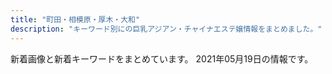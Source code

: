 ```yaml
---
title: "町田・相模原・厚木・大和"
description: "キーワード別にの巨乳アジアン・チャイナエステ嬢情報をまとめました。"
---
```


新着画像と新着キーワードをまとめています。
2021年05月19日の情報です。

<DmmAffiliateIns />
<KeywordTable
  shops={
    [
    {
        "station": "\u672c\u539a\u6728\u99c5\u5317\u53e3",
        "name": "Kawaii\u604b\u4eba",
        "url": "http://www.kawaii.mensest.com/",
        "keywords": {
            "D": 6,
            "87": 6
        },
        "img_links": [
            "http://www.kawaii.mensest.com/files/004-02.jpg",
            "http://www.kawaii.mensest.com/files/004.jpg",
            "http://www.kawaii.mensest.com/images/news.jpg",
            "http://www.kawaii.mensest.com/files/005.jpg",
            "http://www.kawaii.mensest.com/images/pick.jpg",
            "http://www.kawaii.mensest.com/files/005-02.jpg",
            "http://www.kawaii.mensest.com/files/001-02.jpg",
            "http://www.kawaii.mensest.com/images/top.png",
            "http://www.kawaii.mensest.com/images/link_s .png",
            "http://www.kawaii.mensest.com/images/ser.jpg",
            "http://www.kawaii.mensest.com/files/001.jpg",
            "http://www.kawaii.mensest.com/images/staff_s.png"
        ]
    },
    {
        "name": "\u767d\u306e\u604b\u4eba",
        "url": "http://massage-relax.info/",
        "station": "\u4e2d\u592e\u6797\u9593\u99c5\u5317\u53e3",
        "img_links": [
            "http://massage-relax.info/images/nav-001.png",
            "http://massage-relax.info/images/nav-006.png",
            "http://massage-relax.info/images/cg04.jpg",
            "http://massage-relax.info/images/nav-005.png",
            "http://massage-relax.info/images/top001.png",
            "http://massage-relax.info/images/cg02.jpg",
            "http://massage-relax.info/images/cg01.jpg",
            "http://massage-relax.info/images/cg07.jpg",
            "http://massage-relax.info/images/nav-004.png",
            "http://massage-relax.info/images/nav-002.png",
            "http://massage-relax.info/images/cg05.jpg",
            "http://massage-relax.info/images/cg03.jpg",
            "http://massage-relax.info/images/tel.png",
            "http://massage-relax.info/images/no.png",
            "http://massage-relax.info/images/nav-003.png"
        ],
        "keywords": {
            "86": 5,
            "87": 1,
            "F": 1,
            "D": 2,
            "E": 3
        }
    },
    {
        "station": "\u5c0f\u7530\u6025\u76f8\u6a21\u539f\u99c5\u5357\u53e3",
        "keywords": {},
        "name": "LEO\uff5e\u30ec\u30aa\uff5e",
        "img_links": [
            "http://sh-leo.work/picture/top_sin3.jpg",
            "http://sh-leo.work/picture/q.png",
            "http://sh-leo.work/picture/faq_st1.png",
            "http://sh-leo.work/picture/frameback.png",
            "http://sh-leo.work/picture/top_t2.png",
            "http://sh-leo.work/picture/fm3.png",
            "http://sh-leo.work/picture/shinphoto1.jpg",
            "http://sh-leo.work/picture/shinphoto2.jpg",
            "http://sh-leo.work/picture/shinphoto3.jpg",
            "http://sh-leo.work/picture/frames.png",
            "http://sh-leo.work/picture/topimg2.jpg",
            "http://sh-leo.work/picture/age.png",
            "http://sh-leo.work/picture/top_sin2.jpg",
            "http://sh-leo.work/picture/shinphoto4.jpg",
            "http://sh-leo.work/picture/top_t4.png",
            "http://sh-leo.work/picture/s_1.jpg",
            "http://sh-leo.work/picture/a.png",
            "http://sh-leo.work/picture/p6_ct1.png",
            "http://sh-leo.work/picture/s_5.jpg",
            "http://sh-leo.work/picture/top_sin1.jpg",
            "http://sh-leo.work/picture/faq_st2.png",
            "http://sh-leo.work/picture/topimg1.jpg",
            "http://sh-leo.work/picture/top_t5.png",
            "http://sh-leo.work/picture/fm5.png",
            "http://sh-leo.work/picture/top_t1.png",
            "http://sh-leo.work/picture/fm4.png",
            "http://sh-leo.work/picture/p2_ct1.png",
            "http://sh-leo.work/picture/fm6.png",
            "http://sh-leo.work/picture/s_2.jpg",
            "http://sh-leo.work/picture/top_t8.png",
            "http://sh-leo.work/picture/top_t3.png",
            "http://sh-leo.work/picture/top_pickback.png",
            "http://sh-leo.work/picture/p3_ct1.png",
            "http://sh-leo.work/picture/p4_ct1_sub1.png",
            "http://sh-leo.work/picture/s_4.jpg",
            "http://sh-leo.work/picture/att.png",
            "http://sh-leo.work/picture/s_3.jpg",
            "http://sh-leo.work/picture/topimg3.jpg",
            "http://sh-leo.work/picture/p4_ct1.png",
            "http://sh-leo.work/picture/camp20180713_2.png",
            "http://sh-leo.work/picture/fm2.png",
            "http://sh-leo.work/picture/optionrev1.png",
            "http://sh-leo.work/picture/fm1.png"
        ],
        "url": "http://sh-leo.work/"
    },
    {
        "keywords": {
            "C": 12
        },
        "name": "\u693f",
        "url": "http://esthe-japan.work/tsubaki/",
        "img_links": [
            "http://esthe-japan.work/tsubaki/img/foot.jpg",
            "http://esthe-japan.work/tsubaki/staff/staff3/01.jpg",
            "http://esthe-japan.work/tsubaki/pic/head.png",
            "http://esthe-japan.work/tsubaki/staff/staff1/01.jpg",
            "http://esthe-japan.work/tsubaki/staff/staff4/01.jpg",
            "http://esthe-japan.work/tsubaki/staff/staff5/01.jpg",
            "http://esthe-japan.work/tsubaki/staff/staff2/01.jpg",
            "http://esthe-japan.work/tsubaki/staff/staff/01.jpg",
            "http://esthe-japan.work/tsubaki/img/ttl_staff.png",
            "http://esthe-japan.work/tsubaki/pic/campaign.jpg",
            "http://esthe-japan.work/tsubaki/pic/topimg.jpg"
        ],
        "station": "JR\u76f8\u6a21\u539f\u99c5\u5357\u53e3"
    },
    {
        "station": "\u76f8\u6a21\u5927\u91ce\u99c5\u5317\u53e3",
        "name": "\u591c\u6765\u9999",
        "url": "http://t-rose.work/",
        "img_links": [
            "http://t-rose.work/images/up.png",
            "http://t-rose.work/images/int2.png",
            "http://t-rose.work/images/int1.png",
            "http://t-rose.work/staff/yuri.jpg",
            "http://t-rose.work/img/mimi1.jpg",
            "http://t-rose.work/images/rec2.png",
            "http://t-rose.work/staff/nana.jpg",
            "http://t-rose.work/images/tg.jpg",
            "http://t-rose.work/images/sys.png",
            "http://t-rose.work/staff/mimi.jpg",
            "http://t-rose.work/staff/eri.jpg",
            "http://t-rose.work/img/eri1.jpg",
            "http://t-rose.work/images/staff_t.jpg",
            "http://t-rose.work/images/head.jpg",
            "http://t-rose.work/img/yuri1.jpg",
            "http://t-rose.work/img/nana1.jpg",
            "http://t-rose.work/images/rec1.jpg",
            "http://t-rose.work/staff/ka.jpg",
            "http://t-rose.work/images/interior_t.jpg",
            "http://t-rose.work/img/ka1.jpg",
            "http://t-rose.work/images/news.jpg"
        ],
        "keywords": {}
    },
    {
        "station": "\u76f8\u6a21\u539f\u99c5\u5357\u53e3",
        "url": "http://www.momo.esturl.com/",
        "name": "MoMo",
        "keywords": {
            "E": 1,
            "D": 3,
            "86": 1,
            "88": 1,
            "87": 2
        },
        "img_links": [
            "http://www.momo.esturl.com/images/int2.jpg",
            "http://www.momo.esturl.com/files/009.jpg",
            "http://www.momo.esturl.com/images/staff_t.jpg",
            "http://www.momo.esturl.com/files/003.jpg",
            "http://www.momo.esturl.com/files/015-02.jpg",
            "http://www.momo.esturl.com/files/010.jpg",
            "http://www.momo.esturl.com/files/015.jpg",
            "http://www.momo.esturl.com/files/015-03.jpg",
            "http://www.momo.esturl.com/files/003-03.jpg",
            "http://www.momo.esturl.com/images/head.jpg",
            "http://www.momo.esturl.com/files/010-03.jpg",
            "http://www.momo.esturl.com/files/009-02.jpg",
            "http://www.momo.esturl.com/files/010-02.jpg",
            "http://www.momo.esturl.com/images/tel.jpg",
            "http://www.momo.esturl.com/files/003-02.jpg",
            "http://www.momo.esturl.com/images/interior_t.jpg",
            "http://www.momo.esturl.com/images/sys1.jpg",
            "http://www.momo.esturl.com/images/link_t.jpg",
            "http://www.momo.esturl.com/images/mobile.jpg",
            "http://www.momo.esturl.com/files/009-03.jpg"
        ]
    },
    {
        "station": "\u5357\u6797\u9593\u99c5\u897f\u53e3",
        "keywords": {
            "87": 3,
            "80": 1,
            "89": 2,
            "92": 1,
            "90": 1,
            "88": 1,
            "F": 1,
            "D": 6,
            "85": 3,
            "E": 1,
            "C": 8,
            "86": 5
        },
        "url": "http://a-relax.info",
        "img_links": [
            "http://a-relax.info/images/r04.jpg",
            "http://a-relax.info/images/index_20.jpg",
            "http://a-relax.info/girl/023.jpg",
            "http://a-relax.info/images/info_01.jpg",
            "http://a-relax.info/images/02.jpg",
            "http://a-relax.info/girl/011.jpg",
            "http://a-relax.info/images/index_14.jpg",
            "http://a-relax.info/images/index_02.jpg",
            "http://a-relax.info/girl/024.jpg",
            "http://a-relax.info/images/index_32.jpg",
            "http://a-relax.info/images/index_03.jpg",
            "http://a-relax.info/images/index_25.jpg",
            "http://a-relax.info/images/index_11.jpg",
            "http://a-relax.info/images/index_27.jpg",
            "http://a-relax.info/girl/014.jpg",
            "http://a-relax.info/images/index_18.jpg",
            "http://a-relax.info/images/index_38.jpg",
            "http://a-relax.info/images/index_31.jpg",
            "http://a-relax.info/images/index_15.jpg",
            "http://a-relax.info/girl/026.jpg",
            "http://a-relax.info/girl/021.jpg",
            "http://a-relax.info/images/r05.jpg",
            "http://a-relax.info/girl/02.jpg",
            "http://a-relax.info/images/r01.jpg",
            "http://a-relax.info/images/info_19.jpg",
            "http://a-relax.info/images/index_23.jpg",
            "http://a-relax.info/images/staff_01.jpg",
            "http://a-relax.info/girl/04.jpg",
            "http://a-relax.info/images/r03.jpg",
            "http://a-relax.info/images/r02.jpg",
            "http://a-relax.info/girl/03.jpg",
            "http://a-relax.info/images/index_24.jpg",
            "http://a-relax.info/girl/01.jpg",
            "http://a-relax.info/images/index_01.jpg",
            "http://a-relax.info/girl/017.jpg",
            "http://a-relax.info/images/index_10.jpg",
            "http://a-relax.info/images/index_12.jpg",
            "http://a-relax.info/images/index_35.jpg",
            "http://a-relax.info/images/sub_23.jpg",
            "http://a-relax.info/images/index_29.jpg",
            "http://a-relax.info/images/staff_19.jpg",
            "http://a-relax.info/images/index_22.jpg",
            "http://a-relax.info/images/index_36.jpg",
            "http://a-relax.info/images/01.jpg",
            "http://a-relax.info/images/index_04.jpg",
            "http://a-relax.info/images/index_07.jpg",
            "http://a-relax.info/images/index_09.jpg",
            "http://a-relax.info/girl/05.jpg",
            "http://a-relax.info/girl/022.jpg",
            "http://a-relax.info/images/index_34.jpg",
            "http://a-relax.info/images/rec_19.jpg",
            "http://a-relax.info/images/index_06.jpg",
            "http://a-relax.info/images/index_16.jpg",
            "http://a-relax.info/images/index_13.jpg",
            "http://a-relax.info/images/index_17.jpg",
            "http://a-relax.info/girl/018.jpg",
            "http://a-relax.info/girl/019.jpg",
            "http://a-relax.info/images/index_08.jpg",
            "http://a-relax.info/images/index_40.jpg",
            "http://a-relax.info/images/rec.jpg",
            "http://a-relax.info/girl/00.jpg",
            "http://a-relax.info/girl/013.jpg",
            "http://a-relax.info/girl/016.jpg",
            "http://a-relax.info/images/index_28.jpg",
            "http://a-relax.info/girl/025.jpg",
            "http://a-relax.info/images/index_37.jpg"
        ],
        "name": "\u3075\u308c\u3042\u3044"
    },
    {
        "station": "\u672c\u539a\u6728\u99c5\u6771\u53e3",
        "name": "\u30d4\u30e5\u30a2\u30cf\u30fc\u30c8",
        "img_links": [
            "http://www.crossi.xyz/uploads/200612/1-200612160S0B8.jpg",
            "http://www.crossi.xyz/templets/default/picture/interior_t.jpg",
            "http://www.crossi.xyz/uploads/190925/1-1Z925145924H3.jpg",
            "http://www.crossi.xyz/templets/default/picture/int1.png",
            "http://www.crossi.xyz/uploads/191122/1-191122162430591.jpg",
            "http://www.crossi.xyz/uploads/200403/1-200403124533327.jpg",
            "http://www.crossi.xyz/uploads/201127/1-20112G53913193.jpg",
            "http://www.crossi.xyz/uploads/200612/1-200612160U52W.jpg",
            "http://www.crossi.xyz/uploads/210325/1-210325125H1R5.jpg",
            "http://www.crossi.xyz/uploads/201102/1-201102150K9453.jpg",
            "http://www.crossi.xyz/uploads/200403/1-200403124524956.jpg",
            "http://www.crossi.xyz/uploads/200529/1-2005291A543193.jpg",
            "http://www.crossi.xyz/uploads/191217/1-19121F95I5240.jpg",
            "http://www.crossi.xyz/uploads/190925/1-1Z9251500315P.jpg",
            "http://www.crossi.xyz/uploads/201228/1-20122Q4191LP.jpg",
            "http://www.crossi.xyz/templets/default/picture/news.jpg",
            "http://www.crossi.xyz/uploads/200706/1-200F6134600642.jpg",
            "http://www.crossi.xyz/uploads/200706/1-200F613453VR.jpg",
            "http://www.crossi.xyz/uploads/200907/1-200ZG41P4318.jpg",
            "http://www.crossi.xyz/templets/default/picture/staff_t.jpg",
            "http://www.crossi.xyz/uploads/180905/1-1PZ515095RN.jpg",
            "http://www.crossi.xyz/uploads/190920/1-1Z920134U1939.jpg",
            "http://www.crossi.xyz/uploads/191016/1-191016134K2213.jpg",
            "http://www.crossi.xyz/uploads/allimg/180801/1-1PP1091925J2.jpg",
            "http://www.crossi.xyz/uploads/191217/1-19121F95615334.jpg",
            "http://www.crossi.xyz/uploads/201202/1-201202124950B1.jpg",
            "http://www.crossi.xyz/uploads/200529/1-2005291A551629.jpg",
            "http://www.crossi.xyz/templets/default/picture/rec1.png",
            "http://www.crossi.xyz/uploads/180906/1-1PZ60934021N.jpg",
            "http://www.crossi.xyz/uploads/190920/1-1Z920134SY60.jpg",
            "http://www.crossi.xyz/templets/default/picture/tt.jpg",
            "http://www.crossi.xyz/uploads/201127/1-20112G53930U0.jpg",
            "http://www.crossi.xyz/uploads/210111/1-2101111429551G.jpg",
            "http://www.crossi.xyz/uploads/201202/1-201202124933147.jpg",
            "http://www.crossi.xyz/uploads/allimg/180731/1-1PI1145244194.jpg",
            "http://www.crossi.xyz/uploads/210111/1-210111143025433.jpg",
            "http://www.crossi.xyz/uploads/201102/1-201102150J3926.jpg",
            "http://www.crossi.xyz/uploads/200907/1-200ZG41K4546.jpg",
            "http://www.crossi.xyz/uploads/191106/1-191106100051532.jpg",
            "http://www.crossi.xyz/uploads/210325/1-210325125I5218.jpg",
            "http://www.crossi.xyz/uploads/201228/1-20122Q41943338.jpg"
        ],
        "url": "http://www.crossi.xyz/",
        "keywords": {}
    },
    {
        "keywords": {
            "90": 1,
            "92": 2,
            "D": 1,
            "E": 2
        },
        "name": "Elina \uff5e\u30a8\u30ea\u30ca\uff5e",
        "url": "https://elina.estjp.info/",
        "img_links": [
            "https://elina.estjp.info/css/staff/staff02.jpg",
            "https://elina.estjp.info/css/m-top04.jpg",
            "https://elina.estjp.info/images/call.png",
            "https://elina.estjp.info/css/m-head.jpg",
            "https://elina.estjp.info/css/staff/staff03.jpg",
            "https://elina.estjp.info/css/cam01.jpg",
            "https://elina.estjp.info/css/staff/staff01.jpg"
        ],
        "station": "\u672c\u539a\u6728\u99c5\u5357\u53e3"
    },
    {
        "station": "\u672c\u539a\u6728\u99c5\u5317\u53e3",
        "name": "\u611b\u306e\u5929\u4f7f",
        "img_links": [
            "http://www.ainotenshi.esturl.com/files/002.jpg",
            "http://www.ainotenshi.esturl.com/files/002-02.jpg",
            "http://www.ainotenshi.esturl.com/images/header.png",
            "http://www.ainotenshi.esturl.com/files/004.jpg",
            "http://www.ainotenshi.esturl.com/images/barSchedule.png",
            "http://www.ainotenshi.esturl.com/images/barProfileSche.png",
            "http://www.ainotenshi.esturl.com/files/006-02.jpg",
            "http://www.ainotenshi.esturl.com/files/005.jpg",
            "http://www.ainotenshi.esturl.com/files/006-03.jpg",
            "http://www.ainotenshi.esturl.com/files/001.jpg",
            "http://www.ainotenshi.esturl.com/files/003-02.jpg",
            "http://www.ainotenshi.esturl.com/files/007.jpg",
            "http://www.ainotenshi.esturl.com/images/contentBottom.jpg",
            "http://www.ainotenshi.esturl.com/files/008-03.jpg",
            "http://www.ainotenshi.esturl.com/images/barProfile.png",
            "http://www.ainotenshi.esturl.com/files/002-03.jpg",
            "http://www.ainotenshi.esturl.com/files/008.jpg",
            "http://www.ainotenshi.esturl.com/images/time.png",
            "http://www.ainotenshi.esturl.com/images/barAccess.png",
            "http://www.ainotenshi.esturl.com/files/006.jpg",
            "http://www.ainotenshi.esturl.com/files/008-02.jpg",
            "http://www.ainotenshi.esturl.com/files/005-03.jpg",
            "http://www.ainotenshi.esturl.com/files/001-03.jpg",
            "http://www.ainotenshi.esturl.com/files/004-03.jpg",
            "http://www.ainotenshi.esturl.com/files/005-02.jpg",
            "http://www.ainotenshi.esturl.com/files/004-02.jpg",
            "http://www.ainotenshi.esturl.com/files/007-03.jpg",
            "http://www.ainotenshi.esturl.com/images/barLink.png",
            "http://www.ainotenshi.esturl.com/images/barTherapist.png",
            "http://www.ainotenshi.esturl.com/images/btnTop.png",
            "http://www.ainotenshi.esturl.com/files/007-02.jpg",
            "http://www.ainotenshi.esturl.com/files/003-03.jpg",
            "http://www.ainotenshi.esturl.com/images/barRecruit.png",
            "http://www.ainotenshi.esturl.com/files/003.jpg",
            "http://www.ainotenshi.esturl.com/images/barSystem.png",
            "http://www.ainotenshi.esturl.com/images/concept.png",
            "http://www.ainotenshi.esturl.com/images/backBtn.png",
            "http://www.ainotenshi.esturl.com/files/001-02.jpg"
        ],
        "keywords": {
            "C": 4,
            "88": 4,
            "87": 24,
            "D": 28,
            "85": 4
        },
        "url": "http://www.ainotenshi.esturl.com/"
    },
    {
        "url": "http://yikoi.work/",
        "station": "JR\u753a\u7530\u99c5",
        "name": "\u61a9 \uff5eikoi\uff5e",
        "img_links": [
            "http://yikoi.work/sp/images/info.jpg",
            "http://yikoi.work/img/kana1.jpg",
            "http://yikoi.work/img/rika1.jpg",
            "http://yikoi.work/sp/menu/top.jpg",
            "http://yikoi.work/sp/images/sisu_t.jpg",
            "http://yikoi.work/images/7.jpg",
            "http://yikoi.work/img/rao1.jpg",
            "http://yikoi.work/sp/menu/staff.jpg",
            "http://yikoi.work/images/news_t.jpg",
            "http://yikoi.work/img/mei1.jpg",
            "http://yikoi.work/sp/staff/kana.jpg",
            "http://yikoi.work/images/staff_t.png",
            "http://yikoi.work/sp/images/sys1.jpg",
            "https://m-este.com/wp-content/uploads/2020/12/\u0083\u0081\u0083\u0093\u0083G\u0083XC\u0083\u0081\u0083\u009388.png",
            "http://yikoi.work/images/2.jpg",
            "http://yikoi.work/sp/images/tel.jpg",
            "http://yikoi.work/images/6.jpg",
            "http://yikoi.work/images/sys2.jpg",
            "http://yikoi.work/images/int2.png",
            "http://yikoi.work/sp/images/int3.jpg",
            "http://yikoi.work/sp/img/sakura1.jpg",
            "http://yikoi.work/images/head.jpg",
            "http://yikoi.work/images/3.jpg",
            "http://yikoi.work/sp/images/int5.jpg",
            "http://yikoi.work/sp/img/nene1.jpg",
            "http://yikoi.work/sp/images/tg.jpg",
            "http://yikoi.work/sp/staff/mimi.jpg",
            "http://yikoi.work/sp/staff/rika.jpg",
            "http://yikoi.work/sp/staff/rao.jpg",
            "http://yikoi.work/sp/images/rec2.jpg",
            "http://yikoi.work/sp/images/int4.jpg",
            "http://yikoi.work/sp/staff/mei.jpg",
            "http://yikoi.work/sp/img/mimi1.jpg",
            "http://yikoi.work/sp/staff/sakura.jpg",
            "http://yikoi.work/images/rec2.png",
            "http://yikoi.work/sp/img/rao1.jpg",
            "http://yikoi.work/sp/images/news_t.jpg",
            "http://yikoi.work/sp/images/staff_t.jpg",
            "http://yikoi.work/sp/images/int2.png",
            "http://yikoi.work/sp/images/interior_t.jpg",
            "http://yikoi.work/images/1.jpg",
            "http://yikoi.work/sp/staff/nene.jpg",
            "http://yikoi.work/images/rec1.png",
            "http://yikoi.work/sp/img/rika1.jpg",
            "http://yikoi.work/images/mobile.jpg",
            "http://yikoi.work/sp/images/head.jpg",
            "http://yikoi.work/sp/images/footer.png",
            "http://yikoi.work/img/nene1.jpg",
            "http://yikoi.work/img/mimi1.jpg",
            "http://yikoi.work/sp/images/int2.jpg",
            "http://yikoi.work/images/sys3.png",
            "http://yikoi.work/sp/images/sys2.jpg",
            "http://yikoi.work/sp/images/sys3.png",
            "http://yikoi.work/sp/images/rec1.jpg",
            "http://yikoi.work/img/sakura1.jpg",
            "http://yikoi.work/images/sm.jpg",
            "http://yikoi.work/images/interior_t.png",
            "http://yikoi.work/images/int1.png",
            "http://yikoi.work/images/4.jpg",
            "http://yikoi.work/sp/images/sisu.jpg",
            "http://yikoi.work/sp/images/int1.png",
            "http://yikoi.work/images/line.png",
            "http://yikoi.work/images/sisu.png",
            "http://yikoi.work/images/sys1.jpg",
            "http://yikoi.work/sp/img/mei1.jpg",
            "http://yikoi.work/sp/img/kana1.jpg",
            "http://yikoi.work/images/5.jpg"
        ],
        "keywords": {}
    },
    {
        "station": "\u5ea7\u9593\u99c5",
        "keywords": {
            "86": 8,
            "D": 8
        },
        "img_links": [
            "http://xn--vckg5a5c7c8c1czd.tokyo/images/girl9.png",
            "http://xn--vckg5a5c7c8c1czd.tokyo/images/head1.jpg",
            "http://xn--vckg5a5c7c8c1czd.tokyo/images/but3.png",
            "http://xn--vckg5a5c7c8c1czd.tokyo/images/tit6.jpg",
            "http://xn--vckg5a5c7c8c1czd.tokyo/images/but2.png",
            "http://xn--vckg5a5c7c8c1czd.tokyo/images/girl10.png",
            "http://xn--vckg5a5c7c8c1czd.tokyo/images/but5.png",
            "http://xn--vckg5a5c7c8c1czd.tokyo/images/tit3.jpg",
            "http://xn--vckg5a5c7c8c1czd.tokyo/images/girl7.png",
            "http://xn--vckg5a5c7c8c1czd.tokyo/images/r04.jpg",
            "http://xn--vckg5a5c7c8c1czd.tokyo/images/girl5.png",
            "http://xn--vckg5a5c7c8c1czd.tokyo/images/girl8.png",
            "http://xn--vckg5a5c7c8c1czd.tokyo/images/tit2.jpg",
            "http://xn--vckg5a5c7c8c1czd.tokyo/images/but6.png",
            "http://xn--vckg5a5c7c8c1czd.tokyo/images/fbb.jpg",
            "http://xn--vckg5a5c7c8c1czd.tokyo/images/girl2.png",
            "http://xn--vckg5a5c7c8c1czd.tokyo/images/ftb.jpg",
            "http://xn--vckg5a5c7c8c1czd.tokyo/images/girl6.png",
            "http://xn--vckg5a5c7c8c1czd.tokyo/images/tit5.jpg",
            "http://xn--vckg5a5c7c8c1czd.tokyo/images/r03.jpg",
            "http://xn--vckg5a5c7c8c1czd.tokyo/images/tit1.jpg",
            "http://xn--vckg5a5c7c8c1czd.tokyo/images/but1.png",
            "http://xn--vckg5a5c7c8c1czd.tokyo/images/but4.png",
            "http://xn--vckg5a5c7c8c1czd.tokyo/images/r02.jpg",
            "http://xn--vckg5a5c7c8c1czd.tokyo/images/girl1.png",
            "http://xn--vckg5a5c7c8c1czd.tokyo/images/girl3.png",
            "http://xn--vckg5a5c7c8c1czd.tokyo/images/r01.jpg"
        ],
        "url": "http://xn--vckg5a5c7c8c1czd.tokyo/",
        "name": "\u59eb -\u3072\u3081-"
    },
    {
        "station": "\u753a\u7530\u99c5\u6771\u53e3",
        "keywords": {
            "C": 32
        },
        "img_links": [
            "http://es-mina.com/img/conmsg.png",
            "http://es-mina.com/img/access/roadb1.jpg",
            "http://es-mina.com/staff/haruka/01mb.jpg",
            "http://es-mina.com/img/access/roadsp.png",
            "http://es-mina.com/staff/momoko/01mb.jpg",
            "http://es-mina.com/img/access/roadb3.jpg",
            "http://es-mina.com/img/foot.jpg",
            "http://es-mina.com/img/access/roada1.jpg",
            "http://es-mina.com/staff/yuki/01mb.jpg",
            "http://es-mina.com/pic/topimg2.jpg",
            "http://es-mina.com/staff/ririka/01mb.jpg",
            "http://es-mina.com/img/ttl_concept.png",
            "http://es-mina.com/pic/topimg1.jpg",
            "http://es-mina.com/staff/hana/01mb.jpg",
            "http://es-mina.com/staff/nene/01mb.jpg",
            "http://es-mina.com/staff/izumi/01mb.jpg",
            "http://es-mina.com/img/ttl_staff.png",
            "http://es-mina.com/staff/nanami/01mb.jpg",
            "http://es-mina.com/staff/sakura/01mb.jpg",
            "http://es-mina.com/img/access/roadb2.jpg",
            "http://es-mina.com/staff/tina/01mb.jpg",
            "http://es-mina.com/img/access/roadb4.jpg",
            "http://es-mina.com/img/mainft.jpg",
            "http://es-mina.com/staff/haru/01mb.jpg",
            "http://es-mina.com/pic/head.jpg",
            "http://es-mina.com/pic/topimg3.jpg",
            "http://es-mina.com/staff/aya/01mb.jpg",
            "http://es-mina.com/img/access/roada4.jpg",
            "http://es-mina.com/staff/miki/01mb.jpg",
            "http://es-mina.com/img/access/roada2.jpg",
            "http://es-mina.com/staff/runa/01mb.jpg",
            "http://es-mina.com/staff/ai/01mb.jpg",
            "http://es-mina.com/staff/yuina/01mb.jpg",
            "http://es-mina.com/staff/rie/01mb.jpg",
            "http://es-mina.com/staff/nana/01mb.jpg",
            "http://es-mina.com/staff/midori/01mb.jpg",
            "http://es-mina.com/staff/ran/01mb.jpg",
            "http://es-mina.com/img/access/roada3.jpg",
            "http://es-mina.com/staff/sora/01mb.jpg",
            "http://es-mina.com/staff/mana/01mb.jpg",
            "http://es-mina.com/staff/minami/01mb.jpg",
            "http://es-mina.com/staff/kana/01mb.jpg",
            "http://es-mina.com/staff/rei/01mb.jpg"
        ],
        "url": "http://es-mina.com/",
        "name": "MINA"
    },
    {
        "station": "JR\u76f8\u6a21\u539f\u99c5\u5357\u53e3",
        "url": "http://xizanonb.xyz/",
        "keywords": {},
        "name": "Dear \u30c7\u30a3\u30a2",
        "img_links": [
            "http://xizanonb.xyz/uploads/180620/1-1P62010193X63.jpg",
            "http://xizanonb.xyz/templets/default/picture/interior_t.jpg",
            "http://xizanonb.xyz/uploads/180620/1-1P62010154K00.png",
            "http://xizanonb.xyz/uploads/201021/1-201021125616202.png",
            "http://xizanonb.xyz/uploads/210517/1-21051GRT5U7.jpg",
            "http://xizanonb.xyz/templets/default/picture/head.jpg",
            "http://xizanonb.xyz/templets/default/picture/rec1.png",
            "http://xizanonb.xyz/templets/default/picture/news.jpg",
            "http://xizanonb.xyz/uploads/210517/1-21051GQ23cJ.jpg",
            "http://xizanonb.xyz/uploads/201021/1-201021125600292.png",
            "http://xizanonb.xyz/uploads/210517/1-21051GR213b6.jpg",
            "http://xizanonb.xyz/uploads/210517/1-21051GR02MS.jpg",
            "http://xizanonb.xyz/templets/default/picture/staff_t.jpg"
        ]
    },
    {
        "name": "Smile -\u30b9\u30de\u30a4\u30eb-",
        "keywords": {
            "D": 20,
            "\u80f8": 1,
            "86": 8,
            "87": 16,
            "C": 4
        },
        "station": "\u672c\u539a\u6728\u99c5\u5317\u53e3",
        "url": "http://www.smile.esturl.com/",
        "img_links": [
            "http://www.smile.esturl.com/images/icon_staff.png",
            "http://www.smile.esturl.com/files/002-02.jpg",
            "http://www.smile.esturl.com/files/005.jpg",
            "http://www.smile.esturl.com/images/icon_info.png",
            "http://www.smile.esturl.com/files/002.jpg",
            "http://www.smile.esturl.com/files/008-02.jpg",
            "http://www.smile.esturl.com/images/index_sm.png",
            "http://www.smile.esturl.com/files/009-02.jpg",
            "http://www.smile.esturl.com/files/010-02.jpg",
            "http://www.smile.esturl.com/images/btn2.png",
            "http://www.smile.esturl.com/files/001.jpg",
            "http://www.smile.esturl.com/files/008.jpg",
            "http://www.smile.esturl.com/files/001-02.jpg",
            "http://www.smile.esturl.com/images/icon_tel.png",
            "http://www.smile.esturl.com/images/icon_top.png",
            "http://www.smile.esturl.com/files/005-02.jpg",
            "http://www.smile.esturl.com/files/009.jpg",
            "http://www.smile.esturl.com/images/mainImg_sub.jpg",
            "http://www.smile.esturl.com/files/010.jpg"
        ]
    },
    {
        "station": "\u5357\u6797\u9593\u99c5\u897f\u53e3",
        "img_links": [
            "http://rihanna.xyz.mn/photos/sites/6/2021/04/2021042604121685.jpg",
            "http://rihanna.xyz.mn/images/img_service01.jpg",
            "http://rihanna.xyz.mn/images/link_nav02.png",
            "http://rihanna.xyz.mn/images/img_service04.jpg",
            "http://rihanna.xyz.mn/images/link_nav01.png",
            "http://rihanna.xyz.mn/images/link_nav05.png",
            "http://rihanna.xyz.mn/images/img_service05.jpg",
            "http://rihanna.xyz.mn/images/card.png",
            "http://rihanna.xyz.mn/images/tit_staff.png",
            "http://rihanna.xyz.mn/images/end.png",
            "http://rihanna.xyz.mn/photos/sites/6/2021/04/2021042604231363.jpg",
            "http://rihanna.xyz.mn/photos/sites/6/2021/04/2021042904450394.jpg",
            "http://rihanna.xyz.mn/photos/sites/6/2021/04/2021042604202751.jpg",
            "http://rihanna.xyz.mn/images/top.png",
            "http://rihanna.xyz.mn/images/staff_line.jpg",
            "http://rihanna.xyz.mn/images/img_service02.jpg",
            "http://rihanna.xyz.mn/photos/sites/6/2021/04/2021042614130925.jpg",
            "http://rihanna.xyz.mn/images/fues200.png",
            "http://rihanna.xyz.mn/photos/sites/6/2021/05/2021051210284780.jpg",
            "http://rihanna.xyz.mn/images/img_service03.jpg",
            "http://rihanna.xyz.mn/images/img_service09.jpg",
            "http://rihanna.xyz.mn/images/link_nav04.png",
            "http://rihanna.xyz.mn/photos/sites/6/2021/04/2021042604251485.jpg",
            "http://rihanna.xyz.mn/images/link_nav06.png",
            "http://rihanna.xyz.mn/images/link_nav03.png",
            "http://rihanna.xyz.mn/photos/sites/6/2021/05/202105121115433.jpg",
            "http://rihanna.xyz.mn/photos/sites/6/2021/04/2021042614151040.jpg"
        ],
        "name": "\u3071\u3044\u306a\u3063\u3077\u308b",
        "keywords": {
            "\u30bb\u30af\u30b7\u30fc": 6,
            "\u30c0\u30a4\u30ca\u30de\u30a4\u30c8": 3,
            "93": 6,
            "92": 5,
            "G": 8,
            "C": 12,
            "90": 3,
            "95": 8,
            "H": 19,
            "94": 2
        },
        "url": "http://rihanna.xyz.mn/"
    },
    {
        "img_links": [
            "https://lafesta.ests.jp/images/top.jpg",
            "https://lafesta.ests.jp/images/mobile.jpg",
            "https://lafesta.ests.jp/photos/sites/43/2020/11/2020111211332413.jpg",
            "https://lafesta.ests.jp/images/s_staff.jpg",
            "https://lafesta.ests.jp/images/staff0.jpg",
            "https://lafesta.ests.jp/images/s3.jpg",
            "https://lafesta.ests.jp/images/pick.jpg",
            "https://lafesta.ests.jp/photos/sites/43/2020/09/2020092918240213.jpg",
            "https://lafesta.ests.jp/photos/sites/43/2018/06/201806260314216.jpg",
            "https://lafesta.ests.jp/images/pick_bj2.jpg",
            "https://lafesta.ests.jp/images/s_news.jpg",
            "https://lafesta.ests.jp/images/s1.jpg",
            "https://lafesta.ests.jp/photos/sites/43/2018/06/2018062603142188.jpg",
            "https://lafesta.ests.jp/images/pick1.jpg",
            "https://lafesta.ests.jp/images/photo.jpg",
            "https://lafesta.ests.jp/photos/sites/43/2019/05/2019052513415829.jpg"
        ],
        "url": "https://lafesta.ests.jp/",
        "keywords": {
            "C": 5
        },
        "station": "\u6d77\u8001\u540d\u99c5\u6771\u53e3",
        "name": "\u30e9\u30d5\u30a7\u30b9\u30bf"
    },
    {
        "name": "\u604b",
        "keywords": {
            "D": 11,
            "87": 5,
            "C": 10,
            "86": 6
        },
        "url": "https://koi.reraku.work/",
        "img_links": [
            "https://koi.reraku.work/images/s_staff1.jpg",
            "https://koi.reraku.work/photos/sites/25/2020/09/202009030922489.jpg",
            "https://koi.reraku.work/images/ntop2.jpg",
            "https://koi.reraku.work/photos/sites/25/2020/09/2020090309224715.jpg",
            "https://koi.reraku.work/images/end.jpg",
            "https://koi.reraku.work/images/ntop3.jpg",
            "https://koi.reraku.work/images/s_link.jpg",
            "https://koi.reraku.work/images/ntop4.jpg",
            "https://koi.reraku.work/images/s_staff.jpg",
            "https://koi.reraku.work/images/ntop5.jpg",
            "https://koi.reraku.work/images/top.jpg",
            "https://koi.reraku.work/photos/sites/25/2020/09/2020090503504425.jpg",
            "https://koi.reraku.work/photos/sites/25/2020/09/2020090309224550.jpg",
            "https://koi.reraku.work/images/ntop1.jpg",
            "https://koi.reraku.work/images/s_face.jpg",
            "https://koi.reraku.work/images/s_news.jpg",
            "https://koi.reraku.work/images/ntop6.jpg"
        ],
        "station": "JR\u76f8\u6a21\u539f\u99c5\u5357\u53e3"
    },
    {
        "station": "\u672c\u539a\u6728\u99c5\u5317\u53e3",
        "img_links": [
            "http://shegege.site/uploads/210503/1-21050313454WX.jpg",
            "http://shegege.site/uploads/allimg/200711/1-200G1103624.jpg",
            "http://shegege.site/img/nav-006.png",
            "http://shegege.site/img/nav-001.png",
            "http://shegege.site/uploads/210305/1-2103051I911305.jpg",
            "http://shegege.site/uploads/191107/1-19110G5523cb.jpg",
            "http://shegege.site/img/nav-005.png",
            "http://shegege.site/uploads/200325/1-200325131632G7.jpg",
            "http://shegege.site/uploads/201218/1-20121Q25123912.jpg",
            "http://shegege.site/img/tel.png",
            "http://shegege.site/uploads/201224/1-20122412301I25.jpg",
            "http://shegege.site/uploads/200711/1-200G11036344J.jpg",
            "http://shegege.site/uploads/210114/1-210114150150196.jpg",
            "http://shegege.site/img/nav-003.png",
            "http://shegege.site/img/nav-004.png",
            "http://shegege.site/img/nav-002.png",
            "http://shegege.site/uploads/200602/1-20060211364K04.jpg",
            "http://shegege.site/uploads/200520/1-2005200S91a39.jpg",
            "http://shegege.site/uploads/200619/1-200619150304G2.jpg",
            "http://shegege.site/uploads/190909/1-1ZZ9151421512.jpg",
            "http://shegege.site/uploads/201128/1-20112Q01145319.jpg"
        ],
        "keywords": {
            "G": 1,
            "D": 12,
            "89": 1,
            "88": 3,
            "86": 9
        },
        "name": "AGEHA \uff5e\u30a2\u30b2\u30cf\uff5e",
        "url": "http://shegege.site/"
    },
    {
        "keywords": {},
        "station": "\u5927\u548c\u99c5\u5317\u53e3",
        "name": "\u8594\u8587\u5712",
        "url": "http://es-flower.work/",
        "img_links": [
            "http://es-flower.work/staff/yuki.jpg",
            "http://es-flower.work/images/b3.jpg",
            "http://es-flower.work/images/tel.jpg",
            "http://es-flower.work/img/yuki1.jpg",
            "http://es-flower.work/images/b2.jpg",
            "http://es-flower.work/images/staff_t.jpg",
            "http://es-flower.work/images/sys1.png",
            "http://es-flower.work/images/interior_t.jpg",
            "http://es-flower.work/images/int1.png",
            "http://es-flower.work/images/mobile.jpg",
            "http://es-flower.work/images/sys2.png",
            "http://es-flower.work/images/2.jpg",
            "http://es-flower.work/images/int2.png",
            "http://es-flower.work/images/tg.jpg",
            "http://es-flower.work/img/yuri1.jpg",
            "http://es-flower.work/images/1.jpg",
            "http://es-flower.work/images/3.jpg",
            "http://es-flower.work/img/yumi1.jpg",
            "http://es-flower.work/images/rec1.png",
            "http://es-flower.work/images/rec2.jpg",
            "http://es-flower.work/images/head.jpg",
            "http://es-flower.work/staff/yumi.jpg",
            "http://es-flower.work/staff/yuri.jpg",
            "http://es-flower.work/images/news.jpg"
        ]
    },
    {
        "keywords": {
            "85": 4,
            "D": 5,
            "C": 3,
            "86": 4,
            "89": 1
        },
        "station": "\u4e2d\u592e\u6797\u9593\u99c5\u897f\u53e3",
        "img_links": [
            "http://sh-yuka.work/uploads/200108/1-20010QQ625439.jpg",
            "http://sh-yuka.work/uploads/200930/1-200930103059A0.jpg",
            "http://sh-yuka.work/templets/default/picture/504339_7b83b5f415b04665924c4c26f4c5cd27_mv2_d_4812_2043_s_2.png",
            "http://sh-yuka.work/uploads/200108/1-20010QQ532137.jpg",
            "http://sh-yuka.work/uploads/210424/1-21042413443T00.jpg",
            "http://sh-yuka.work/uploads/200714/1-200G409461R02.jpg",
            "http://sh-yuka.work/templets/default/picture/504339_d693404efae04362b04d73de913d8851_mv2_d_2084_2084_s_2.png",
            "http://sh-yuka.work/templets/default/picture/504339_81364141ef784efdac0337206b586e85_mv2.png",
            "http://sh-yuka.work/uploads/210417/1-21041G6224aJ.jpg",
            "http://sh-yuka.work/templets/default/picture/504339_9994463d0234418bb05113314e8f9a17_mv2_d_4724_7369_s_4_2.png",
            "http://sh-yuka.work/uploads/210517/1-21051G42P5518.jpg",
            "http://sh-yuka.work/uploads/210120/1-21012009301MY.jpg",
            "http://sh-yuka.work/templets/default/picture/504339_24789f5562fa4f088be0b1134410514e_mv2.png",
            "http://sh-yuka.work/uploads/210417/1-21041G62U0222.jpg",
            "http://sh-yuka.work/templets/default/picture/504339_f7143674e10f4748b569cd7df1c9af02_mv2(1).png",
            "http://sh-yuka.work/templets/default/picture/504339_53f4914fb1244a5581c45fbe8fe05e15_mv2_d_2835_2953_s_4_2.png",
            "http://sh-yuka.work/uploads/190717/1-1ZGG5544L32.jpg",
            "http://sh-yuka.work/templets/default/picture/504339_f7143674e10f4748b569cd7df1c9af02_mv2.png",
            "http://sh-yuka.work/templets/default/picture/504339_9d7e65f16b2c4ad8932aacf9b075d81f_mv2_d_4724_7087_s_4_2.png",
            "http://sh-yuka.work/uploads/200721/1-200H1105351319.jpg",
            "http://sh-yuka.work/uploads/200728/1-200HQF02J29.jpg",
            "http://sh-yuka.work/uploads/201008/1-20100P93R4V3.jpg",
            "http://sh-yuka.work/templets/default/picture/504339_80887437d74b4abab793825cf10fcfba_mv2_d_2586_2860_s_4_2.png",
            "http://sh-yuka.work/templets/default/picture/504339_60927e81bc2741dd89c63cce2eeb277d_mv2.png",
            "http://sh-yuka.work/templets/default/picture/504339_042c5bafc5f34692af2ee5e33bdba1e7_mv2.png",
            "http://sh-yuka.work/uploads/190929/1-1Z929192K4454.jpg",
            "http://sh-yuka.work/uploads/201218/1-20121Q1033GH.jpg",
            "http://sh-yuka.work/uploads/200706/1-200F614263ab.jpg",
            "http://sh-yuka.work/uploads/200108/1-20010QQI61H.jpg",
            "http://sh-yuka.work/templets/default/picture/504339_21227f8954fd409581482fb167a52224_mv2.png",
            "http://sh-yuka.work/uploads/210510/1-210510100253c5.jpg",
            "http://sh-yuka.work/templets/default/picture/504339_6ac3d0c415404d4caea8f7806efc469e_mv2.png",
            "http://sh-yuka.work/templets/default/picture/504339_7e953fa3f1dd41aea09a25d07159362b_mv2.png",
            "http://sh-yuka.work/uploads/190717/1-1ZGG5550JX.jpg",
            "http://sh-yuka.work/templets/default/picture/504339_c3603a5d59b54b2793cbf3fbd516de13_mv2.png",
            "http://sh-yuka.work/templets/default/picture/close.png",
            "http://sh-yuka.work/templets/default/picture/504339_7edd816c8a6a4b8dafc32c0979bee964_mv2_d_2480_3508_s_4_2.png",
            "http://sh-yuka.work/uploads/210424/1-210424134534547.jpg",
            "http://sh-yuka.work/uploads/200629/1-200629151R5E6.jpg"
        ],
        "name": "\u3086\u304b",
        "url": "http://sh-yuka.work/"
    },
    {
        "img_links": [
            "http://www.esperana.xyz/images/index_12.png",
            "http://www.esperana.xyz/images/index_08.png",
            "http://www.esperana.xyz/staff/junbi.jpg",
            "http://www.esperana.xyz/images/staff_08.png",
            "http://www.esperana.xyz/images/index_04.png",
            "http://www.esperana.xyz/images/index_10.png",
            "http://www.esperana.xyz/images/index_07.png",
            "http://www.esperana.xyz/staff/3.jpg",
            "http://www.esperana.xyz/staff/4.jpg",
            "http://www.esperana.xyz/images/index_06.png",
            "http://www.esperana.xyz/staff/1.jpg",
            "http://www.esperana.xyz/images/index_05.png"
        ],
        "name": "\u30a8\u30b9\u30da\u30e9\u30f3\u30b5",
        "keywords": {},
        "station": "\u5927\u548c\u99c5\u5357\u53e3",
        "url": "http://www.esperana.xyz/"
    },
    {
        "station": "\u5357\u6797\u9593\u99c5\u897f\u53e3",
        "url": "http://esthe-relax.info/",
        "img_links": [
            "http://esthe-relax.info/girl/3.jpg",
            "http://esthe-relax.info/img/room/photo01.jpg",
            "http://esthe-relax.info/img/footer_tel.png",
            "http://esthe-relax.info/girl/4.jpg",
            "http://esthe-relax.info/img/room/photo04.jpg",
            "http://esthe-relax.info/img/link_headimg.jpg",
            "http://esthe-relax.info/topics/img/28-1.jpg",
            "http://esthe-relax.info/img/qr.png",
            "http://esthe-relax.info/girl/1.jpg",
            "http://esthe-relax.info/img/head_img01.jpg",
            "http://esthe-relax.info/img/staff_headimg.jpg",
            "http://esthe-relax.info/topics/img/27-1.jpg",
            "http://esthe-relax.info/img/room/photo02.jpg",
            "http://esthe-relax.info/img/room/photo03.jpg",
            "http://esthe-relax.info/girl/4_1.jpg",
            "http://esthe-relax.info/img/faq_headimg.jpg",
            "http://esthe-relax.info/girl/2.jpg",
            "http://esthe-relax.info/img/rec_headimg.jpg",
            "http://esthe-relax.info/img/tel.png"
        ],
        "name": "\u3072\u307e\u308f\u308a",
        "keywords": {}
    },
    {
        "url": "https://tanpopopo.com/",
        "keywords": {
            "G": 4,
            "C": 4
        },
        "name": "\u305f\u3093\u307d\u307d",
        "station": "\u4e2d\u592e\u6797\u9593\u99c5\u897f\u53e3",
        "img_links": [
            "https://tanpopopo.com/wp-content/themes/este/img/top-img01b.png",
            "https://tanpopopo.com/wp-content/themes/este/img/top-img02a.png",
            "https://tanpopopo.com/wp-content/themes/este/img/call.png",
            "https://tanpopopo.com/wp-content/themes/este/img/top-img01a.png",
            "https://tanpopopo.com/wp-content/themes/este/img/3.jpg",
            "https://tanpopopo.com/wp-content/themes/este/img/1.jpg",
            "https://tanpopopo.com/wp-content/themes/este/img/2.jpg",
            "https://tanpopopo.com/wp-content/themes/este/img/tel_header.png",
            "https://tanpopopo.com/wp-content/themes/este/img/5.jpg",
            "https://tanpopopo.com/wp-content/themes/este/img/tel_footer.png",
            "https://tanpopopo.com/wp-content/uploads/2019/06/87289tanpo.jpg",
            "https://tanpopopo.com/wp-content/uploads/2019/06/987654678tanpo.jpg"
        ]
    },
    {
        "name": "\u9e97",
        "img_links": [
            "http://e-rei.info/images/03.jpg",
            "http://e-rei.info/images/s_news.png",
            "http://e-rei.info/images/006.jpg",
            "http://e-rei.info/images/s_mobile4.jpg",
            "http://eskk.e-rei.info/uploads/2019/12/001-1.jpg",
            "http://e-rei.info/images/004.jpg",
            "http://e-rei.info/images/g0.jpg",
            "http://e-rei.info/images/s_staff.png",
            "http://e-rei.info/images/r2.jpg",
            "http://e-rei.info/images/01.jpg",
            "http://eskk.e-rei.info/uploads/2020/01/006.jpg",
            "http://e-rei.info/images/mobile.png",
            "http://eskk.e-rei.info/uploads/2021/01/mi-1.jpg",
            "http://eskk.e-rei.info/uploads/2020/06/001-3.jpg",
            "http://e-rei.info/images/s_service.png",
            "http://eskk.e-rei.info/uploads/2020/09/111.jpg",
            "http://e-rei.info/images/s_news.jpg",
            "http://eskk.e-rei.info/uploads/2019/12/001-2.jpg",
            "http://eskk.e-rei.info/uploads/2020/01/001-3.jpg",
            "http://e-rei.info/images/top.png",
            "http://e-rei.info/images/x3.png",
            "http://e-rei.info/images/02.jpg",
            "http://e-rei.info/images/005.jpg",
            "http://eskk.e-rei.info/uploads/2021/05/001.jpg",
            "http://eskk.e-rei.info/uploads/2021/01/yu.jpg",
            "http://e-rei.info/images/002.jpg",
            "http://e-rei.info/images/s_mobile3.jpg",
            "http://e-rei.info/images/top2.jpg",
            "http://e-rei.info/images/003.jpg",
            "http://e-rei.info/images/movie.jpg",
            "http://e-rei.info/images/001.jpg",
            "http://e-rei.info/images/s_staff1.png",
            "http://e-rei.info/images/r1.jpg",
            "http://eskk.e-rei.info/uploads/2020/01/004.jpg",
            "http://e-rei.info/images/s_mobile.jpg",
            "http://e-rei.info/images/r3.jpg",
            "http://e-rei.info/images/s_mobile2.jpg",
            "http://e-rei.info/images/x1.png"
        ],
        "url": "http://e-rei.info/",
        "station": "\u5927\u548c\u99c5\u5317\u53e3",
        "keywords": {
            "\u4e73": 9,
            "D": 9,
            "C": 30,
            "88": 9,
            "\u80f8": 9,
            "84": 9
        }
    },
    {
        "img_links": [
            "http://www.iyashihonpo.iesjp.com/files/007-03.jpg",
            "http://www.iyashihonpo.iesjp.com/files/004.jpg",
            "http://www.iyashihonpo.iesjp.com/files/005-02.jpg",
            "http://www.iyashihonpo.iesjp.com/files/004-03.jpg",
            "http://www.iyashihonpo.iesjp.com/files/001.jpg",
            "http://www.iyashihonpo.iesjp.com/files/007.jpg",
            "http://www.iyashihonpo.iesjp.com/images/coverParts.png",
            "http://www.iyashihonpo.iesjp.com/files/002-02.jpg",
            "http://www.iyashihonpo.iesjp.com/images/backlistbtn.png",
            "http://www.iyashihonpo.iesjp.com/files/005-03.jpg",
            "http://www.iyashihonpo.iesjp.com/images/attention.png",
            "http://www.iyashihonpo.iesjp.com/files/001-03.jpg",
            "http://www.iyashihonpo.iesjp.com/files/005.jpg",
            "http://www.iyashihonpo.iesjp.com/files/006.jpg",
            "http://www.iyashihonpo.iesjp.com/files/007-02.jpg",
            "http://www.iyashihonpo.iesjp.com/files/004-02.jpg",
            "http://www.iyashihonpo.iesjp.com/files/002-03.jpg",
            "http://www.iyashihonpo.iesjp.com/files/006-02.jpg",
            "http://www.iyashihonpo.iesjp.com/files/001-02.jpg",
            "http://www.iyashihonpo.iesjp.com/files/006-03.jpg",
            "http://www.iyashihonpo.iesjp.com/files/002.jpg",
            "http://www.iyashihonpo.iesjp.com/images/infoSlide01.jpg"
        ],
        "keywords": {
            "C": 14,
            "87": 2,
            "E": 4,
            "86": 10,
            "D": 8
        },
        "name": "\u7652\u3057\u672c\u8217",
        "url": "http://www.iyashihonpo.iesjp.com/",
        "station": "\u76f8\u6a21\u5927\u91ce\u99c5\u5317\u53e3"
    },
    {
        "station": "\u76f8\u6a21\u5927\u91ce\u99c5\u5357\u53e3",
        "img_links": [
            "http://sakura.fan.bz/images/s_news.png",
            "http://sakura.fan.bz/photos/sites/96/2019/09/2019090502332622.jpg",
            "http://sakura.fan.bz/photos/sites/96/2019/10/2019100401374573.jpg",
            "http://sakura.fan.bz/images/top.jpg",
            "http://sakura.fan.bz/photos/sites/96/2019/11/201911070206265.jpg",
            "http://sakura.fan.bz/images/news_bj3.png",
            "http://sakura.fan.bz/photos/sites/96/2019/09/2019090608513621.jpg",
            "http://sakura.fan.bz/images/end.png",
            "http://sakura.fan.bz/photos/sites/96/2020/12/2020120203192280.jpg",
            "http://sakura.fan.bz/images/info.png",
            "http://sakura.fan.bz/images/s_staff.png",
            "http://sakura.fan.bz/photos/sites/96/2019/09/2019090502332739.jpg",
            "http://sakura.fan.bz/images/news_bj1.png",
            "http://sakura.fan.bz/images/s_face.png",
            "http://sakura.fan.bz/photos/sites/96/2019/11/2019112803264378.jpg",
            "http://sakura.fan.bz/photos/sites/96/2019/09/2019090609280369.jpg",
            "http://sakura.fan.bz/photos/sites/96/2019/09/2019090502332511.jpg",
            "http://sakura.fan.bz/photos/sites/96/2019/12/2019120107502632.jpg"
        ],
        "url": "http://sakura.fan.bz/",
        "keywords": {
            "84": 4,
            "C": 23,
            "86": 10,
            "E": 3,
            "85": 2,
            "83": 4,
            "D": 18
        },
        "name": "\u3055\u304f\u3089"
    },
    {
        "station": "\u76f8\u6a21\u5927\u91ce\u99c5\u6771\u53e3",
        "img_links": [
            "http://relaxationest.xyz/images/an_4_02.jpg",
            "http://relaxationest.xyz/images/an_4_01.jpg",
            "http://relaxationest.xyz/images/an_3_01.jpg",
            "http://relaxationest.xyz/images/staff_images/cg05.jpg",
            "http://relaxationest.xyz/images/no.png",
            "http://relaxationest.xyz/images/staff_images/cg01.jpg",
            "http://relaxationest.xyz/images/slider/slide2s.png",
            "http://relaxationest.xyz/images/an_6_01.jpg",
            "http://relaxationest.xyz/images/an_1_02.jpg",
            "http://relaxationest.xyz/images/slider/slide2.png",
            "http://relaxationest.xyz/images/index_01.jpg",
            "http://relaxationest.xyz/images/staff_images/cg04.jpg",
            "http://relaxationest.xyz/images/slider/slide1.png",
            "http://relaxationest.xyz/images/staff_images/cg06.jpg",
            "http://relaxationest.xyz/images/an_6_02.jpg",
            "http://relaxationest.xyz/images/slider/slide1s.png",
            "http://relaxationest.xyz/images/slider/slide3s.png",
            "http://relaxationest.xyz/images/an_5_01.jpg",
            "http://relaxationest.xyz/images/staff_images/cg03.jpg",
            "http://relaxationest.xyz/images/an_3_02.jpg",
            "http://relaxationest.xyz/images/staff_images/cg02.jpg",
            "http://relaxationest.xyz/images/an_1_01.jpg",
            "http://relaxationest.xyz/images/an_5_02.jpg",
            "http://relaxationest.xyz/images/an_2_02.jpg",
            "http://relaxationest.xyz/images/ff.jpg",
            "http://relaxationest.xyz/images/an_2_01.jpg",
            "http://relaxationest.xyz/images/slider/slide3.png"
        ],
        "name": "\u3075\u308c\u3042\u3044",
        "url": "http://relaxationest.xyz/",
        "keywords": {
            "D": 3,
            "E": 3,
            "86": 5,
            "87": 1
        }
    },
    {
        "url": "http://momimomi.me-es.com/",
        "keywords": {},
        "name": "\u3082\u307f\u3082\u307f",
        "img_links": [
            "http://momimomi.me-es.com/images/index_17.jpg",
            "http://momimomi.me-es.com/images/rec_11.jpg",
            "http://momimomi.me-es.com/images/index_08.jpg",
            "http://momimomi.me-es.com/images/index_18.jpg",
            "http://momimomi.me-es.com/girl/07.jpg",
            "http://momimomi.me-es.com/images/01.jpg",
            "http://momimomi.me-es.com/images/02.jpg",
            "http://momimomi.me-es.com/images/index_06.jpg",
            "http://momimomi.me-es.com/images/info_11.jpg",
            "http://momimomi.me-es.com/images/index_02.jpg",
            "http://momimomi.me-es.com/girl/08.jpg",
            "http://momimomi.me-es.com/images/index_22.jpg",
            "http://momimomi.me-es.com/images/index_19.jpg",
            "http://momimomi.me-es.com/images/index_01.jpg",
            "http://momimomi.me-es.com/images/index_03.jpg",
            "http://momimomi.me-es.com/girl/06.jpg",
            "http://momimomi.me-es.com/images/sub_14.jpg",
            "http://momimomi.me-es.com/images/rec.jpg",
            "http://momimomi.me-es.com/images/03.jpg",
            "http://momimomi.me-es.com/images/index_15.jpg",
            "http://momimomi.me-es.com/images/index_10.jpg",
            "http://momimomi.me-es.com/images/index_05.jpg",
            "http://momimomi.me-es.com/girl/01.jpg",
            "http://momimomi.me-es.com/images/index_09.jpg",
            "http://momimomi.me-es.com/images/staff_11.jpg",
            "http://momimomi.me-es.com/images/index_04.jpg",
            "http://momimomi.me-es.com/images/index_12.jpg",
            "http://momimomi.me-es.com/girl/00.jpg",
            "http://momimomi.me-es.com/images/index_07.jpg",
            "http://momimomi.me-es.com/images/sub_10.jpg",
            "http://momimomi.me-es.com/images/info.jpg"
        ],
        "station": "\u685c\u30f6\u4e18\u99c5\u6771\u53e3"
    },
    {
        "keywords": {
            "C": 12,
            "88": 2,
            "\u4e73": 2,
            "D": 6,
            "86": 3
        },
        "img_links": [
            "http://www.cianbea.xyz/webstyle/sp_ico06.png",
            "http://www.cianbea.xyz/uploads/210204/1-2102041629192D.jpg",
            "http://www.cianbea.xyz/uploads/allimg/200704/1-200F41K637.jpg",
            "http://www.cianbea.xyz/uploads/allimg/210204/1-210204161540609.jpg",
            "http://www.cianbea.xyz/uploads/210331/1-21033113050Db.jpg",
            "http://www.cianbea.xyz/uploads/210204/1-210204161304314.jpg",
            "http://www.cianbea.xyz/uploads/allimg/200513/1-2005131R509.jpg",
            "http://www.cianbea.xyz/webstyle/info.jpg",
            "http://www.cianbea.xyz/uploads/allimg/210126/1-210126140942300.png",
            "http://www.cianbea.xyz/webstyle/sp_ico04.png",
            "http://www.cianbea.xyz/uploads/allimg/210312/1-210312134207.jpg",
            "http://www.cianbea.xyz/uploads/allimg/210204/1-210204160F1E1.jpg",
            "http://www.cianbea.xyz/webstyle/sp_ico01.png",
            "http://www.cianbea.xyz/uploads/allimg/210204/1-21020416151Q43.jpg",
            "http://www.cianbea.xyz/uploads/allimg/210204/1-210204162410G3.png",
            "http://www.cianbea.xyz/uploads/allimg/210205/1-210205123627.jpg",
            "http://www.cianbea.xyz/webstyle/sp_header.png",
            "http://www.cianbea.xyz/uploads/allimg/210204/1-210204161552349.jpg",
            "http://www.cianbea.xyz/uploads/allimg/210204/1-21020416144I40.jpg",
            "http://www.cianbea.xyz/uploads/210204/1-210204161346101.jpg",
            "http://www.cianbea.xyz/webstyle/sp_ico03.png",
            "http://www.cianbea.xyz/uploads/210204/1-210204161242G6.jpg",
            "http://www.cianbea.xyz/uploads/210312/1-210312134151L3.jpg",
            "http://www.cianbea.xyz/uploads/allimg/210104/1-210104143G2.jpg",
            "http://www.cianbea.xyz/uploads/210205/1-210205123401O5.jpg",
            "http://www.cianbea.xyz/webstyle/sp_ico05.png",
            "http://www.cianbea.xyz/webstyle/end.png",
            "http://www.cianbea.xyz/uploads/allimg/210331/1-210331131Q4.jpg",
            "http://www.cianbea.xyz/webstyle/sp_ico02.png"
        ],
        "name": "\u30cf\u30c3\u30d4\u30fc",
        "url": "http://www.cianbea.xyz/",
        "station": "\u4e2d\u592e\u6797\u9593\u99c5\u5317\u53e3"
    },
    {
        "url": "http://hitlyiopm.xyz/",
        "keywords": {
            "89": 5,
            "86": 1,
            "D": 6
        },
        "station": "\u5c0f\u7530\u6025\u76f8\u6a21\u539f\u99c5\u5357\u53e3",
        "name": "Tiara",
        "img_links": [
            "http://hitlyiopm.xyz/picture/m-top02.jpg",
            "http://hitlyiopm.xyz/uploads/201021/1-20102112353H51.jpg",
            "http://hitlyiopm.xyz/picture/nav-005.jpg",
            "http://hitlyiopm.xyz/picture/nav-002.jpg",
            "http://hitlyiopm.xyz/picture/c-01.jpg",
            "http://hitlyiopm.xyz/uploads/201021/1-20102112344O57.jpg",
            "http://hitlyiopm.xyz/uploads/201226/1-201226151234C4.jpg",
            "http://hitlyiopm.xyz/picture/nav-001.jpg",
            "http://hitlyiopm.xyz/uploads/210215/1-2102150AJ5306.jpg",
            "http://hitlyiopm.xyz/uploads/201021/1-2010211235033D.jpg",
            "http://hitlyiopm.xyz/picture/m-top03.jpg",
            "http://hitlyiopm.xyz/uploads/201021/1-201021123520249.jpg",
            "http://hitlyiopm.xyz/picture/nav-006.jpg",
            "http://hitlyiopm.xyz/picture/nav-003.jpg",
            "http://hitlyiopm.xyz/picture/m-head01.jpg",
            "http://hitlyiopm.xyz/picture/m-top05.jpg",
            "http://hitlyiopm.xyz/picture/nav-004.jpg"
        ]
    },
    {
        "img_links": [
            "http://aphrodite-est.net/img/lb2.jpg",
            "http://aphrodite-est.net/img/cg01.jpg",
            "http://aphrodite-est.net/img/fbb.jpg",
            "http://aphrodite-est.net/img/stat.jpg",
            "http://aphrodite-est.net/img/fla2.jpg",
            "http://aphrodite-est.net/img/cg05.jpg",
            "http://aphrodite-est.net/img/fla4.jpg",
            "http://aphrodite-est.net/img/no.png",
            "http://aphrodite-est.net/img/top.jpg",
            "http://aphrodite-est.net/img/lint.jpg",
            "http://aphrodite-est.net/img/cg06.jpg",
            "http://aphrodite-est.net/img/acct.jpg",
            "http://aphrodite-est.net/img/flb1.jpg",
            "http://aphrodite-est.net/img/fla3.jpg",
            "http://aphrodite-est.net/img/cg10.jpg",
            "http://aphrodite-est.net/img/cg08.jpg",
            "http://aphrodite-est.net/img/cg04.jpg",
            "http://aphrodite-est.net/img/footer.jpg",
            "http://aphrodite-est.net/img/eve.jpg",
            "http://aphrodite-est.net/link/menlog.jpg",
            "http://aphrodite-est.net/img/cg07.jpg",
            "http://aphrodite-est.net/img/rect.jpg",
            "http://aphrodite-est.net/img/flb2.jpg",
            "http://aphrodite-est.net/img/stal.jpg",
            "http://aphrodite-est.net/img/lb1.jpg",
            "http://aphrodite-est.net/img/fla1.jpg"
        ],
        "name": "\u96a0\u308c\u5bb6",
        "url": "http://aphrodite-est.net/",
        "keywords": {
            "E": 3,
            "D": 3,
            "86": 6
        },
        "station": "JR\u6df5\u91ce\u8fba\u99c5\u5317\u53e3"
    },
    {
        "keywords": {},
        "url": "http://onshin.xyz/",
        "img_links": [
            "http://onshin.xyz/_src/38965878/wechatimg47.jpg",
            "http://onshin.xyz/_src/38965857/s4.jpg",
            "http://onshin.xyz/_src/39571177/img20200212123750825675.jpg",
            "http://onshin.xyz/_src/39627767/wx00020211-183028%402x.png",
            "http://onshin.xyz/_src/39570590/img20200212123605950636.jpg",
            "http://onshin.xyz/_src/38965778/navi_03.png",
            "http://onshin.xyz/_src/39571056/img20200212123918630367.jpg",
            "http://onshin.xyz/_src/39648933/wechatimg270.jpg",
            "http://onshin.xyz/_src/39571023/img20200212123750825675.jpg",
            "http://onshin.xyz/_src/38965821/sign.png",
            "http://onshin.xyz/_src/39571146/wechatimg269_20200209155042881.jpg",
            "http://onshin.xyz/_src/39571179/img20200212123750825675.jpg",
            "http://onshin.xyz/_src/39571180/img20200212123750825675.jpg",
            "http://onshin.xyz/_src/39571190/point_blur_jan292021_170857.jpg",
            "http://onshin.xyz/_src/38965784/navi_09.png",
            "http://onshin.xyz/_src/39571145/wechatimg269_20200209155042881.jpg",
            "http://onshin.xyz/_src/39571219/img20200212123842969058.jpg",
            "http://onshin.xyz/_src/38965837/sign.png",
            "http://onshin.xyz/_src/39571217/img20200212123842969058.jpg",
            "http://onshin.xyz/_src/39571055/img20200212123918630367.jpg",
            "http://onshin.xyz/_src/39571234/img20200212123918630367.jpg",
            "http://onshin.xyz/_src/38965812/sign.png",
            "http://onshin.xyz/_src/38965771/conbaner.png",
            "http://onshin.xyz/_src/38965766/now.jpg",
            "http://onshin.xyz/_src/39571164/img20200212123720046544.jpg",
            "http://onshin.xyz/_src/39571115/img20200212123605950636.jpg",
            "http://onshin.xyz/_src/39571026/point_blur_jan292021_170857.jpg",
            "http://onshin.xyz/_src/38965844/img20200212123402999347.jpg",
            "http://onshin.xyz/_src/39571231/img20200212123918630367.jpg",
            "http://onshin.xyz/_src/38965769/sign.png",
            "http://onshin.xyz/_src/39571165/img20200212123720046544.jpg",
            "http://onshin.xyz/_src/39571141/wechatimg270.jpg",
            "http://onshin.xyz/_src/38965847/img20200212123402999347.jpg",
            "http://onshin.xyz/_src/39648932/wechatimg269_20200209155042881.jpg",
            "http://onshin.xyz/_src/38965795/sign.png",
            "http://onshin.xyz/_src/38965876/wechatimg49.jpg",
            "http://onshin.xyz/_src/38965805/img20200212123452130136.jpg",
            "http://onshin.xyz/_src/38965874/wechatimg48.jpg",
            "http://onshin.xyz/_src/39571220/img20200212123842969058.jpg",
            "http://onshin.xyz/_src/39571193/point_blur_jan292021_170857.jpg",
            "http://onshin.xyz/_src/39571178/img20200212123750825675.jpg",
            "http://onshin.xyz/_src/39571116/img20200212123605950636.jpg",
            "http://onshin.xyz/_src/38965758/s1.jpg",
            "http://onshin.xyz/_src/38965770/sign.png",
            "http://onshin.xyz/_src/38965849/img20200212123452130136.jpg",
            "http://onshin.xyz/_src/39571027/point_blur_jan292021_170857.jpg",
            "http://onshin.xyz/_src/38965843/img20200212123402999347.jpg",
            "http://onshin.xyz/_src/38965850/img20200212123452130136.jpg",
            "http://onshin.xyz/_src/39571163/img20200212123720046544.jpg",
            "http://onshin.xyz/_src/39647639/cam2.jpg",
            "http://onshin.xyz/_src/39571192/point_blur_jan292021_170857.jpg",
            "http://onshin.xyz/_src/38965826/img20200212123452130136.jpg",
            "http://onshin.xyz/_src/38965786/sign.png",
            "http://onshin.xyz/_src/38965767/now.jpg",
            "http://onshin.xyz/_src/39571232/img20200212123918630367.jpg",
            "http://onshin.xyz/_src/38965789/sign.png",
            "http://onshin.xyz/_src/38965870/wechatimg46.jpg",
            "http://onshin.xyz/_src/38965780/navi_05.png",
            "http://onshin.xyz/_src/38965853/s1.jpg",
            "http://onshin.xyz/_src/38965868/wechatimg52.jpg",
            "http://onshin.xyz/_src/39571162/img20200212123720046544.jpg",
            "http://onshin.xyz/_src/38965842/img20200212123402999347.jpg",
            "http://onshin.xyz/_src/39571005/img20200212123720046544.jpg",
            "http://onshin.xyz/_src/39570591/img20200212123605950636.jpg",
            "http://onshin.xyz/_src/38965760/s3.jpg",
            "http://onshin.xyz/_src/38965834/sign.png",
            "http://onshin.xyz/_src/38965813/staffgallery.png",
            "http://onshin.xyz/_src/38965845/img20200212123402999347.jpg",
            "http://onshin.xyz/_src/38965860/conbaner.png",
            "http://onshin.xyz/_src/38965809/sign.png",
            "http://onshin.xyz/_src/38965804/img20200212123452130136.jpg",
            "http://onshin.xyz/_src/39571114/img20200212123605950636.jpg",
            "http://onshin.xyz/_src/39571052/img20200212123842969058.jpg",
            "http://onshin.xyz/_src/38965798/sign.png",
            "http://onshin.xyz/_src/39571022/img20200212123750825675.jpg",
            "http://onshin.xyz/_src/39571117/img20200212123605950636.jpg",
            "http://onshin.xyz/_src/38965782/navi_07.png",
            "http://onshin.xyz/_src/38965864/time.png",
            "http://onshin.xyz/_src/39571051/img20200212123842969058.jpg",
            "http://onshin.xyz/_src/38965884/wechatimg89089a3d49ce9555a298149aea23d992.jpg",
            "http://onshin.xyz/_src/38965854/s2.jpg",
            "http://onshin.xyz/_src/38965818/sign.png",
            "http://onshin.xyz/_src/38965856/s4.jpg",
            "http://onshin.xyz/_src/38965886/re.png",
            "http://onshin.xyz/_src/39571142/wechatimg269_20200209155042881.jpg",
            "http://onshin.xyz/_src/39647637/cam2.jpg",
            "http://onshin.xyz/_src/38965855/s3.jpg",
            "http://onshin.xyz/_src/38965759/s2.jpg",
            "http://onshin.xyz/_src/38965827/img20200212123452130136.jpg",
            "http://onshin.xyz/_src/39571004/img20200212123720046544.jpg",
            "http://onshin.xyz/_src/38965848/img20200212123402999347.jpg",
            "http://onshin.xyz/_src/38965872/wechatimg51.jpg",
            "http://onshin.xyz/_src/39571218/img20200212123842969058.jpg",
            "http://onshin.xyz/_src/39571191/point_blur_jan292021_170857.jpg",
            "http://onshin.xyz/_src/39571233/img20200212123918630367.jpg"
        ],
        "station": "\u672c\u539a\u6728\u99c5\u5317\u53e3",
        "name": "\u695a\u3005"
    },
    {
        "station": "JR\u6a4b\u672c\u99c5\u5317\u53e3",
        "url": "http://kiminoharu.xyz/",
        "keywords": {
            "D": 6,
            "\u4e73": 1
        },
        "name": "\u541b\u306e\u6625",
        "img_links": [
            "http://kiminoharu.xyz/images/g66.jpg",
            "http://kiminoharu.xyz/images/g3.jpg",
            "http://kiminoharu.xyz/images/g6.jpg",
            "http://kiminoharu.xyz/images/003.jpg",
            "http://kiminoharu.xyz/images/s4.jpg",
            "http://kiminoharu.xyz/images/001.jpg",
            "http://kiminoharu.xyz/images/g44.jpg",
            "http://kiminoharu.xyz/images/g4.jpg",
            "http://kiminoharu.xyz/images/r2.jpg",
            "http://kiminoharu.xyz/images/g1.jpg",
            "http://kiminoharu.xyz/images/g67.jpg",
            "http://kiminoharu.xyz/images/r1.jpg",
            "http://kiminoharu.xyz/images/g45.jpg",
            "http://kiminoharu.xyz/images/s3.jpg",
            "http://kiminoharu.xyz/images/g0.jpg",
            "http://kiminoharu.xyz/images/g5.jpg",
            "http://kiminoharu.xyz/images/g22.jpg",
            "http://kiminoharu.xyz/images/g11.jpg",
            "http://kiminoharu.xyz/images/r4.jpg",
            "http://kiminoharu.xyz/images/s1.jpg",
            "http://kiminoharu.xyz/images/r3.jpg",
            "http://kiminoharu.xyz/images/g33.jpg",
            "http://kiminoharu.xyz/images/0.png",
            "http://kiminoharu.xyz/images/g2.jpg",
            "http://kiminoharu.xyz/images/s2.jpg",
            "http://kiminoharu.xyz/images/002.jpg"
        ]
    },
    {
        "name": "\u5c0f\u60aa\u9b54\u30bb\u30e9\u30d4\u30fc",
        "url": "http://aes-mens.com/",
        "station": "\u76f8\u6a21\u5927\u91ce\u99c5\u6771\u53e3",
        "keywords": {
            "C": 7
        },
        "img_links": [
            "http://aes-mens.com/img/foot.jpg",
            "http://aes-mens.com/scdl/staff/10121.jpg",
            "http://aes-mens.com/img/conmsg.png",
            "http://aes-mens.com/pic/topimg2.jpg",
            "http://aes-mens.com/pic/head.jpg",
            "http://aes-mens.com/img/ttl_staff.png",
            "http://aes-mens.com/pic/topimg3.jpg",
            "http://aes-mens.com/scdl/staff/10101.jpg",
            "http://aes-mens.com/pic/topimg1.jpg",
            "http://aes-mens.com/img/ttl_concept.png",
            "http://aes-mens.com/img/paypay.png",
            "http://aes-mens.com/scdl/staff/10111.jpg",
            "http://aes-mens.com/img/mainft.jpg"
        ]
    },
    {
        "name": "\u30b3\u30b9\u30e2\u30b9",
        "station": "\u76f8\u6a21\u5927\u91ce\u99c5\u5317\u53e3",
        "img_links": [
            "http://sagamiono.net/staffPhoto/s20210114023057.jpg",
            "http://sagamiono.net/staffPhoto/b20210318163535.jpg",
            "http://sagamiono.net/staffPhoto/b20210114023057.jpg",
            "http://sagamiono.net/staffPhoto/b20210114023255.jpg",
            "http://sagamiono.net/staffPhoto/b20210114023211.jpg",
            "http://sagamiono.net/images/gallery/03.jpg",
            "http://sagamiono.net/images/slider/01.jpg",
            "http://sagamiono.net/staffPhoto/s20210114023255.jpg",
            "http://sagamiono.net/uploadfiles/images/052.jpg",
            "http://sagamiono.net/staffPhoto/b20210114023130.jpg",
            "http://sagamiono.net/staffPhoto/b20210114023244.jpg",
            "http://sagamiono.net/staffPhoto/b20210114023117.jpg",
            "http://sagamiono.net/images/mobile.jpg",
            "http://sagamiono.net/staffPhoto/s20210114023117.jpg",
            "http://sagamiono.net/images/gallery/04.jpg",
            "http://sagamiono.net/images/slider/04.jpg",
            "http://sagamiono.net/uploadfiles/images/08.jpg",
            "http://sagamiono.net/uploadfiles/Image/campaignSagamionoNetHaru.jpg",
            "http://sagamiono.net/images/gallery/01.jpg",
            "http://sagamiono.net/staffPhoto/s20210114023244.jpg",
            "http://sagamiono.net/staffPhoto/s20210114023233.jpg",
            "http://sagamiono.net/staffPhoto/s20210114023151.jpg",
            "http://sagamiono.net/uploadfiles/Image/image(1).png",
            "http://sagamiono.net/images/returnBtn.png",
            "http://sagamiono.net/images/slider/03.jpg",
            "http://sagamiono.net/staffPhoto/s20210318163535.jpg",
            "http://sagamiono.net/images/slider/02.jpg",
            "http://sagamiono.net/staffPhoto/b20210114023233.jpg",
            "http://sagamiono.net/staffPhoto/s20210114023130.jpg",
            "http://sagamiono.net/staffPhoto/s20210114023211.jpg",
            "http://sagamiono.net/staffPhoto/b20210114023151.jpg",
            "http://sagamiono.net/images/gallery/02.jpg",
            "http://sagamiono.net/images/showFrame.png"
        ],
        "keywords": {
            "92": 1,
            "82": 1,
            "91": 1,
            "D": 1,
            "84": 1,
            "90": 3,
            "88": 2,
            "\u30bb\u30af\u30b7\u30fc": 134
        },
        "url": "http://sagamiono.net/"
    },
    {
        "keywords": {},
        "station": "\u76f8\u6a21\u5927\u91ce\u99c5\u5357\u53e3",
        "url": "http://refresh.esnavi.work/",
        "name": "Refresh \uff5e\u30ea\u30d5\u30ec\u30c3\u30b7\u30e5\uff5e",
        "img_links": [
            "http://refresh.esnavi.work/ayako.jpg",
            "http://refresh.esnavi.work/rec1.png",
            "http://refresh.esnavi.work/1.jpg",
            "http://refresh.esnavi.work/head.jpg",
            "http://refresh.esnavi.work/4.jpg",
            "http://refresh.esnavi.work/6.jpg",
            "http://refresh.esnavi.work/koko.jpg",
            "http://refresh.esnavi.work/acc3.jpg",
            "http://refresh.esnavi.work/yuki.jpg",
            "http://refresh.esnavi.work/int1.png",
            "http://refresh.esnavi.work/acc2.jpg",
            "http://refresh.esnavi.work/misaki.jpg",
            "http://refresh.esnavi.work/staff_t.jpg",
            "http://refresh.esnavi.work/acc1.jpg",
            "http://refresh.esnavi.work/interior_t.jpg",
            "http://refresh.esnavi.work/news.jpg",
            "http://refresh.esnavi.work/tg.jpg",
            "http://refresh.esnavi.work/up.jpg",
            "http://refresh.esnavi.work/momoka.jpg",
            "http://refresh.esnavi.work/3.jpg",
            "http://refresh.esnavi.work/rec2.png"
        ]
    },
    {
        "keywords": {
            "C": 3,
            "D": 24,
            "86": 33,
            "E": 6
        },
        "station": "\u5927\u548c\u99c5\u5357\u53e3",
        "img_links": [
            "http://xn--cckdr4sjcn.com/images/cg11.jpg",
            "http://xn--cckdr4sjcn.com/images/staff_s.png",
            "http://xn--cckdr4sjcn.com/images/cg07.jpg",
            "http://xn--cckdr4sjcn.com/images/r1.jpg",
            "http://xn--cckdr4sjcn.com/images/cg01.jpg",
            "http://xn--cckdr4sjcn.com/images/news.png",
            "http://xn--cckdr4sjcn.com/images/cg05.jpg",
            "http://xn--cckdr4sjcn.com/images/r2.jpg",
            "http://xn--cckdr4sjcn.com/images/r3.jpg",
            "http://xn--cckdr4sjcn.com/images/cg10.jpg",
            "http://xn--cckdr4sjcn.com/images/kan.jpg",
            "http://xn--cckdr4sjcn.com/images/top.png",
            "http://xn--cckdr4sjcn.com/images/cg06.jpg",
            "http://xn--cckdr4sjcn.com/images/evetop.png",
            "http://xn--cckdr4sjcn.com/images/cg03.jpg",
            "http://xn--cckdr4sjcn.com/images/cg13.jpg",
            "http://xn--cckdr4sjcn.com/images/cg09.jpg",
            "http://xn--cckdr4sjcn.com/images/cg02.jpg",
            "http://xn--cckdr4sjcn.com/images/cg08.jpg",
            "http://xn--cckdr4sjcn.com/images/r4.jpg",
            "http://xn--cckdr4sjcn.com/images/cg12.jpg"
        ],
        "name": "\u6021\u697d-\u30a4\u30e9\u30af-",
        "url": "http://xn--cckdr4sjcn.com/"
    },
    {
        "keywords": {
            "C": 19
        },
        "url": "http://msg-aroma.com/",
        "img_links": [
            "http://msg-aroma.com/staff/nao/01mb.jpg",
            "http://msg-aroma.com/staff/yuriko/01.jpg",
            "http://msg-aroma.com/staff/mio/01.jpg",
            "http://msg-aroma.com/staff/momo/01.jpg",
            "http://msg-aroma.com/img/ttl_staff.jpg",
            "http://msg-aroma.com/staff/hina/01mb.jpg",
            "http://msg-aroma.com/staff/marina/01.jpg",
            "http://msg-aroma.com/pic/topimg2.png",
            "http://msg-aroma.com/img/att.png",
            "http://msg-aroma.com/img/ttl_mobile.png",
            "http://msg-aroma.com/i/files/homeimg.jpg",
            "http://msg-aroma.com/staff/ayumi/01.jpg",
            "http://msg-aroma.com/staff/yuriko/01mb.jpg",
            "http://msg-aroma.com/staff/miki/01mb.jpg",
            "http://msg-aroma.com/staff/momo/01mb.jpg",
            "http://msg-aroma.com/pic/topimg5.png",
            "http://msg-aroma.com/staff/nanami/01.jpg",
            "http://msg-aroma.com/staff/mio/01mb.jpg",
            "http://msg-aroma.com/pic/topimg3.png",
            "http://msg-aroma.com/staff/ririko/01.jpg",
            "http://msg-aroma.com/staff/miki/01.jpg",
            "http://msg-aroma.com/staff/marina/01mb.jpg",
            "http://msg-aroma.com/staff/hina/01.jpg",
            "http://msg-aroma.com/staff/ririko/01mb.jpg",
            "http://msg-aroma.com/staff/nao/01.jpg",
            "http://msg-aroma.com/pic/topimg1.png",
            "http://msg-aroma.com/pic/topimg4.png",
            "http://msg-aroma.com/img/ttl_kohkin.png",
            "http://msg-aroma.com/staff/nanami/01mb.jpg",
            "http://msg-aroma.com/staff/ayumi/01mb.jpg",
            "http://msg-aroma.com/pic/head.jpg"
        ],
        "name": "\u30c1\u30e3\u30fc\u30df\u30f3\u30b0",
        "station": "\u672c\u539a\u6728\u99c5\u5317\u53e3"
    },
    {
        "name": "\u871c\u30fb\u307f\u3064",
        "station": "\u76f8\u6a21\u5927\u91ce\u99c5\u5357\u53e3",
        "keywords": {},
        "img_links": [],
        "url": "https://mitsu.iest.info/"
    },
    {
        "station": "\u5357\u6797\u9593\u99c5\u897f\u53e3",
        "url": "http://soapaqzmn.xyz/",
        "name": "Tiara\uff5e\u30c6\u30a3\u30a2\u30e9\uff5e",
        "keywords": {
            "C": 2,
            "D": 4,
            "86": 2,
            "85": 4
        },
        "img_links": [
            "http://soapaqzmn.xyz/picture/staff_s.png",
            "http://soapaqzmn.xyz/uploads/201222/1-201222103513628.jpg",
            "http://soapaqzmn.xyz/uploads/210428/1-21042QK42K06.jpg",
            "http://soapaqzmn.xyz/picture/evetop.png",
            "http://soapaqzmn.xyz/uploads/201222/1-20122210352a24.jpg",
            "http://soapaqzmn.xyz/picture/news.png",
            "http://soapaqzmn.xyz/uploads/210201/1-21020110542c38.jpg",
            "http://soapaqzmn.xyz/uploads/210201/1-210201103Q0523.jpg",
            "http://soapaqzmn.xyz/uploads/210428/1-21042QK35b45.jpg",
            "http://soapaqzmn.xyz/picture/top.png"
        ]
    },
    {
        "keywords": {
            "E": 4,
            "D": 1,
            "87": 1,
            "86": 3,
            "89": 1
        },
        "url": "http://starrysky.ebb.jp/",
        "station": "\u672c\u539a\u6728\u99c5\u5317\u53e3",
        "img_links": [
            "http://starrysky.ebb.jp/news_bj1.jpg",
            "http://starrysky.ebb.jp/1-1Z22G6112QR.jpg",
            "http://starrysky.ebb.jp/1-1Z22G61510229.jpg",
            "http://starrysky.ebb.jp/info.jpg",
            "http://starrysky.ebb.jp/s3.jpg",
            "http://starrysky.ebb.jp/1-1Z62614493c92.jpg",
            "http://starrysky.ebb.jp/s_news.jpg",
            "http://starrysky.ebb.jp/1-1Z22G61430623.jpg",
            "http://starrysky.ebb.jp/1-1Z22G6095Y93.jpg",
            "http://starrysky.ebb.jp/1-1Z22G60923956.jpg",
            "http://starrysky.ebb.jp/1.jpg",
            "http://starrysky.ebb.jp/news_bj3.jpg",
            "http://starrysky.ebb.jp/s1.jpg",
            "http://starrysky.ebb.jp/top.jpg",
            "http://starrysky.ebb.jp/s_staff.png",
            "http://starrysky.ebb.jp/1-1Z22G61421M9.jpg"
        ],
        "name": "\u661f\u306e\u7a7a"
    },
    {
        "name": "FIRST CLASS",
        "keywords": {
            "86": 6,
            "84": 2,
            "87": 2,
            "D": 6,
            "\u80f8": 4,
            "E": 6,
            "C": 8
        },
        "url": "https://est-fc.com/",
        "station": "JR\u753a\u7530\u99c5\u5317\u53e3",
        "img_links": [
            "https://est-fc.com/staffPhoto/s20210120200400.jpg",
            "https://est-fc.com/staffPhoto/s20210421131953.jpg",
            "https://est-fc.com/js/sliderLine/slide_next.png",
            "https://est-fc.com/staffPhoto/s20210426155211.jpg",
            "https://est-fc.com/staffPhoto/b20210507210030.jpg",
            "https://est-fc.com/staffPhoto/s20210114223251.jpg",
            "https://est-fc.com/staffPhoto/b20210120200400.jpg",
            "https://est-fc.com/staffPhoto/s20210201190332.jpg",
            "https://est-fc.com/staffPhoto/b20201229174501.jpg",
            "https://est-fc.com/staffPhoto/b20210319213230.jpg",
            "https://est-fc.com/staffPhoto/b20210421131953.jpg",
            "https://est-fc.com/staffPhoto/s20210507210030.jpg",
            "https://est-fc.com/staffPhoto/b20210426155211.jpg",
            "https://est-fc.com/staffPhoto/b20201229185637.jpg",
            "https://est-fc.com/staffPhoto/s20210319213230.jpg",
            "https://est-fc.com/images/slider/02.jpg",
            "https://est-fc.com/staffPhoto/s20201229185637.jpg",
            "https://est-fc.com/uploadfiles/Image/campaignEstFcCom.jpg",
            "https://est-fc.com/images/slider/01.jpg",
            "https://est-fc.com/staffPhoto/b20210114223251.jpg",
            "https://est-fc.com/staffPhoto/b20210201190332.jpg",
            "https://est-fc.com/staffPhoto/s20201229174501.jpg",
            "https://est-fc.com/js/sliderLine/slide_prev.png"
        ]
    },
    {
        "keywords": {
            "83": 2,
            "82": 3,
            "86": 1,
            "D": 11,
            "88": 2,
            "E": 1,
            "87": 2,
            "C": 4,
            "90": 6
        },
        "name": "COCOCHI",
        "station": "JR\u6df5\u91ce\u8fba\u99c5\u5317\u53e3",
        "url": "http://in-esthe.com/cocochi/",
        "img_links": [
            "http://in-esthe.com/cocochi/imge/sys.png",
            "http://in-esthe.com/cocochi/imge/p-14.jpg",
            "http://in-esthe.com/cocochi/imge/p-13.jpg",
            "http://in-esthe.com/cocochi/imge/botton.jpg",
            "http://in-esthe.com/cocochi/imge/p-20.jpg",
            "http://in-esthe.com/cocochi/imge/p-9.jpg",
            "http://in-esthe.com/cocochi/imge/p-16.jpg",
            "http://in-esthe.com/cocochi/imge/p-18.jpg",
            "http://in-esthe.com/cocochi/imge/p-3.jpg",
            "http://in-esthe.com/cocochi/imge/int2.png",
            "http://in-esthe.com/cocochi/imge/p-5.jpg",
            "http://in-esthe.com/cocochi/imge/p-10.jpg",
            "http://in-esthe.com/cocochi/imge/p-15.jpg",
            "http://in-esthe.com/cocochi/imge/p-4.jpg",
            "http://in-esthe.com/cocochi/imge/ta.jpg",
            "http://in-esthe.com/cocochi/imge/s1.png",
            "http://in-esthe.com/cocochi/imge/p-19.jpg",
            "http://in-esthe.com/cocochi/imge/p-1.jpg",
            "http://in-esthe.com/cocochi/imge/staff_t.jpg",
            "http://in-esthe.com/cocochi/imge/s0.png",
            "http://in-esthe.com/cocochi/imge/p-2.jpg",
            "http://in-esthe.com/cocochi/imge/p-6.jpg",
            "http://in-esthe.com/cocochi/imge/corona.png",
            "http://in-esthe.com/cocochi/imge/tel.jpg",
            "http://in-esthe.com/cocochi/imge/interior_t.jpg",
            "http://in-esthe.com/cocochi/imge/p-12.jpg"
        ]
    },
    {
        "keywords": {
            "90": 1,
            "\u4e73": 1,
            "86": 4,
            "87": 5,
            "D": 9,
            "\u5de8\u4e73": 1,
            "E": 1
        },
        "img_links": [
            "http://www.baby.esjp.info/images/shop/shop01.jpg",
            "http://www.baby.esjp.info/files/053.jpg",
            "http://www.baby.esjp.info/files/045.jpg",
            "http://www.baby.esjp.info/images/top.png",
            "http://www.baby.esjp.info/images/infor.png",
            "http://www.baby.esjp.info/images/shop/shop04.jpg",
            "http://www.baby.esjp.info/files/051.jpg",
            "http://www.baby.esjp.info/images/top_sche.png",
            "http://www.baby.esjp.info/files/047-02.jpg",
            "http://www.baby.esjp.info/files/050.jpg",
            "http://www.baby.esjp.info/images/mobile.png",
            "http://www.baby.esjp.info/files/052-02.jpg",
            "http://www.baby.esjp.info/files/038-02.jpg",
            "http://www.baby.esjp.info/files/048-02.jpg",
            "http://www.baby.esjp.info/images/shop/shop03.jpg",
            "http://www.baby.esjp.info/images/girl-z1.jpg",
            "http://www.baby.esjp.info/files/054-02.jpg",
            "http://www.baby.esjp.info/files/038.jpg",
            "http://www.baby.esjp.info/files/054.jpg",
            "http://www.baby.esjp.info/files/053-02.jpg",
            "http://www.baby.esjp.info/files/049.jpg",
            "http://www.baby.esjp.info/images/staff_line.png",
            "http://www.baby.esjp.info/files/049-02.jpg",
            "http://www.baby.esjp.info/files/052.jpg",
            "http://www.baby.esjp.info/images/bj3.png",
            "http://www.baby.esjp.info/files/051-02.jpg",
            "http://www.baby.esjp.info/files/050-02.jpg",
            "http://www.baby.esjp.info/images/girl-z2.jpg",
            "http://www.baby.esjp.info/images/tit-infor.png",
            "http://www.baby.esjp.info/files/047.jpg",
            "http://www.baby.esjp.info/images/shop/shop02.jpg",
            "http://www.baby.esjp.info/files/045-02.jpg",
            "http://www.baby.esjp.info/images/link_line.png",
            "http://www.baby.esjp.info/files/048.jpg"
        ],
        "name": "\u30d9\u30d3\u30fc",
        "station": "\u76f8\u6a21\u5927\u91ce\u99c5\u5357\u53e3",
        "url": "http://www.baby.esjp.info/"
    },
    {
        "img_links": [
            "http://www.kango.esjp.site/photo_news/upimg/471305ff8085124538_1.jpg",
            "http://www.kango.esjp.site/files/007.jpg",
            "http://www.kango.esjp.site/files/009.jpg",
            "http://www.kango.esjp.site/photo_news/upimg/89683608bbb5b74414_1.jpg",
            "http://www.kango.esjp.site/photo_news/upimg/132605fdafb9c74d66_0.jpg",
            "http://www.kango.esjp.site/photo_news/upimg/543146098c6e100df8_0.jpg",
            "http://www.kango.esjp.site/images/s_top_therapist.png",
            "http://www.kango.esjp.site/files/006.jpg",
            "http://www.kango.esjp.site/images/m2.jpg",
            "http://www.kango.esjp.site/files/010.jpg",
            "http://www.kango.esjp.site/photo_news/upimg/769706042112a497f7_0.jpg",
            "http://www.kango.esjp.site/files/008.jpg",
            "http://www.kango.esjp.site/images/s_news.png",
            "http://www.kango.esjp.site/photo_news/upimg/89683608bbb5b74414_0.jpg",
            "http://www.kango.esjp.site/files/005.jpg",
            "http://www.kango.esjp.site/photo_news/upimg/35280601cc9cb87675_1.jpg",
            "http://www.kango.esjp.site/photo_news/upimg/17682600e4bcd51ffa_0.jpg",
            "http://www.kango.esjp.site/images/m1.jpg",
            "http://www.kango.esjp.site/images/slider-img002.jpg",
            "http://www.kango.esjp.site/files/001.jpg",
            "http://www.kango.esjp.site/photo_news/upimg/77484602b44c479ef3_1.jpg",
            "http://www.kango.esjp.site/photo_news/upimg/17682600e4bcd51ffa_1.jpg",
            "http://www.kango.esjp.site/images/s_pickup.png",
            "http://www.kango.esjp.site/photo_news/upimg/823325fc86c10c020c_0.jpg",
            "http://www.kango.esjp.site/photo_news/upimg/77484602b44c479ef3_0.jpg",
            "http://www.kango.esjp.site/photo_news/upimg/543146098c6e100df8_1.jpg",
            "http://www.kango.esjp.site/photo_news/upimg/769706042112a497f7_1.jpg",
            "http://www.kango.esjp.site/files/011.jpg",
            "http://www.kango.esjp.site/photo_news/upimg/132605fdafb9c74d66_1.jpg",
            "http://www.kango.esjp.site/photo_news/upimg/35280601cc9cb87675_0.jpg",
            "http://www.kango.esjp.site/files/013.jpg",
            "http://www.kango.esjp.site/images/m6.jpg",
            "http://www.kango.esjp.site/photo_news/upimg/777656073e2e7aa1d3_1.jpg",
            "http://www.kango.esjp.site/photo_news/upimg/17584604afb82a3719_0.jpg",
            "http://www.kango.esjp.site/photo_news/upimg/39554605bf529a8f24_1.jpg",
            "http://www.kango.esjp.site/files/012.jpg",
            "http://www.kango.esjp.site/photo_news/upimg/823325fc86c10c020c_1.jpg",
            "http://www.kango.esjp.site/images/m3.jpg",
            "http://www.kango.esjp.site/images/s_message.png",
            "http://www.kango.esjp.site/photo_news/upimg/777656073e2e7aa1d3_0.jpg",
            "http://www.kango.esjp.site/images/slider-img001.jpg",
            "http://www.kango.esjp.site/photo_news/upimg/471305ff8085124538_0.jpg",
            "http://www.kango.esjp.site/photo_news/upimg/17584604afb82a3719_1.jpg",
            "http://www.kango.esjp.site/photo_news/upimg/39554605bf529a8f24_0.jpg",
            "http://www.kango.esjp.site/images/m4.jpg"
        ],
        "station": "JR\u76f8\u6a21\u539f\u99c5\u5357\u53e3",
        "url": "http://www.kango.esjp.site/",
        "name": "\u82b1\u9b41\uff5e\u304a\u3044\u3089\u3093\uff5e",
        "keywords": {
            "F": 8,
            "D": 72,
            "91": 8,
            "87": 64,
            "86": 8
        }
    },
    {
        "img_links": [
            "http://dream.ebb.jp/head_2_4332_1544580584367843.jpg",
            "http://dream.ebb.jp/fengjing1.jpg",
            "http://dream.ebb.jp/fengjing4.jpg",
            "http://dream.ebb.jp/head_1_4332_15445805847677.jpg",
            "http://dream.ebb.jp/staff_7170_1544625837499078.jpg",
            "http://dream.ebb.jp/head_3_4332_1544580584869237.jpg",
            "http://dream.ebb.jp/g2.jpg",
            "http://dream.ebb.jp/staff_7559_1547886875744350.jpg",
            "http://dream.ebb.jp/fengjing2.jpg",
            "http://dream.ebb.jp/g1.jpg",
            "http://dream.ebb.jp/head_4_4332_1544580584784110.jpg",
            "http://dream.ebb.jp/fengjing3.jpg"
        ],
        "station": "JR\u753a\u7530\u99c5",
        "url": "http://dream.ebb.jp/",
        "keywords": {
            "90": 1,
            "E": 2,
            "C": 1,
            "84": 1,
            "F": 1,
            "88": 1,
            "85": 1
        },
        "name": "\u591c\u306e\u5922"
    },
    {
        "keywords": {
            "89": 1,
            "87": 1,
            "H": 1,
            "E": 1,
            "85": 3,
            "C": 2,
            "86": 2,
            "D": 3,
            "88": 1
        },
        "img_links": [
            "http://ichijiku.work/uploads/210303/1-21030312445U46.jpg",
            "http://ichijiku.work/static/picture/m-top03.png",
            "http://ichijiku.work/static/picture/nav06.png",
            "http://ichijiku.work/uploads/200904/1-200Z410325X00.jpg",
            "http://ichijiku.work/uploads/201218/1-20121Q30630462.jpg",
            "http://ichijiku.work/uploads/210424/1-210424151310C5.jpg",
            "http://ichijiku.work/uploads/210315/1-2103150UI2D9.jpg",
            "http://ichijiku.work/static/picture/nav01.png",
            "http://ichijiku.work/uploads/210315/1-2103150UG0114.jpg",
            "http://ichijiku.work/static/picture/m-top02.png",
            "http://ichijiku.work/static/picture/nav04.png",
            "http://ichijiku.work/uploads/200904/1-200Z4103035194.jpg",
            "http://ichijiku.work/uploads/200912/1-200912102620419.jpg",
            "http://ichijiku.work/static/picture/m-top04.png",
            "http://ichijiku.work/static/picture/sp-tel.png",
            "http://ichijiku.work/static/picture/sp-qizu.png",
            "http://ichijiku.work/static/picture/m-head03.png",
            "http://ichijiku.work/static/picture/nav03.png",
            "http://ichijiku.work/static/picture/nav02.png",
            "http://ichijiku.work/static/picture/nav05.png"
        ],
        "name": "\u30ec\u30e2\u30f3",
        "url": "http://ichijiku.work/",
        "station": "\u672c\u539a\u6728\u99c5\u5317\u53e3"
    },
    {
        "url": "http://yumenokoi.xyz.mn/",
        "keywords": {
            "D": 2,
            "86": 2
        },
        "name": "\u5922\u306e\u604b",
        "station": "\u5927\u548c\u99c5\u5317\u53e3",
        "img_links": [
            "http://yumenokoi.xyz.mn/photos/sites/63/2020/08/2020082804382098.jpg",
            "http://yumenokoi.xyz.mn/images/s_staff.jpg",
            "http://yumenokoi.xyz.mn/images/2.jpg",
            "http://yumenokoi.xyz.mn/images/staff_bj3.jpg",
            "http://yumenokoi.xyz.mn/images/1.jpg",
            "http://yumenokoi.xyz.mn/images/mobile.jpg",
            "http://yumenokoi.xyz.mn/images/top.jpg",
            "http://yumenokoi.xyz.mn/images/news1.jpg",
            "http://yumenokoi.xyz.mn/images/s_link.jpg",
            "http://yumenokoi.xyz.mn/images/info2.jpg",
            "http://yumenokoi.xyz.mn/photos/sites/63/2020/08/2020082804381466.jpg"
        ]
    },
    {
        "keywords": {
            "D": 1,
            "86": 1,
            "88": 1,
            "C": 2,
            "89": 1
        },
        "img_links": [
            "http://piutyor.xyz/static/picture/top-right001.png",
            "http://piutyor.xyz/static/picture/nav-001.png",
            "http://piutyor.xyz/images/bannar02.png",
            "http://piutyor.xyz/static/picture/cam02.jpg",
            "http://piutyor.xyz/static/picture/nav-003.png",
            "http://piutyor.xyz/static/picture/baner.jpg",
            "http://piutyor.xyz/uploads/210417/1-21041G0043bS.jpg",
            "http://piutyor.xyz/static/picture/top-right03.png",
            "http://piutyor.xyz/uploads/210505/1-210505144F62D.jpg",
            "http://piutyor.xyz/static/picture/nav-005.png",
            "http://piutyor.xyz/static/picture/nav-002.png",
            "http://piutyor.xyz/static/picture/nav-006.png",
            "http://piutyor.xyz/images/bannar01.png",
            "http://piutyor.xyz/static/picture/nav-004.png",
            "http://piutyor.xyz/static/picture/tel.png",
            "http://piutyor.xyz/uploads/210417/1-21041F9425Y96.jpg"
        ],
        "url": "http://piutyor.xyz/",
        "name": "\u30b8\u30e3\u30b9\u30df\u30f3",
        "station": "\u672c\u539a\u6728\u99c5\u5317\u53e3"
    },
    {
        "img_links": [
            "http://tuboan.xyz/_src/32794210/info.jpg",
            "http://tuboan.xyz/_src/32794325/wechatimg162.jpg",
            "http://tuboan.xyz/_src/32794327/wechatimg134.jpg",
            "http://tuboan.xyz/_src/32794324/wechatimg120.jpg",
            "http://tuboan.xyz/_src/32794250/line1.png",
            "http://tuboan.xyz/_src/32794214/end.jpg",
            "http://tuboan.xyz/_src/32794320/wechatimg136_20190530165104204.jpg",
            "http://tuboan.xyz/_src/32794322/wechatimg116_20190529213149608.jpg",
            "http://tuboan.xyz/_src/35851913/wechatimg307.jpg",
            "http://tuboan.xyz/_src/32794184/sign.png",
            "http://tuboan.xyz/_src/32794321/wechatimg164.jpg",
            "http://tuboan.xyz/_src/32876882/1_20190531100800502.jpg",
            "http://tuboan.xyz/_src/32794336/wechatimg116_20190529213149608.jpg",
            "http://tuboan.xyz/_src/32794346/line1.png",
            "http://tuboan.xyz/_src/32794248/wechatimg131.jpg",
            "http://tuboan.xyz/_src/32794359/wechatimg148.jpg",
            "http://tuboan.xyz/_src/39443180/line1.png",
            "http://tuboan.xyz/_src/32794243/wechatimg136_20190530165104204.jpg",
            "http://tuboan.xyz/_src/32794348/wechatimg164.jpg",
            "http://tuboan.xyz/_src/32846891/wechatimg134.jpg",
            "http://tuboan.xyz/_src/32794360/wechatimg5740.jpg",
            "http://tuboan.xyz/_src/39443173/wechatimg76.jpg",
            "http://tuboan.xyz/_src/32794334/line1.png",
            "http://tuboan.xyz/_src/32794246/line1.png",
            "http://tuboan.xyz/_src/32876943/wechatimg179.jpg",
            "http://tuboan.xyz/_src/32794332/wechatimg134.jpg",
            "http://tuboan.xyz/_src/32794280/wechatimg176.jpg",
            "http://tuboan.xyz/_src/32794205/s_news.png",
            "http://tuboan.xyz/_src/32794342/line1.png",
            "http://tuboan.xyz/_src/32794338/line1.png",
            "http://tuboan.xyz/_src/32794340/wechatimg162.jpg",
            "http://tuboan.xyz/_src/32794352/1_20190531100800502.jpg",
            "http://tuboan.xyz/_src/32794361/wechatimg5740.jpg",
            "http://tuboan.xyz/_src/32794276/wechatimg177.jpg",
            "http://tuboan.xyz/_src/32794358/wechatimg148.jpg",
            "http://tuboan.xyz/_src/32794330/line1.png",
            "http://tuboan.xyz/_src/32794328/wechatimg131.jpg",
            "http://tuboan.xyz/_src/35851941/line1.png",
            "http://tuboan.xyz/_src/32794240/line1.png",
            "http://tuboan.xyz/_src/32794329/3_20190531100402371.jpg",
            "http://tuboan.xyz/_src/32794344/wechatimg120.jpg",
            "http://tuboan.xyz/_src/35851915/wechatimg307.jpg",
            "http://tuboan.xyz/_src/32794238/zi_staff.png",
            "http://tuboan.xyz/_src/32794244/3_20190531100402371.jpg",
            "http://tuboan.xyz/_src/32794278/wechatimg178.jpg",
            "http://tuboan.xyz/_src/32794350/line1.png",
            "http://tuboan.xyz/_src/39443177/wechatimg76.jpg"
        ],
        "url": "http://tuboan.xyz/",
        "name": "\u307b\u307b\u3048\u307f",
        "station": "\u672c\u539a\u6728\u99c5\u5317\u53e3",
        "keywords": {}
    },
    {
        "img_links": [
            "http://soukai55.com/images/staff_image/staff_01.jpg",
            "http://soukai55.com/images/flash_b.jpg",
            "http://soukai55.com/images/top/top_08.png",
            "http://soukai55.com/images/top/top_05.jpg",
            "http://soukai55.com/images/staff_image/staff_03.jpg",
            "http://soukai55.com/images/top/top_01.jpg",
            "http://soukai55.com/images/staff_image/staff_04.jpg",
            "http://soukai55.com/images/gallery/gallery_d.jpg",
            "http://soukai55.com/images/top/top_04.jpg",
            "http://soukai55.com/images/gallery/gallery_4.jpg",
            "http://soukai55.com/images/index_btm.jpg",
            "http://soukai55.com/images/top/top_03.jpg",
            "http://soukai55.com/images/staff_image/staff_02.jpg",
            "http://soukai55.com/images/flash_a.jpg",
            "http://soukai55.com/images/staff_image/staff_05.jpg",
            "http://soukai55.com/images/home/indnx_phone.jpg",
            "http://soukai55.com/images/home/top.jpg",
            "http://soukai55.com/images/gallery/gallery_b.jpg",
            "http://soukai55.com/images/gallery/gallery_c.jpg",
            "http://soukai55.com/images/top/top_06.jpg",
            "http://soukai55.com/images/home/indnx_re.jpg",
            "http://soukai55.com/images/home/indnx_qr.jpg",
            "http://soukai55.com/images/gallery/gallery_2.jpg",
            "http://soukai55.com/images/gallery/gallery_a.jpg",
            "http://soukai55.com/images/gallery/gallery_3.jpg",
            "http://soukai55.com/images/home/indnx_sale.png",
            "http://soukai55.com/images/top/top_02.jpg",
            "http://soukai55.com/images/gallery/gallery_1.jpg"
        ],
        "station": "\u5927\u548c\u99c5\u5317\u53e3",
        "keywords": {},
        "name": "\u723d\u5feb",
        "url": "http://soukai55.com/"
    },
    {
        "keywords": {},
        "img_links": [
            "http://biretuip.xyz/static/picture/info_t.png",
            "http://biretuip.xyz/static/picture/sys1.png",
            "http://biretuip.xyz/static/picture/main1.jpg",
            "http://biretuip.xyz/static/picture/esthe2.jpg",
            "http://biretuip.xyz/uploads/210430/1-21043012563KX.jpg",
            "http://biretuip.xyz/uploads/201109/1-201109134H31D.jpg",
            "http://biretuip.xyz/static/picture/esthe1.jpg",
            "http://biretuip.xyz/static/picture/ac1.jpg",
            "http://biretuip.xyz/static/picture/staff_t.png",
            "http://biretuip.xyz/uploads/201109/1-201109134AB46.jpg",
            "http://biretuip.xyz/uploads/210430/1-210430125029555.jpg",
            "http://biretuip.xyz/static/picture/footer-r.png",
            "http://biretuip.xyz/static/picture/esthe3.jpg",
            "http://biretuip.xyz/static/picture/staff.png",
            "http://biretuip.xyz/static/picture/footer-l.png",
            "http://biretuip.xyz/uploads/201109/1-201109134G0153.jpg",
            "http://biretuip.xyz/static/picture/home.png"
        ],
        "station": "\u672c\u539a\u6728\u99c5\u5317\u53e3",
        "name": "Lucky",
        "url": "http://biretuip.xyz/"
    },
    {
        "keywords": {
            "87": 12,
            "D": 14,
            "88": 2
        },
        "img_links": [
            "http://www.kangobijin.esturl.com/files/002.jpg",
            "http://www.kangobijin.esturl.com/images/m-yejiao.jpg",
            "http://www.kangobijin.esturl.com/photo_news/upimg/92816607e656024bde_0.jpg",
            "http://www.kangobijin.esturl.com/photo_news/upimg/4147560a2039cad684_0.jpg",
            "http://www.kangobijin.esturl.com/photo_news/upimg/52419609354852fd79_0.jpg",
            "http://www.kangobijin.esturl.com/files/005.jpg",
            "http://www.kangobijin.esturl.com/photo_news/upimg/92816607e656024bde_1.jpg",
            "http://www.kangobijin.esturl.com/images/m-right.jpg",
            "http://www.kangobijin.esturl.com/images/top-left01.jpg",
            "http://www.kangobijin.esturl.com/files/001.jpg",
            "http://www.kangobijin.esturl.com/images/m-top02.jpg",
            "http://www.kangobijin.esturl.com/images/m-top-right01.jpg",
            "http://www.kangobijin.esturl.com/images/m-head.jpg",
            "http://www.kangobijin.esturl.com/files/003.jpg",
            "http://www.kangobijin.esturl.com/images/m-left.jpg",
            "http://www.kangobijin.esturl.com/photo_news/upimg/4147560a2039cad684_1.jpg",
            "http://www.kangobijin.esturl.com/images/m-top-right04.jpg",
            "http://www.kangobijin.esturl.com/files/007.jpg",
            "http://www.kangobijin.esturl.com/images/m-top03.jpg",
            "http://www.kangobijin.esturl.com/images/call.png",
            "http://www.kangobijin.esturl.com/images/m-top-right02.jpg",
            "http://www.kangobijin.esturl.com/files/008.jpg",
            "http://www.kangobijin.esturl.com/photo_news/upimg/52419609354852fd79_1.jpg",
            "http://www.kangobijin.esturl.com/images/m-top-right03.jpg",
            "http://www.kangobijin.esturl.com/files/004.jpg"
        ],
        "url": "http://www.kangobijin.esturl.com/",
        "station": "\u4e2d\u592e\u6797\u9593\u99c5\u5317\u53e3",
        "name": "\u770b\u8b77\u7f8e\u4eba"
    },
    {
        "name": "\u30ab\u30a8\u30eb\u306e\u5bb6",
        "img_links": [
            "https://hm705.jpn.cm/images/ac1.jpg",
            "https://hm705.jpn.cm/images/info1.jpg",
            "https://hm705.jpn.cm/images/s_link.jpg",
            "https://hm705.jpn.cm/images/end.png",
            "https://hm705.jpn.cm/images/mobile.jpg",
            "https://hm705.jpn.cm/images/top.jpg",
            "https://hm705.jpn.cm/images/blogger.jpg",
            "https://hm705.jpn.cm/images/dian.jpg",
            "https://hm705.jpn.cm/images/s_blogger.jpg"
        ],
        "url": "https://hm705.jpn.cm/",
        "station": "JR\u6a4b\u672c\u99c5\u5317\u53e3",
        "keywords": {}
    },
    {
        "img_links": [
            "http://sherry.est888.com/css/nav/nav-006.png",
            "http://sherry.est888.com/css/nav/nav-002.png",
            "http://sherry.est888.com/css/osusume03.jpg",
            "http://sherry.est888.com/css/staff/staff03.jpg",
            "http://sherry.est888.com/css/nav/nav-004.png",
            "http://sherry.est888.com/css/nav/nav-005.png",
            "http://sherry.est888.com/css/head-change.jpg",
            "http://sherry.est888.com/css/staff/staff01.jpg",
            "http://sherry.est888.com/css/top03.jpg",
            "http://sherry.est888.com/css/staff/staff02.jpg",
            "http://sherry.est888.com/css/tel.png",
            "http://sherry.est888.com/css/nav/nav-001.png",
            "http://sherry.est888.com/css/nav/nav-003.png"
        ],
        "url": "http://sherry.est888.com/",
        "name": "Sherry \uff5e\u30b7\u30a7\u30ea\u30fc\uff5e",
        "keywords": {
            "86": 1,
            "D": 2,
            "C": 1,
            "88": 1,
            "89": 1
        },
        "station": "\u5927\u548c\u99c5\u5357\u53e3"
    },
    {
        "url": "http://www.pentohausu.xyz/",
        "img_links": [
            "http://www.pentohausu.xyz/images/staff/1/1.jpg",
            "http://www.pentohausu.xyz/images/lanmu-t-st.jpg",
            "http://www.pentohausu.xyz/images/index-rin_14.jpg",
            "http://www.pentohausu.xyz/images/staff/1/sayuri.jpg",
            "http://www.pentohausu.xyz/images/staff/1/aya.jpg",
            "http://www.pentohausu.xyz/images/shop/6.jpg",
            "http://www.pentohausu.xyz/images/lanmu-t-st2.jpg",
            "http://www.pentohausu.xyz/images/staff/meijia.jpg",
            "http://www.pentohausu.xyz/images/index-rin_20.jpg",
            "http://www.pentohausu.xyz/images/staff/1/mie.png",
            "http://www.pentohausu.xyz/images/staff/nana.jpg",
            "http://www.pentohausu.xyz/images/sys.png",
            "http://www.pentohausu.xyz/images/shop/5.jpg",
            "http://www.pentohausu.xyz/images/staff/1/8.jpg",
            "http://www.yozakura-aroma.xyz/images/staff/2.jpg",
            "http://www.pentohausu.xyz/images/nav/nav-t-job.jpg",
            "http://www.pentohausu.xyz/images/index-rin_02.jpg",
            "http://www.pentohausu.xyz/images/index-rin_04.jpg",
            "http://www.pentohausu.xyz/images/staff/1/7.jpg",
            "http://www.pentohausu.xyz/images/nav/nav-t-sys.jpg"
        ],
        "station": "\u76f8\u6b66\u53f0\u524d\u99c5\u5317\u53e3",
        "name": "\u30da\u30f3\u30c8\u30cf\u30a6\u30b9",
        "keywords": {}
    },
    {
        "url": "http://sln-esthe.com/",
        "img_links": [
            "http://sln-esthe.com/scdl/staff/10531.jpg",
            "http://sln-esthe.com/scdl/staff/10552.jpg",
            "http://sln-esthe.com/scdl/staff/10631.jpg",
            "http://sln-esthe.com/scdl/staff/10571.jpg",
            "http://sln-esthe.com/scdl/staff/10671mb.jpg",
            "http://sln-esthe.com/img/ttl_staff.png",
            "http://sln-esthe.com/scdl/staff/10231.jpg",
            "http://sln-esthe.com/scdl/staff/10521.jpg",
            "http://sln-esthe.com/scdl/staff/10601.jpg",
            "http://sln-esthe.com/scdl/staff/10631mb.jpg",
            "http://sln-esthe.com/scdl/staff/10511mb.jpg",
            "http://sln-esthe.com/scdl/staff/10451mb.jpg",
            "http://sln-esthe.com/scdl/staff/10031.jpg",
            "http://sln-esthe.com/scdl/staff/10391.jpg",
            "http://sln-esthe.com/scdl/staff/10041.jpg",
            "http://sln-esthe.com/scdl/staff/10402.jpg",
            "http://sln-esthe.com/scdl/staff/10392.jpg",
            "http://sln-esthe.com/scdl/staff/10731mb.jpg",
            "http://sln-esthe.com/scdl/staff/10442.jpg",
            "http://sln-esthe.com/scdl/staff/10221.jpg",
            "http://sln-esthe.com/scdl/staff/10361mb.jpg",
            "http://sln-esthe.com/scdl/staff/10331mb.jpg",
            "http://sln-esthe.com/scdl/staff/10411mb.jpg",
            "http://sln-esthe.com/scdl/staff/10281mb.jpg",
            "http://sln-esthe.com/scdl/staff/10291.jpg",
            "http://sln-esthe.com/scdl/staff/10071mb.jpg",
            "http://sln-esthe.com/scdl/staff/10282.jpg",
            "http://sln-esthe.com/img/ttl_rec.png",
            "http://sln-esthe.com/scdl/staff/10564.jpg",
            "http://sln-esthe.com/scdl/staff/10401.jpg",
            "http://sln-esthe.com/scdl/staff/10321.jpg",
            "http://sln-esthe.com/img/faq/faq_st2.png",
            "http://sln-esthe.com/scdl/staff/10683.jpg",
            "http://sln-esthe.com/scdl/staff/10131.jpg",
            "http://sln-esthe.com/scdl/staff/10281.jpg",
            "http://sln-esthe.com/scdl/staff/10531mb.jpg",
            "http://sln-esthe.com/scdl/staff/10261.jpg",
            "http://sln-esthe.com/scdl/staff/10671.jpg",
            "http://sln-esthe.com/scdl/staff/10443.jpg",
            "http://sln-esthe.com/scdl/staff/10391mb.jpg",
            "http://sln-esthe.com/scdl/staff/10721mb.jpg",
            "http://sln-esthe.com/scdl/staff/10691mb.jpg",
            "http://sln-esthe.com/scdl/staff/10471.jpg",
            "http://sln-esthe.com/scdl/staff/10231mb.jpg",
            "http://sln-esthe.com/scdl/staff/10641.jpg",
            "http://sln-esthe.com/scdl/staff/10601mb.jpg",
            "http://sln-esthe.com/scdl/staff/10371.jpg",
            "http://sln-esthe.com/scdl/staff/10101.jpg",
            "http://sln-esthe.com/scdl/staff/10361.jpg",
            "http://sln-esthe.com/scdl/staff/10071.jpg",
            "http://sln-esthe.com/scdl/staff/10521mb.jpg",
            "http://sln-esthe.com/scdl/staff/10451.jpg",
            "http://sln-esthe.com/scdl/staff/10211.jpg",
            "http://sln-esthe.com/scdl/staff/10381mb.jpg",
            "http://sln-esthe.com/scdl/staff/10651.jpg",
            "http://sln-esthe.com/scdl/staff/10561mb.jpg",
            "http://sln-esthe.com/scdl/staff/10562.jpg",
            "http://sln-esthe.com/scdl/staff/10061mb.jpg",
            "http://sln-esthe.com/scdl/staff/10711mb.jpg",
            "http://sln-esthe.com/scdl/staff/10491mb.jpg",
            "http://sln-esthe.com/scdl/staff/10181mb.jpg",
            "http://sln-esthe.com/scdl/staff/10501.jpg",
            "http://sln-esthe.com/scdl/staff/10611.jpg",
            "http://sln-esthe.com/scdl/staff/10581mb.jpg",
            "http://sln-esthe.com/scdl/staff/10011mb.jpg",
            "http://sln-esthe.com/img/faq/faq_st1.png",
            "http://sln-esthe.com/scdl/staff/10421.jpg",
            "http://sln-esthe.com/scdl/staff/10621.jpg",
            "http://sln-esthe.com/scdl/staff/10311mb.jpg",
            "http://sln-esthe.com/scdl/staff/10241.jpg",
            "http://sln-esthe.com/scdl/staff/10301.jpg",
            "http://sln-esthe.com/scdl/staff/10411.jpg",
            "http://sln-esthe.com/scdl/staff/10381.jpg",
            "http://sln-esthe.com/scdl/staff/10121.jpg",
            "http://sln-esthe.com/scdl/staff/10111.jpg",
            "http://sln-esthe.com/scdl/staff/10371mb.jpg",
            "http://sln-esthe.com/scdl/staff/10351mb.jpg",
            "http://sln-esthe.com/scdl/staff/10701mb.jpg",
            "http://sln-esthe.com/scdl/staff/10171mb.jpg",
            "http://sln-esthe.com/scdl/staff/10212.jpg",
            "http://sln-esthe.com/scdl/staff/10551.jpg",
            "http://sln-esthe.com/scdl/staff/10101mb.jpg",
            "http://sln-esthe.com/scdl/staff/10111mb.jpg",
            "http://sln-esthe.com/scdl/staff/10661.jpg",
            "http://sln-esthe.com/scdl/staff/10681mb.jpg",
            "http://sln-esthe.com/scdl/staff/10541.jpg",
            "http://sln-esthe.com/scdl/staff/10151mb.jpg",
            "http://sln-esthe.com/scdl/staff/10682.jpg",
            "http://sln-esthe.com/scdl/staff/10441mb.jpg",
            "http://sln-esthe.com/scdl/staff/10171.jpg",
            "http://sln-esthe.com/scdl/staff/10711.jpg",
            "http://sln-esthe.com/scdl/staff/10351.jpg",
            "http://sln-esthe.com/scdl/staff/10691.jpg",
            "http://sln-esthe.com/scdl/staff/10291mb.jpg",
            "http://sln-esthe.com/scdl/staff/10681.jpg",
            "http://sln-esthe.com/scdl/staff/10311.jpg",
            "http://sln-esthe.com/scdl/staff/10131mb.jpg",
            "http://sln-esthe.com/img/faq/q.png",
            "http://sln-esthe.com/scdl/staff/10141mb.jpg",
            "http://sln-esthe.com/scdl/staff/10581.jpg",
            "http://sln-esthe.com/scdl/staff/10582.jpg",
            "http://sln-esthe.com/scdl/staff/10731.jpg",
            "http://sln-esthe.com/scdl/staff/10471mb.jpg",
            "http://sln-esthe.com/scdl/staff/10401mb.jpg",
            "http://sln-esthe.com/scdl/staff/10441.jpg",
            "http://sln-esthe.com/scdl/staff/10271mb.jpg",
            "http://sln-esthe.com/scdl/staff/10651mb.jpg",
            "http://sln-esthe.com/scdl/staff/10554.jpg",
            "http://sln-esthe.com/scdl/staff/10461mb.jpg",
            "http://sln-esthe.com/scdl/staff/10563.jpg",
            "http://sln-esthe.com/scdl/staff/10661mb.jpg",
            "http://sln-esthe.com/scdl/staff/10151.jpg",
            "http://sln-esthe.com/scdl/staff/10611mb.jpg",
            "http://sln-esthe.com/scdl/staff/10481mb.jpg",
            "http://sln-esthe.com/scdl/staff/10261mb.jpg",
            "http://sln-esthe.com/scdl/staff/10181.jpg",
            "http://sln-esthe.com/scdl/staff/10031mb.jpg",
            "http://sln-esthe.com/scdl/staff/10161mb.jpg",
            "http://sln-esthe.com/scdl/staff/10271.jpg",
            "http://sln-esthe.com/scdl/staff/10191mb.jpg",
            "http://sln-esthe.com/scdl/staff/10431.jpg",
            "http://sln-esthe.com/scdl/staff/10191.jpg",
            "http://sln-esthe.com/scdl/staff/10721.jpg",
            "http://sln-esthe.com/scdl/staff/10021.jpg",
            "http://sln-esthe.com/scdl/staff/10072.jpg",
            "http://sln-esthe.com/scdl/staff/10421mb.jpg",
            "http://sln-esthe.com/scdl/staff/10701.jpg",
            "http://sln-esthe.com/scdl/staff/10571mb.jpg",
            "http://sln-esthe.com/scdl/staff/10341.jpg",
            "http://sln-esthe.com/scdl/staff/10172.jpg",
            "http://sln-esthe.com/scdl/staff/10141.jpg",
            "http://sln-esthe.com/scdl/staff/10331.jpg",
            "http://sln-esthe.com/scdl/staff/10511.jpg",
            "http://sln-esthe.com/scdl/staff/10481.jpg",
            "http://sln-esthe.com/scdl/staff/10461.jpg",
            "http://sln-esthe.com/scdl/staff/10121mb.jpg",
            "http://sln-esthe.com/scdl/staff/10501mb.jpg",
            "http://sln-esthe.com/scdl/staff/10211mb.jpg",
            "http://sln-esthe.com/scdl/staff/10021mb.jpg",
            "http://sln-esthe.com/scdl/staff/10161.jpg",
            "http://sln-esthe.com/scdl/staff/10621mb.jpg",
            "http://sln-esthe.com/img/faq/a.png",
            "http://sln-esthe.com/scdl/staff/10301mb.jpg",
            "http://sln-esthe.com/scdl/staff/10561.jpg",
            "http://sln-esthe.com/img/ttl_faq.png",
            "http://sln-esthe.com/pic/head.png",
            "http://sln-esthe.com/scdl/staff/10431mb.jpg",
            "http://sln-esthe.com/scdl/staff/10102.jpg",
            "http://sln-esthe.com/scdl/staff/10041mb.jpg",
            "http://sln-esthe.com/scdl/staff/10641mb.jpg",
            "http://sln-esthe.com/scdl/staff/10321mb.jpg",
            "http://sln-esthe.com/scdl/staff/10182.jpg",
            "http://sln-esthe.com/img/ttl_mobile.png",
            "http://sln-esthe.com/scdl/staff/10341mb.jpg",
            "http://sln-esthe.com/scdl/staff/10553.jpg",
            "http://sln-esthe.com/scdl/staff/10491.jpg",
            "http://sln-esthe.com/scdl/staff/10221mb.jpg",
            "http://sln-esthe.com/scdl/staff/10551mb.jpg",
            "http://sln-esthe.com/scdl/staff/10011.jpg",
            "http://sln-esthe.com/scdl/staff/10622.jpg",
            "http://sln-esthe.com/scdl/staff/10541mb.jpg",
            "http://sln-esthe.com/scdl/staff/10061.jpg",
            "http://sln-esthe.com/scdl/staff/10241mb.jpg"
        ],
        "keywords": {
            "C": 41
        },
        "station": "\u3055\u304c\u307f\u91ce\u99c5\u5317\u53e3",
        "name": "nana"
    },
    {
        "url": "http://www.spun.work/",
        "station": "\u76f8\u6a21\u5927\u91ce\u99c5\u5357\u53e3",
        "name": "\u30b9\u30de\u30a4\u30eb",
        "img_links": [
            "http://www.spun.work/images/5.jpg",
            "http://www.spun.work/images/ta.jpg",
            "http://www.spun.work/images/7.jpg",
            "http://www.spun.work/images/1.jpg",
            "http://www.spun.work/images/sys2.png",
            "http://www.spun.work/images/head.jpg",
            "http://www.spun.work/images/6.jpg",
            "http://www.spun.work/img/raki1.jpg",
            "http://www.spun.work/images/2.jpg",
            "http://www.spun.work/images/staff_t.jpg",
            "http://www.spun.work/images/sys1.png",
            "http://www.spun.work/images/line.png",
            "http://www.spun.work/img/koko1.jpg",
            "http://www.spun.work/img/maki1.jpg",
            "http://www.spun.work/images/int1.png",
            "http://www.spun.work/images/mobile.jpg",
            "http://www.spun.work/images/int2.png",
            "http://www.spun.work/img/yuki1.jpg",
            "http://www.spun.work/img/haruko1.jpg",
            "http://www.spun.work/images/4.jpg",
            "http://www.spun.work/images/info.png",
            "http://www.spun.work/images/news.png",
            "http://www.spun.work/images/interior_t.jpg",
            "http://www.spun.work/img/mari1.jpg",
            "http://www.spun.work/images/tel.jpg"
        ],
        "keywords": {}
    },
    {
        "img_links": [
            "http://rose.este88.com/images/top.png",
            "http://rose.este88.com/images/s_news.png",
            "http://rose.este88.com/girls/ana1.jpg",
            "http://rose.este88.com/images/s_staff.png",
            "http://rose.este88.com/images/new.jpg",
            "http://rose.este88.com/girls/reko1.jpg",
            "http://rose.este88.com/girls/momo1.jpg",
            "http://rose.este88.com/girls/yuyu1.jpg",
            "http://rose.este88.com/girls/yuki1.jpg"
        ],
        "name": "\u30ed\u30fc\u30ba",
        "station": "\u672c\u539a\u6728\u99c5\u5317\u53e3",
        "url": "http://rose.este88.com/",
        "keywords": {}
    },
    {
        "station": "\u5357\u6797\u9593\u99c5\u897f\u53e3",
        "keywords": {
            "C": 7
        },
        "url": "http://sakura-relax.work/",
        "img_links": [
            "http://sakura-relax.work/sp/img/p10.jpg",
            "http://sakura-relax.work/sp/img/st02.jpg",
            "http://sakura-relax.work/img/jk.jpg",
            "http://sakura-relax.work/img/st002.jpg",
            "http://sakura-relax.work/sp/img/st12.jpg",
            "http://sakura-relax.work/sp/img/info.jpg",
            "http://sakura-relax.work/sp/img/jk.jpg",
            "http://sakura-relax.work/img/kan.jpg",
            "http://sakura-relax.work/sp/img/add.jpg",
            "http://sakura-relax.work/sp/img/st11.jpg",
            "http://sakura-relax.work/img/xmas.png",
            "http://sakura-relax.work/sp/img/pic.jpg",
            "http://sakura-relax.work/sp/img/s000.jpg",
            "http://sakura-relax.work/img/st2.jpg",
            "http://sakura-relax.work/img/head.png",
            "http://sakura-relax.work/img/st02.jpg",
            "http://sakura-relax.work/sp/img/t-s.jpg",
            "http://sakura-relax.work/img/mo.png",
            "http://sakura-relax.work/sp/img/tel.jpg",
            "http://sakura-relax.work/sp/img/t-r.jpg",
            "http://sakura-relax.work/img/st6.jpg",
            "http://sakura-relax.work/sp/img/t-a.jpg",
            "http://sakura-relax.work/img/s11.jpg",
            "http://sakura-relax.work/img/s12.jpg",
            "http://sakura-relax.work/sp/img/st10.jpg",
            "http://sakura-relax.work/img/s6.jpg",
            "http://sakura-relax.work/sp/img/tel2.jpg",
            "http://sakura-relax.work/sp/img/p6.jpg",
            "http://sakura-relax.work/img/st12.jpg",
            "http://sakura-relax.work/sp/img/time.jpg",
            "http://sakura-relax.work/sp/img/st2.jpg",
            "http://sakura-relax.work/sp/img/tit.jpg",
            "http://sakura-relax.work/sp/img/botton.jpg",
            "http://sakura-relax.work/img/s00.jpg",
            "http://sakura-relax.work/img/bottom.png",
            "http://sakura-relax.work/sp/img/xmas.png",
            "http://sakura-relax.work/img/s10.jpg",
            "http://sakura-relax.work/sp/img/kan.jpg",
            "http://sakura-relax.work/sp/img/sys.jpg",
            "http://sakura-relax.work/img/st10.jpg",
            "http://sakura-relax.work/sp/img/t-o.jpg",
            "http://sakura-relax.work/img/s2.jpg",
            "http://sakura-relax.work/sp/img/s00.jpg",
            "http://sakura-relax.work/sp/img/t-t.jpg",
            "http://sakura-relax.work/sp/img/p12.jpg",
            "http://sakura-relax.work/sp/img/pc.jpg",
            "http://sakura-relax.work/sp/img/st002.jpg",
            "http://sakura-relax.work/sp/img/st6.jpg",
            "http://sakura-relax.work/img/s000.jpg"
        ],
        "name": "\u30b5\u30af\u30e9"
    },
    {
        "station": "\u672c\u539a\u6728\u99c5\u5357\u53e3",
        "img_links": [
            "http://foryou.relaxnabi.com/css/staff/staff02.png",
            "http://foryou.relaxnabi.com/css/nav/nav-004.png",
            "http://foryou.relaxnabi.com/css/staff/staff03.png",
            "http://foryou.relaxnabi.com/css/nav/nav-003.png",
            "http://foryou.relaxnabi.com/css/top-right01.png",
            "http://foryou.relaxnabi.com/css/top-right02.png",
            "http://foryou.relaxnabi.com/css/top-right03.png",
            "http://foryou.relaxnabi.com/css/tel.png",
            "http://foryou.relaxnabi.com/css/staff/staff01.png",
            "http://foryou.relaxnabi.com/css/baner.jpg",
            "http://foryou.relaxnabi.com/css/nav/nav-005.png",
            "http://foryou.relaxnabi.com/css/nav/nav-002.png",
            "http://foryou.relaxnabi.com/css/nav/nav-006.png",
            "http://foryou.relaxnabi.com/css/nav/nav-001.png"
        ],
        "name": "All For You \uff5e\u30aa\u30fc\u30eb\u30fb\u30d5\u30a9\u30fc\u30fb\u30e6\u30fc\uff5e",
        "url": "http://foryou.relaxnabi.com/",
        "keywords": {
            "D": 2,
            "C": 1,
            "89": 2,
            "87": 1
        }
    },
    {
        "url": "http://o-jp.com/yizumi/",
        "name": "\u7652\u3057\u306e\u6cc9",
        "img_links": [
            "http://o-jp.com/yizumi/images/mobile.jpg",
            "http://o-jp.com/yizumi/images/hito.jpg",
            "http://o-jp.com/yizumi/images/staff01.jpg",
            "http://o-jp.com/yizumi/images/staff1.jpg"
        ],
        "keywords": {},
        "station": "JR\u753a\u7530\u99c5\u5317\u53e3"
    },
    {
        "name": "FIRST CLASS",
        "img_links": [
            "http://sh-firstclass.work/uploads/210326/1-21032613404NO.jpg",
            "http://sh-firstclass.work/templets/default/picture/therapis.png",
            "http://sh-firstclass.work/uploads/210326/1-210326134301944.jpg",
            "http://sh-firstclass.work/uploads/210326/1-210326133951633.jpg",
            "http://sh-firstclass.work/uploads/210326/1-21032613400NV.jpg",
            "http://sh-firstclass.work/uploads/210326/1-210326134231563.jpg",
            "http://sh-firstclass.work/uploads/210326/1-21032613413cB.jpg",
            "http://sh-firstclass.work/uploads/210326/1-210326134000921.jpg",
            "http://sh-firstclass.work/uploads/210326/1-210326134033351.jpg",
            "http://sh-firstclass.work/uploads/210326/1-2103261343161B.jpg",
            "http://sh-firstclass.work/uploads/210326/1-2103261342231O.jpg",
            "http://sh-firstclass.work/uploads/210511/1-2105111HJX24.jpg",
            "http://sh-firstclass.work/uploads/210326/1-210326134113Z6.jpg",
            "http://sh-firstclass.work/uploads/210511/1-2105111HKc62.jpg",
            "http://sh-firstclass.work/uploads/210326/1-210326134040231.jpg",
            "http://sh-firstclass.work/uploads/210326/1-21032613415C17.jpg",
            "http://sh-firstclass.work/uploads/210511/1-2105111HINE.jpg",
            "http://sh-firstclass.work/templets/default/picture/home.png",
            "http://sh-firstclass.work/uploads/210326/1-210326134104H6.jpg",
            "http://sh-firstclass.work/uploads/210326/1-21032613414Q62.jpg",
            "http://sh-firstclass.work/uploads/210326/1-2103261343092Q.jpg",
            "http://sh-firstclass.work/uploads/210326/1-210326134213528.jpg",
            "http://sh-firstclass.work/uploads/210326/1-210326134121J8.jpg"
        ],
        "url": "http://sh-firstclass.work/",
        "keywords": {
            "\u304a\u3063\u3071\u3044": 2,
            "\u4e73": 2
        },
        "station": "\u5c0f\u7530\u6025\u76f8\u6a21\u539f\u99c5\u5317\u53e3"
    },
    {
        "name": "HIMAWARI",
        "url": "http://aroma-himawari.com/",
        "keywords": {},
        "station": "JR\u753a\u7530\u99c5\u5317\u53e3",
        "img_links": [
            "http://aroma-himawari.com/img/girl/list/staff-7.jpg",
            "http://aroma-himawari.com/img/girl/list/square-2.jpg",
            "http://aroma-himawari.com/img/material/elegant-14.jpg",
            "http://aroma-himawari.com/img/material/elegant-4.jpg",
            "http://aroma-himawari.com/img/girl/extra/staff-1-1.jpg",
            "http://aroma-himawari.com/img/girl/list/square-1.jpg",
            "http://aroma-himawari.com/img/girl/extra/staff-4-1.jpg",
            "http://aroma-himawari.com/img/material/elegant-8.jpg",
            "http://aroma-himawari.com/img/girl/list/staff-6.jpg",
            "http://aroma-himawari.com/img/girl/extra/staff-1-0.jpg",
            "http://aroma-himawari.com/img/girl/extra/staff-7-2.jpg",
            "http://aroma-himawari.com/img/girl/list/square-3.jpg",
            "http://aroma-himawari.com/img/material/elegant-17.jpg",
            "http://aroma-himawari.com/img/material/elegant-15.jpg",
            "http://aroma-himawari.com/img/girl/list/staff-3.jpg",
            "http://aroma-himawari.com/img/material/elegant-13.jpg",
            "http://aroma-himawari.com/img/material/elegant-19.jpg",
            "http://aroma-himawari.com/img/girl/list/square-6.jpg",
            "http://aroma-himawari.com/img/girl/extra/staff-1-3.jpg",
            "http://aroma-himawari.com/img/girl/extra/staff-7-1.jpg",
            "http://aroma-himawari.com/img/girl/extra/staff-7-3.jpg",
            "http://aroma-himawari.com/img/material/elegant-10.jpg",
            "http://aroma-himawari.com/img/girl/extra/staff-5-2.jpg",
            "http://aroma-himawari.com/img/material/elegant-1.jpg",
            "http://aroma-himawari.com/img/girl/list/staff-2.jpg",
            "http://aroma-himawari.com/img/material/elegant-16.jpg",
            "http://aroma-himawari.com/img/girl/list/square-5.jpg",
            "http://aroma-himawari.com/img/material/elegant-12.jpg",
            "http://aroma-himawari.com/img/material/shiatsu-1.jpg",
            "http://aroma-himawari.com/img/girl/extra/staff-2-3.jpg",
            "http://aroma-himawari.com/img/girl/pickup/pickup-1.jpg",
            "https://abs.twimg.com/emoji/v2/72x72/1f530.png",
            "http://aroma-himawari.com/img/girl/pickup/pickup-3.jpg",
            "http://aroma-himawari.com/img/material/elegant-2.jpg",
            "http://aroma-himawari.com/img/girl/extra/staff-4-3.jpg",
            "http://aroma-himawari.com/img/girl/pickup/pickup-7.jpg",
            "http://aroma-himawari.com/img/girl/extra/staff-5-0.jpg",
            "http://aroma-himawari.com/img/girl/extra/staff-7-0.jpg",
            "http://aroma-himawari.com/img/girl/list/square-4.jpg",
            "http://aroma-himawari.com/img/girl/extra/staff-6-1.jpg",
            "http://aroma-himawari.com/img/material/shiatsu-5.jpg",
            "http://aroma-himawari.com/img/girl/pickup/pickup-4.jpg",
            "http://aroma-himawari.com/img/girl/list/staff-1.jpg",
            "http://aroma-himawari.com/img/girl/extra/staff-3-1.jpg",
            "http://aroma-himawari.com/img/girl/extra/staff-5-1.jpg",
            "http://aroma-himawari.com/img/material/elegant-9.jpg",
            "http://aroma-himawari.com/img/material/shiatsu-6.jpg",
            "http://aroma-himawari.com/img/girl/pickup/pickup-2.jpg",
            "http://aroma-himawari.com/img/material/elegant-3.jpg",
            "http://aroma-himawari.com/img/girl/extra/staff-4-0.jpg",
            "http://aroma-himawari.com/img/girl/extra/staff-1-2.jpg",
            "http://aroma-himawari.com/img/girl/list/staff-4.jpg",
            "http://aroma-himawari.com/img/material/arrow_next.png",
            "http://aroma-himawari.com/img/girl/extra/staff-3-2.jpg",
            "http://aroma-himawari.com/img/girl/extra/staff-3-3.jpg",
            "http://aroma-himawari.com/img/material/elegant-5.jpg",
            "http://aroma-himawari.com/img/girl/extra/staff-5-3.jpg",
            "http://aroma-himawari.com/img/girl/list/staff-5.jpg",
            "http://aroma-himawari.com/img/girl/extra/staff-2-2.jpg",
            "http://aroma-himawari.com/img/material/elegant-18.jpg",
            "http://aroma-himawari.com/img/material/arrow_prev.png",
            "http://aroma-himawari.com/img/girl/pickup/pickup-6.jpg",
            "http://aroma-himawari.com/img/girl/extra/staff-4-2.jpg",
            "http://aroma-himawari.com/img/girl/list/square-7.jpg",
            "http://aroma-himawari.com/img/girl/extra/staff-6-2.jpg",
            "http://aroma-himawari.com/img/girl/extra/staff-2-0.jpg",
            "http://aroma-himawari.com/img/girl/extra/staff-2-1.jpg",
            "http://aroma-himawari.com/img/material/elegant-6.jpg",
            "http://aroma-himawari.com/img/material/elegant-11.jpg",
            "http://aroma-himawari.com/img/material/elegant-7.jpg",
            "http://aroma-himawari.com/img/girl/extra/staff-3-0.jpg",
            "http://aroma-himawari.com/img/girl/extra/staff-6-0.jpg"
        ]
    },
    {
        "keywords": {
            "E": 2,
            "86": 1,
            "85": 1,
            "D": 1,
            "90": 1,
            "C": 1
        },
        "name": "\u3075\u3058\u306e\u306f\u306a",
        "station": "JR\u76f8\u6a21\u539f\u99c5\u5357\u53e3",
        "url": "http://koukoku.xyz/fujihana/",
        "img_links": [
            "http://koukoku.xyz/fujihana/css/nav/nav-001.jpg",
            "http://koukoku.xyz/fujihana/css/m-top04.jpg",
            "http://koukoku.xyz/fujihana/images/call.png",
            "http://koukoku.xyz/fujihana/css/staff/staff004.jpg",
            "http://koukoku.xyz/fujihana/css/staff/staff002.jpg",
            "http://koukoku.xyz/fujihana/css/m-top05.jpg",
            "http://koukoku.xyz/fujihana/css/nav/nav-003.jpg",
            "http://koukoku.xyz/fujihana/css/nav/nav-005.jpg",
            "http://koukoku.xyz/fujihana/css/staff/staff01-a.jpg",
            "http://koukoku.xyz/fujihana/css/m-top03.jpg",
            "http://koukoku.xyz/fujihana/css/nav/nav-006.jpg",
            "http://koukoku.xyz/fujihana/css/nav/nav-002.jpg",
            "http://koukoku.xyz/fujihana/css/staff/staff002-a.jpg",
            "http://koukoku.xyz/fujihana/css/nav/nav-004.jpg",
            "http://koukoku.xyz/fujihana/css/m-head.jpg",
            "http://koukoku.xyz/fujihana/css/staff/staff03-a.jpg",
            "http://koukoku.xyz/fujihana/css/001.jpg",
            "http://koukoku.xyz/fujihana/css/staff/staff004-a.jpg",
            "http://koukoku.xyz/fujihana/css/staff/staff01.jpg",
            "http://koukoku.xyz/fujihana/css/staff/staff03.jpg",
            "http://koukoku.xyz/fujihana/css/m-top02.jpg"
        ]
    },
    {
        "keywords": {
            "86": 2,
            "C": 4,
            "\u80f8": 2,
            "89": 2,
            "D": 3,
            "E": 2,
            "85": 3
        },
        "url": "http://www.sh-vivian.work/",
        "name": "ViVian",
        "station": "\u76f8\u6a21\u5927\u91ce\u99c5\u5317\u53e3",
        "img_links": [
            "http://www.sh-vivian.work/uploads/210426/1-210426151326101.jpg",
            "http://www.sh-vivian.work/uploads/allimg/180820/1-1PR01K540436.jpg",
            "http://www.sh-vivian.work/uploads/191214/1-191214145050357.jpg",
            "http://www.sh-vivian.work/uploads/190208/1-1Z20Q51240493.jpg",
            "http://www.sh-vivian.work/uploads/201123/1-20112309300B22.jpg",
            "http://www.sh-vivian.work/uploads/190716/1-1ZG60S2061U.jpg",
            "http://www.sh-vivian.work/uploads/190716/1-1ZG60S04R93.jpg",
            "http://www.sh-vivian.work/uploads/210315/1-210315161Z1H1.jpg",
            "http://www.sh-vivian.work/templets/default/picture/bg_header_1.jpg",
            "http://www.sh-vivian.work/uploads/200401/1-2004010TH2T2.jpg",
            "http://www.sh-vivian.work/uploads/allimg/210420/1-210420104141.jpg",
            "http://www.sh-vivian.work/uploads/210420/1-210420103KS38.jpg",
            "http://www.sh-vivian.work/uploads/200727/1-200HF95956124.jpg",
            "http://www.sh-vivian.work/uploads/allimg/210426/1-210426151502.jpg",
            "http://www.sh-vivian.work/uploads/190716/1-1ZG6135Q21N.jpg"
        ]
    },
    {
        "station": "\u4e2d\u592e\u6797\u9593\u99c5",
        "url": "http://www.aimu.iesjp.com/",
        "name": "Aimu\uff5e\u30a2\u30a4\u30e0\uff5e",
        "img_links": [
            "http://www.aimu.iesjp.com/images/backlistbtn.png",
            "http://www.aimu.iesjp.com/images/index_04.jpg",
            "http://www.aimu.iesjp.com/files/002.jpg",
            "http://www.aimu.iesjp.com/files/004.jpg",
            "http://www.aimu.iesjp.com/images/index_05.jpg",
            "http://www.aimu.iesjp.com/files/003-03.jpg",
            "http://www.aimu.iesjp.com/images/index_06.jpg",
            "http://www.aimu.iesjp.com/images/index_22.jpg",
            "http://www.aimu.iesjp.com/images/index_11.jpg",
            "http://www.aimu.iesjp.com/images/index_23.jpg",
            "http://www.aimu.iesjp.com/files/005-03.jpg",
            "http://www.aimu.iesjp.com/files/004-02.jpg",
            "http://www.aimu.iesjp.com/files/006-02.jpg",
            "http://www.aimu.iesjp.com/files/005.jpg",
            "http://www.aimu.iesjp.com/images/index_09.jpg",
            "http://www.aimu.iesjp.com/files/005-02.jpg",
            "http://www.aimu.iesjp.com/files/001.jpg",
            "http://www.aimu.iesjp.com/files/001-03.jpg",
            "http://www.aimu.iesjp.com/images/index_16.jpg",
            "http://www.aimu.iesjp.com/files/003.jpg",
            "http://www.aimu.iesjp.com/images/header.jpg",
            "http://www.aimu.iesjp.com/files/002-03.jpg",
            "http://www.aimu.iesjp.com/files/002-02.jpg",
            "http://www.aimu.iesjp.com/images/index_21.jpg",
            "http://www.aimu.iesjp.com/images/index_18.jpg",
            "http://www.aimu.iesjp.com/images/index_03.jpg",
            "http://www.aimu.iesjp.com/files/004-03.jpg",
            "http://www.aimu.iesjp.com/files/006.jpg",
            "http://www.aimu.iesjp.com/images/footer.jpg",
            "http://www.aimu.iesjp.com/files/003-02.jpg",
            "http://www.aimu.iesjp.com/images/index_08.jpg",
            "http://www.aimu.iesjp.com/images/index_19.jpg",
            "http://www.aimu.iesjp.com/files/006-03.jpg",
            "http://www.aimu.iesjp.com/files/001-02.jpg",
            "http://www.aimu.iesjp.com/images/index_07.jpg",
            "http://www.aimu.iesjp.com/images/index_12.jpg",
            "http://www.aimu.iesjp.com/images/index_13.jpg"
        ],
        "keywords": {
            "87": 4,
            "C": 1,
            "88": 1,
            "D": 4,
            "86": 1,
            "E": 1
        }
    },
    {
        "img_links": [
            "http://www.yuri.esjoho.com/files/003-02.jpg",
            "http://www.yuri.esjoho.com/images/1.jpg",
            "http://www.yuri.esjoho.com/files/004-02.jpg",
            "http://www.yuri.esjoho.com/files/002-02.jpg",
            "http://www.yuri.esjoho.com/images/s_news.jpg",
            "http://www.yuri.esjoho.com/files/004.jpg",
            "http://www.yuri.esjoho.com/images/s_pick.jpg",
            "http://www.yuri.esjoho.com/files/004-03.jpg",
            "http://www.yuri.esjoho.com/files/003.jpg",
            "http://www.yuri.esjoho.com/images/gallery1.jpg",
            "http://www.yuri.esjoho.com/files/003-03.jpg",
            "http://www.yuri.esjoho.com/files/002-03.jpg",
            "http://www.yuri.esjoho.com/files/002.jpg",
            "http://www.yuri.esjoho.com/images/s_info.jpg",
            "http://www.yuri.esjoho.com/images/end1.png",
            "http://www.yuri.esjoho.com/images/top.jpg",
            "http://www.yuri.esjoho.com/images/s_staff.jpg",
            "http://www.yuri.esjoho.com/images/nbj3.jpg",
            "http://www.yuri.esjoho.com/files/001-02.jpg",
            "http://www.yuri.esjoho.com/files/001.jpg",
            "http://www.yuri.esjoho.com/files/001-03.jpg",
            "http://www.yuri.esjoho.com/images/mobile.jpg"
        ],
        "station": "\u753a\u7530\u99c5\u5317\u53e3",
        "url": "http://www.yuri.esjoho.com/",
        "name": "\u767e\u5408",
        "keywords": {
            "F": 2,
            "E": 2,
            "88": 2,
            "D": 4,
            "87": 4,
            "89": 2
        }
    },
    {
        "name": "\u3075\u308f\u3075\u308f",
        "url": "http://www.relax-fuwafuwa.cn/",
        "station": "\u5c0f\u7530\u6025\u76f8\u6a21\u539f\u99c5\u5357\u53e3",
        "keywords": {
            "\u4e73": 2,
            "89": 1,
            "\u5de8\u4e73": 2
        },
        "img_links": [
            "http://www.relax-fuwafuwa.cn/Public/Reception/picture/biaoti.jpg",
            "http://www.relax-fuwafuwa.cn/Public/Reception/picture/news.png",
            "http://www.relax-fuwafuwa.cn/Public/Reception/picture/top.png",
            "http://www.relax-fuwafuwa.cn/Public/Reception/picture/staff1.jpg",
            "http://www.relax-fuwafuwa.cn/Public/Reception/picture/s_massage.png",
            "http://www.relax-fuwafuwa.cn/Public/Reception/picture/massage1.png",
            "http://www.relax-fuwafuwa.cn/Uploads/user/609c91d3d687a.jpg",
            "http://www.relax-fuwafuwa.cn/Public/Reception/picture/2.png",
            "http://www.relax-fuwafuwa.cn/Public/Reception/picture/nei3.jpg",
            "http://www.relax-fuwafuwa.cn/ueditor/php/upload/image/20171213/1513161912109916.jpg",
            "http://www.relax-fuwafuwa.cn/Public/Reception/picture/1.png",
            "http://www.relax-fuwafuwa.cn/ueditor/php/upload/image/20210512/1620825451415316.jpeg",
            "http://www.relax-fuwafuwa.cn/Public/Reception/picture/nei_bj3.jpg",
            "http://www.relax-fuwafuwa.cn/Public/Reception/picture/s_staff.png",
            "http://www.relax-fuwafuwa.cn/Public/Reception/picture/nei5.jpg"
        ]
    },
    {
        "url": "https://relax-yuran.xyz/",
        "name": "Rose \uff5e\u30ed\u30fc\u30ba\uff5e",
        "img_links": [
            "https://relax-yuran.xyz/images/st/yuyu.jpg",
            "https://relax-yuran.xyz/images/st/momo.jpg",
            "https://relax-yuran.xyz/images/s_link.png",
            "http://menlog.net/link/menlog8831.jpg",
            "https://relax-yuran.xyz/images/top.png",
            "https://relax-yuran.xyz/images/st/kiki2.jpg",
            "https://relax-yuran.xyz/images/nbj2.png",
            "https://relax-yuran.xyz/images/girl-z2.jpg",
            "https://relax-yuran.xyz/images/movie.jpg",
            "https://relax-yuran.xyz/images/st/st_.jpg",
            "https://relax-yuran.xyz/images/girl-z1.jpg",
            "http://6navi.info/link/walker88.jpg",
            "https://relax-yuran.xyz/images/st/mimi.jpg",
            "https://relax-yuran.xyz/images/st/kiki.jpg",
            "https://relax-yuran.xyz/images/st/momo2.jpg",
            "https://relax-yuran.xyz/images/pick.jpg",
            "https://relax-yuran.xyz/images/room1.jpg",
            "http://6navi.info/link/esthelove88-31.jpg",
            "https://relax-yuran.xyz/images/st/mei.jpg",
            "https://relax-yuran.xyz/images/s_staff.png",
            "https://relax-yuran.xyz/images/mobile.jpg",
            "https://relax-yuran.xyz/images/room2.jpg",
            "https://relax-yuran.xyz/images/room3.jpg",
            "https://relax-yuran.xyz/images/st/shizuka.jpg",
            "https://relax-yuran.xyz/images/st/sakura.jpg"
        ],
        "keywords": {
            "C": 16,
            "\u30bb\u30af\u30b7\u30fc": 17
        },
        "station": "\u5357\u6797\u9593\u99c5\u897f\u53e3"
    },
    {
        "url": "http://yasuragi.tyo.ac/",
        "img_links": [
            "http://yasuragi.tyo.ac/images/room1.jpg",
            "http://yasuragi.tyo.ac/images/room4.jpg",
            "http://yasuragi.tyo.ac/images/room2.jpg",
            "http://yasuragi.tyo.ac/images/news_bj1.png",
            "http://yasuragi.tyo.ac/photos/sites/55/2021/04/2021041704374029.jpg",
            "http://yasuragi.tyo.ac/images/news_bj3.png",
            "http://yasuragi.tyo.ac/images/s_staff.png",
            "http://yasuragi.tyo.ac/images/mobile.jpg",
            "http://yasuragi.tyo.ac/images/end.jpg",
            "http://yasuragi.tyo.ac/images/s_news.png",
            "http://yasuragi.tyo.ac/images/s3.jpg",
            "http://yasuragi.tyo.ac/photos/sites/55/2019/12/2019121604403829.jpg",
            "http://yasuragi.tyo.ac/photos/sites/55/2019/12/2019121604403165.jpg",
            "http://yasuragi.tyo.ac/photos/sites/55/2019/12/2019121604403490.jpg",
            "http://yasuragi.tyo.ac/images/s_link.png",
            "http://yasuragi.tyo.ac/images/room3.jpg",
            "http://yasuragi.tyo.ac/images/top.jpg"
        ],
        "keywords": {
            "D": 12,
            "E": 4,
            "86": 8,
            "C": 10,
            "87": 8
        },
        "station": "\u5c0f\u7530\u6025\u7dda\u753a\u7530\u99c5\u897f\u53e3",
        "name": "\u3084\u3059\u3089\u304e"
    },
    {
        "url": "http://clivia.jpn.mn/",
        "station": "\u672c\u539a\u6728\u99c5\u5317\u53e3",
        "name": "Clivia\u30fb\u30af\u30ea\u30d3\u30a2",
        "img_links": [],
        "keywords": {}
    },
    {
        "station": "\u672c\u539a\u6728\u99c5\u5317\u53e3",
        "keywords": {
            "E": 13,
            "89": 12
        },
        "url": "http://shizukachan.work/",
        "img_links": [
            "http://shizukachan.work/picture/s_staff.png",
            "http://shizukachan.work/picture/s3.jpg",
            "http://shizukachan.work/uploads/210424/1-21042412424Wc.jpg",
            "http://shizukachan.work/picture/news_bj1.jpg",
            "http://shizukachan.work/picture/s1.jpg",
            "http://shizukachan.work/uploads/201218/1-20121Q55215214.jpg",
            "http://shizukachan.work/uploads/210113/1-2101130U955E4.jpg",
            "http://shizukachan.work/picture/s_news.jpg",
            "http://shizukachan.work/uploads/201116/1-2011161311591A.jpg",
            "http://shizukachan.work/uploads/210113/1-2101130Z003120.jpg",
            "http://shizukachan.work/picture/top.jpg",
            "http://shizukachan.work/uploads/201116/1-201116131245247.jpg",
            "http://shizukachan.work/uploads/210327/1-21032G01S6322.jpg",
            "http://shizukachan.work/uploads/201218/1-20121Q55311a8.jpg",
            "http://shizukachan.work/picture/ac2.jpg",
            "http://shizukachan.work/picture/ac1.jpg",
            "http://shizukachan.work/uploads/210104/1-2101041HQ5144.jpg",
            "http://shizukachan.work/uploads/210113/1-2101130Z012A0.jpg",
            "http://shizukachan.work/uploads/201218/1-20121Q55235W4.jpg",
            "http://shizukachan.work/uploads/210424/1-21042412423RD.jpg",
            "http://shizukachan.work/picture/news_bj3.jpg",
            "http://shizukachan.work/picture/info.jpg",
            "http://shizukachan.work/uploads/201116/1-20111613123G45.jpg",
            "http://shizukachan.work/uploads/210424/1-2104241242591H.jpg"
        ],
        "name": "\u3057\u305a\u304b\u3061\u3083\u3093"
    },
    {
        "url": "http://yobisaki.work/",
        "keywords": {
            "90": 4,
            "88": 5,
            "84": 2,
            "89": 4,
            "86": 4
        },
        "station": "\u5c0f\u7530\u6025\u76f8\u6a21\u539f\u99c5\u5317\u53e3",
        "img_links": [
            "http://yobisaki.work/_src/21626748/wechatimg1029.jpg",
            "http://yobisaki.work/_src/22587999/wechatimg1025.jpg",
            "http://yobisaki.work/_src/56328434/wechatimg169.jpg",
            "http://yobisaki.work/_src/53888779/wechatimg316.jpg",
            "http://yobisaki.work/_src/56328446/index_099.png",
            "http://yobisaki.work/_src/18214299/2.png",
            "http://yobisaki.work/_src/18214085/sign.png",
            "http://yobisaki.work/_src/18214090/tall.png",
            "http://yobisaki.work/_src/18214353/tall.png",
            "http://yobisaki.work/_src/53914417/wechatimg1030.jpg",
            "http://yobisaki.work/_src/53915775/20210304_165155.jpg",
            "http://yobisaki.work/_src/18214224/wechatimg1028.jpg",
            "http://yobisaki.work/_src/53914758/wx00030303-181542%402x.png",
            "http://yobisaki.work/_src/22159990/wechatimg1028.jpg",
            "http://yobisaki.work/_src/18214287/navi_02.png",
            "http://yobisaki.work/_src/18214236/index_099.png",
            "http://yobisaki.work/_src/18214086/wechatimg169.jpg",
            "http://yobisaki.work/_src/18214389/wechatimg1026.jpg",
            "http://yobisaki.work/_src/53888778/wechatimg316.jpg",
            "http://yobisaki.work/_src/56328435/wechatimg169.jpg",
            "http://yobisaki.work/_src/21479344/sign.png",
            "http://yobisaki.work/_src/56328341/wechatimg169.jpg",
            "http://yobisaki.work/_src/18214150/4.png",
            "http://yobisaki.work/_src/19665050/wx00030303-181621%402x.png",
            "http://yobisaki.work/_src/53871199/wx00030303-181827%402x.jpg",
            "http://yobisaki.work/_src/22587998/wechatimg1025.jpg",
            "http://yobisaki.work/_src/18214222/sign.png",
            "http://yobisaki.work/_src/56328461/wechatimg169.jpg",
            "http://yobisaki.work/_src/18214305/5.png",
            "http://yobisaki.work/_src/21479345/82e082e02.jpg",
            "http://yobisaki.work/_src/18214089/img20210303114743763025.png",
            "http://yobisaki.work/_src/56328454/tall.png",
            "http://yobisaki.work/_src/18214148/img20210303114743763025.png",
            "http://yobisaki.work/_src/53915421/wechatimg1027.jpg",
            "http://yobisaki.work/_src/18214291/navi_04.png",
            "http://yobisaki.work/_src/53914760/wx00030303-181542%402x.png",
            "http://yobisaki.work/_src/53930944/navi_06.png",
            "http://yobisaki.work/_src/56328336/wechatimg316.jpg",
            "http://yobisaki.work/_src/21626747/wechatimg1029.jpg",
            "http://yobisaki.work/_src/18214161/tall.png",
            "http://yobisaki.work/_src/18214386/wx00030303-181542%402x.png",
            "http://yobisaki.work/_src/18214289/navi_03.png",
            "http://yobisaki.work/_src/53915422/wechatimg1028.jpg",
            "http://yobisaki.work/_src/18214285/navi_01.png",
            "http://yobisaki.work/_src/18214308/7261563932146_.pic_hd.jpg",
            "http://yobisaki.work/_src/18214396/wechatimg1025.jpg",
            "http://yobisaki.work/_src/18214160/sign.png",
            "http://yobisaki.work/_src/18214387/wx00030303-181827%402x.jpg",
            "http://yobisaki.work/_src/18214388/wechatimg1026.jpg",
            "http://yobisaki.work/_src/18214303/4.png",
            "http://yobisaki.work/_src/18214352/sign.png",
            "http://yobisaki.work/_src/18214307/4.jpg",
            "http://yobisaki.work/_src/18214132/qr.png",
            "http://yobisaki.work/_src/53915649/wechatimg1030.jpg",
            "http://yobisaki.work/_src/18214223/tall.png",
            "http://yobisaki.work/_src/21479347/tall.png",
            "http://yobisaki.work/_src/18214133/qr.png",
            "http://yobisaki.work/_src/53915650/wechatimg1030.jpg",
            "http://yobisaki.work/_src/22159991/wechatimg1028.jpg",
            "http://yobisaki.work/_src/18214162/82e082e02.jpg",
            "http://yobisaki.work/_src/53914410/wechatimg1028.jpg",
            "http://yobisaki.work/_src/53915423/wechatimg1028.jpg",
            "http://yobisaki.work/_src/56328343/wechatimg169.jpg",
            "http://yobisaki.work/_src/56328344/wechatimg169.jpg",
            "http://yobisaki.work/_src/56328337/wechatimg316.jpg",
            "http://yobisaki.work/_src/53915787/20210304_164800.jpg",
            "http://yobisaki.work/_src/53914389/wechatimg1025.jpg",
            "http://yobisaki.work/_src/56328427/sign.png",
            "http://yobisaki.work/_src/18214395/wechatimg1025.jpg",
            "http://yobisaki.work/_src/53915771/20210304_165454.jpg",
            "http://yobisaki.work/_src/18214393/wx00030303-181605%402x.png",
            "http://yobisaki.work/_src/53915785/20210304_164956.jpg",
            "http://yobisaki.work/_src/53888784/wechatimg316.jpg",
            "http://yobisaki.work/_src/18214309/1.jpg",
            "http://yobisaki.work/_src/18214301/3.png",
            "http://yobisaki.work/_src/53915420/wechatimg1027.jpg",
            "http://yobisaki.work/_src/53916235/20210304_164336.jpg",
            "http://yobisaki.work/_src/18214087/wechatimg169.jpg",
            "http://yobisaki.work/_src/18214366/index_099.png",
            "http://yobisaki.work/_src/18214293/navi_05.png",
            "http://yobisaki.work/_src/18214091/tall.png",
            "http://yobisaki.work/_src/21479365/index_099.png",
            "http://yobisaki.work/_src/18214174/index_099.png",
            "http://yobisaki.work/_src/53915651/wechatimg1029.jpg",
            "http://yobisaki.work/_src/53888785/wechatimg316.jpg",
            "http://yobisaki.work/_src/18214100/index_09.png",
            "http://yobisaki.work/_src/18214153/index_09.png",
            "http://yobisaki.work/_src/18214297/1.png",
            "http://yobisaki.work/_src/53915652/wechatimg1029.jpg"
        ],
        "name": "\u3089\u304f\u3089\u304f"
    },
    {
        "url": "https://urara.xyz.mn/",
        "img_links": [],
        "name": "\u9e97\u30fb\u3046\u3089\u3089",
        "station": "\u4e2d\u592e\u6797\u9593\u99c5\u5357\u53e3",
        "keywords": {}
    },
    {
        "url": "http://www.gekiyasu.relax-hp.com/",
        "name": "\u6fc0\u5b89\u7f8e\u4eba",
        "station": "\u5927\u548c\u99c5\u5c0f\u7530\u6025\u53e3",
        "keywords": {
            "D": 6,
            "\u30bb\u30af\u30b7\u30fc": 1,
            "85": 1,
            "87": 5,
            "C": 1,
            "86": 1
        },
        "img_links": [
            "http://www.gekiyasu.relax-hp.com/images/info2.jpg",
            "http://www.gekiyasu.relax-hp.com/images/bar-news.png",
            "http://www.gekiyasu.relax-hp.com/images/info_text.jpg",
            "http://www.gekiyasu.relax-hp.com/images/bar-inte.png",
            "http://www.gekiyasu.relax-hp.com/images/bar-infomation.png",
            "http://www.gekiyasu.relax-hp.com/files/002.jpg",
            "http://www.gekiyasu.relax-hp.com/files/004.jpg",
            "http://www.gekiyasu.relax-hp.com/files/044.jpg",
            "http://www.gekiyasu.relax-hp.com/files/045.jpg",
            "http://www.gekiyasu.relax-hp.com/images/girls-bar.png",
            "http://www.gekiyasu.relax-hp.com/files/047.jpg",
            "http://www.gekiyasu.relax-hp.com/images/bar-girls.png",
            "http://www.gekiyasu.relax-hp.com/images/info1.jpg",
            "http://www.gekiyasu.relax-hp.com/files/003.jpg",
            "http://www.gekiyasu.relax-hp.com/files/001.jpg"
        ]
    },
    {
        "station": "\u5357\u6797\u9593\u99c5\u897f\u53e3",
        "url": "http://relax-free.info/iyashinomori/",
        "name": "\u7652\u3057\u306e\u68ee",
        "keywords": {},
        "img_links": [
            "http://relax-free.info/iyashinomori/images/bar-cam.png",
            "http://relax-free.info/iyashinomori/images/bar-newface.png",
            "http://relax-free.info/iyashinomori/images/c-interior.png",
            "http://relax-free.info/iyashinomori/images/c-top.png",
            "http://relax-free.info/iyashinomori/images/bill.jpg",
            "http://relax-free.info/iyashinomori/images/b-tel.png",
            "http://relax-free.info/iyashinomori/images/index.png",
            "http://relax-free.info/iyashinomori/images/bar-other.png",
            "http://relax-free.info/iyashinomori/staff/staff-mai.png",
            "http://relax-free.info/iyashinomori/images/pic8.jpg",
            "http://relax-free.info/iyashinomori/images/b-qr.jpg",
            "http://relax-free.info/iyashinomori/images/footter.png",
            "http://relax-free.info/iyashinomori/images/c-therapist.png",
            "http://relax-free.info/iyashinomori/images/pic1.jpg",
            "http://relax-free.info/iyashinomori/images/pic7.jpg",
            "http://relax-free.info/iyashinomori/staff/staff-haru.png",
            "http://relax-free.info/iyashinomori/images/bar-news.png",
            "http://relax-free.info/iyashinomori/staff/staff-mika.png",
            "http://relax-free.info/iyashinomori/images/bar-therapist.png",
            "http://relax-free.info/iyashinomori/images/bar-interior.png",
            "http://relax-free.info/iyashinomori/images/pic2.jpg"
        ]
    },
    {
        "keywords": {
            "E": 14,
            "D": 28
        },
        "img_links": [
            "http://sweety-est.net/img/tit2.png",
            "http://sweety-est.net/img/cg05.jpg",
            "http://sweety-est.net/img/cg02.jpg",
            "http://sweety-est.net/img/m5.png",
            "http://sweety-est.net/img/phone.png",
            "http://sweety-est.net/img/cg04.jpg",
            "http://sweety-est.net/img/cg06.jpg",
            "http://sweety-est.net/img/tit4.png",
            "http://sweety-est.net/img/slide2-4.jpg",
            "http://sweety-est.net/img/m6.png",
            "http://sweety-est.net/img/slide2-3.jpg",
            "http://sweety-est.net/img/cg01.jpg",
            "http://sweety-est.net/img/tit6.png",
            "http://sweety-est.net/img/m2.png",
            "http://sweety-est.net/img/slide2-2.jpg",
            "http://sweety-est.net/img/cp-desc1sp.png",
            "http://sweety-est.net/img/m1.png",
            "http://sweety-est.net/img/m3.png",
            "http://sweety-est.net/img/m4.png",
            "http://sweety-est.net/img/cp-desc1.png",
            "http://sweety-est.net/img/cg03.jpg",
            "http://sweety-est.net/img/tit1.png",
            "http://sweety-est.net/img/toph.png",
            "http://sweety-est.net/img/tit3.png",
            "http://sweety-est.net/img/h1.png",
            "http://sweety-est.net/img/open.png",
            "http://sweety-est.net/img/cp-ttl.png",
            "http://sweety-est.net/img/tel2.png",
            "http://sweety-est.net/img/slide2-1.jpg",
            "http://sweety-est.net/img/tit5.png"
        ],
        "name": "Milky",
        "url": "http://sweety-est.net/",
        "station": "JR\u753a\u7530\u99c5\u5357\u53e3"
    },
    {
        "url": "http://en-massage.work/",
        "station": "\u76f8\u6a21\u5927\u91ce\u99c5\u5357\u53e3",
        "keywords": {
            "86": 6,
            "C": 17,
            "85": 3,
            "83": 3,
            "D": 6
        },
        "img_links": [
            "http://en-massage.work/img/pickupsize6.jpg",
            "http://en-massage.work/sp/img/sta7.jpg",
            "http://en-massage.work/sp/img/pickupsize7.jpg",
            "http://en-massage.work/img/sta2.jpg",
            "http://en-massage.work/img/sta7.jpg",
            "http://en-massage.work/sp/img/t-r.jpg",
            "http://en-massage.work/sp/img/pickupsize8.jpg",
            "http://en-massage.work/img/st7.jpg",
            "http://en-massage.work/img/st6.jpg",
            "http://en-massage.work/sp/img/pc.jpg",
            "http://en-massage.work/img/st8.jpg",
            "http://en-massage.work/img/sta6.jpg",
            "http://en-massage.work/img/enent.jpg",
            "http://en-massage.work/sp/img/time.jpg",
            "http://en-massage.work/sp/img/t-s.jpg",
            "http://en-massage.work/img/bottom.png",
            "http://en-massage.work/img/nost.jpg",
            "http://en-massage.work/sp/img/tit.jpg",
            "http://en-massage.work/img/sta8.jpg",
            "http://en-massage.work/sp/img/botton.jpg",
            "http://en-massage.work/img/st2.jpg",
            "http://en-massage.work/sp/img/info.jpg",
            "http://en-massage.work/sp/img/pickupsize6.jpg",
            "http://en-massage.work/sp/img/cam.jpg",
            "http://en-massage.work/sp/img/pickupsize2.jpg",
            "http://en-massage.work/sp/img/tel.jpg",
            "http://en-massage.work/sp/img/t-t.jpg",
            "http://en-massage.work/img/pickupsize7.jpg",
            "http://en-massage.work/sp/img/sys.jpg",
            "http://en-massage.work/sp/img/t-a.jpg",
            "http://en-massage.work/sp/img/pic.jpg",
            "http://en-massage.work/sp/img/sta2.jpg",
            "http://en-massage.work/sp/img/t-o.jpg",
            "http://en-massage.work/sp/img/add.jpg",
            "http://en-massage.work/sp/img/sta6.jpg",
            "http://en-massage.work/img/bottom2.png",
            "http://en-massage.work/img/pickupsize8.jpg",
            "http://en-massage.work/sp/img/sta8.jpg",
            "http://en-massage.work/img/haed.png",
            "http://en-massage.work/img/pickupsize2.jpg"
        ],
        "name": "\u7e01"
    },
    {
        "keywords": {
            "D": 2,
            "87": 1,
            "C": 1,
            "84": 1,
            "88": 2,
            "E": 1,
            "86": 1
        },
        "url": "http://www.smile-es.info/",
        "station": "\u5927\u548c\u99c5\u5357\u53e3",
        "img_links": [
            "http://www.smile-es.info/staff/mio4.jpg",
            "http://www.smile-es.info/staff/riri.jpg",
            "http://www.smile-es.info/img/pic/int2.jpg",
            "http://www.smile-es.info/img/pic/rec.jpg",
            "http://www.smile-es.info/staff/mika.jpg",
            "http://www.smile-es.info/staff/mio1.jpg",
            "http://www.smile-es.info/staff/mio2.jpg",
            "http://www.smile-es.info/staff/mika2.jpg",
            "http://www.smile-es.info/staff/mika3.jpg",
            "http://www.smile-es.info/img/pic/int3.jpg",
            "http://www.smile-es.info/staff/riri4.jpg",
            "http://www.smile-es.info/staff/mio.jpg",
            "http://www.smile-es.info/staff/mio3.jpg",
            "http://www.smile-es.info/img/pic/int4.jpg",
            "http://www.smile-es.info/img/pic/slide_2.jpg",
            "http://www.smile-es.info/staff/aya4.jpg",
            "http://www.smile-es.info/img/pic/slide_1.jpg",
            "http://www.smile-es.info/staff/riri3.jpg",
            "http://www.smile-es.info/img/pic/int1.jpg",
            "http://www.smile-es.info/staff/aya.jpg",
            "http://www.smile-es.info/staff/aya1.jpg",
            "http://www.smile-es.info/staff/nao2.jpg",
            "http://www.smile-es.info/staff/aya2.jpg",
            "http://www.smile-es.info/staff/mika1.jpg",
            "http://www.smile-es.info/staff/riri1.jpg",
            "http://www.smile-es.info/staff/nao1.jpg",
            "http://www.smile-es.info/staff/aya3.jpg",
            "http://www.smile-es.info/staff/nao.jpg",
            "http://www.smile-es.info/staff/zb.jpg",
            "http://www.smile-es.info/staff/nao3.jpg",
            "http://www.smile-es.info/staff/riri2.jpg"
        ],
        "name": "\u3089\u304f\u3089\u304f"
    },
    {
        "img_links": [
            "http://massage-est.info/images/no.png",
            "http://massage-est.info/images/cg06.jpg",
            "http://massage-est.info/images/cg10.jpg",
            "http://massage-est.info/images/tit2.jpg",
            "http://massage-est.info/images/cg04.jpg",
            "http://massage-est.info/images/cg05.jpg",
            "http://massage-est.info/images/cg08.jpg",
            "http://massage-est.info/images/tit1.jpg",
            "http://massage-est.info/images/tit5.jpg",
            "http://massage-est.info/images/cg12.jpg",
            "http://massage-est.info/images/tit3.jpg",
            "http://massage-est.info/images/tit4.jpg",
            "http://massage-est.info/images/cg07.jpg",
            "http://massage-est.info/images/cg01.jpg",
            "http://massage-est.info/images/cg03.jpg",
            "http://massage-est.info/images/fla.jpg",
            "http://massage-est.info/images/line.png",
            "http://massage-est.info/images/head.jpg"
        ],
        "name": "\u685c\u6843-\u3055\u304f\u3089\u3093\u307c-",
        "keywords": {
            "88": 2,
            "D": 16,
            "F": 2,
            "86": 16
        },
        "url": "http://massage-est.info/",
        "station": "\u5927\u548c\u99c5\u5357\u53e3"
    },
    {
        "station": "\u5c0f\u7530\u6025\u76f8\u6a21\u539f\u99c5\u5357\u53e3",
        "keywords": {},
        "img_links": [
            "http://wuraralu.xyz/static/picture/mobile.jpg",
            "http://wuraralu.xyz/uploads/210419/1-210419161210I4.jpg",
            "http://wuraralu.xyz/static/picture/top.png",
            "http://wuraralu.xyz/static/picture/room2.jpg",
            "http://wuraralu.xyz/uploads/210419/1-210419161230J4.jpg",
            "http://wuraralu.xyz/static/picture/room4.jpg",
            "http://wuraralu.xyz/static/picture/room3.jpg",
            "http://wuraralu.xyz/uploads/210419/1-2104191613213I.jpg",
            "http://wuraralu.xyz/static/picture/news.png",
            "http://wuraralu.xyz/static/picture/room1.jpg",
            "http://wuraralu.xyz/static/picture/s_staff.png",
            "http://wuraralu.xyz/static/picture/s1.jpg",
            "http://wuraralu.xyz/static/picture/s3.jpg"
        ],
        "url": "http://wuraralu.xyz/",
        "name": "\u30e6\u30ea\u30ab"
    },
    {
        "name": "\u9999\u871c\u6e7e",
        "station": "\u4e2d\u592e\u6797\u9593\u99c5\u5317\u53e3",
        "keywords": {},
        "url": "http://ciswand.xyz/",
        "img_links": [
            "http://ciswand.xyz/uploads/210325/1-210325150T5951.jpg",
            "http://ciswand.xyz/uploads/210406/1-2104060U953102.jpg",
            "http://ciswand.xyz/static/picture/news.png",
            "http://ciswand.xyz/static/picture/room1.jpg",
            "http://ciswand.xyz/static/picture/room2.jpg",
            "http://ciswand.xyz/static/picture/s_staff.png",
            "http://ciswand.xyz/static/picture/room3.jpg",
            "http://ciswand.xyz/static/picture/top.png",
            "http://ciswand.xyz/static/picture/s3.jpg",
            "http://ciswand.xyz/uploads/210420/1-21042015244CI.jpg",
            "http://ciswand.xyz/static/picture/mobile.jpg",
            "http://ciswand.xyz/static/picture/room4.jpg",
            "http://ciswand.xyz/static/picture/s1.jpg",
            "http://ciswand.xyz/uploads/210325/1-210325150H25W.jpg",
            "http://ciswand.xyz/uploads/210325/1-210325150PK93.jpg"
        ]
    },
    {
        "img_links": [
            "https://rin-relax.com/wp-content/themes/este/img/top-img01b.png",
            "https://rin-relax.com/wp-content/themes/este/img/13.jpg",
            "https://rin-relax.com/wp-content/uploads/2021/02/87654iyashi.jpg",
            "https://rin-relax.com/wp-content/themes/este/img/top-img01.png",
            "https://rin-relax.com/wp-content/themes/este/img/tel_header.png",
            "https://rin-relax.com/wp-content/themes/este/img/11.jpg",
            "https://rin-relax.com/wp-content/uploads/2021/03/897631iyashi.jpg",
            "https://rin-relax.com/wp-content/themes/este/img/tel_footer.png",
            "https://rin-relax.com/wp-content/uploads/2021/02/187654iyashi.jpg",
            "https://rin-relax.com/wp-content/themes/este/img/12.jpg",
            "https://rin-relax.com/wp-content/themes/este/img/top-img02a.png",
            "https://rin-relax.com/wp-content/themes/este/img/call.png",
            "https://rin-relax.com/wp-content/uploads/2021/04/897261iyashi.jpg",
            "https://rin-relax.com/wp-content/uploads/2021/02/21iyashi.jpg",
            "https://rin-relax.com/wp-content/themes/este/img/top-img03.png",
            "https://rin-relax.com/wp-content/themes/este/img/14.jpg",
            "https://rin-relax.com/wp-content/themes/este/img/top-img01a.png",
            "https://rin-relax.com/wp-content/uploads/2021/03/8976215iyashi.jpg",
            "https://rin-relax.com/wp-content/uploads/2021/02/908765789iyashi.jpg"
        ],
        "url": "https://rin-relax.com/",
        "keywords": {
            "D": 17,
            "E": 7
        },
        "station": "\u753a\u7530\u99c5",
        "name": "\u7652\u3057\u306e\u68ee"
    },
    {
        "keywords": {},
        "url": "http://www.yozakura-aroma.xyz/",
        "station": "\u6d77\u8001\u540d\u99c5\u6771\u53e3",
        "name": "\u591c\u685c",
        "img_links": [
            "http://www.yozakura-aroma.xyz/images/7a.jpg",
            "http://www.yozakura-aroma.xyz/images/index-rin_02.jpg",
            "http://www.yozakura-aroma.xyz/images/sys5.jpg",
            "http://www.yozakura-aroma.xyz/images/staff/meijia.jpg",
            "http://www.yozakura-aroma.xyz/images/staff/ami.jpg",
            "http://www.yozakura-aroma.xyz/images/shop/rl3.jpg",
            "http://www.yozakura-aroma.xyz/images/nav/nav-t-sys.jpg",
            "http://www.yozakura-aroma.xyz/images/index-rin_04.jpg",
            "http://www.yozakura-aroma.xyz/images/nav/nav-t-sta.jpg",
            "http://www.yozakura-aroma.xyz/images/shop/rl1.jpg",
            "http://www.yozakura-aroma.xyz/images/rina.png",
            "http://www.yozakura-aroma.xyz/images/3.jpg",
            "http://www.yozakura-aroma.xyz/images/1.jpg",
            "http://www.yozakura-aroma.xyz/images/staff/hidomi.png",
            "http://www.yozakura-aroma.xyz/images/13.png",
            "http://www.yozakura-aroma.xyz/images/527385908605281370.jpg",
            "http://www.yozakura-aroma.xyz/images/nav/nav-t-job.jpg",
            "http://www.yozakura-aroma.xyz/images/13.jpg",
            "http://www.yozakura-aroma.xyz/images/index-skr_16.jpg"
        ]
    },
    {
        "station": "\u672c\u539a\u6728\u99c5\u6771\u53e3",
        "name": "\u30a2\u30ab\u30b9\u30ea\u30cf\u30a6\u30b9",
        "url": "http://mai.abnavi.info/",
        "keywords": {},
        "img_links": []
    },
    {
        "name": "\u5409\u597d",
        "keywords": {},
        "img_links": [
            "http://yoshiko.jpest.net/uploads//sites/13/2020/08/g1.jpg",
            "http://yoshiko.jpest.net/uploads//sites/13/2020/08/1597221072-mobile.png",
            "http://yoshiko.jpest.net/uploads//sites/13/2020/08/1604303415-top.jpg",
            "http://yoshiko.jpest.net/uploads//sites/13/2020/08/lami.jpg",
            "http://yoshiko.jpest.net/uploads//sites/13/2020/08/1604303247-top.jpg",
            "http://yoshiko.jpest.net/uploads//sites/13/2020/08/r3.jpg",
            "http://yoshiko.jpest.net/uploads//sites/13/2020/08/laola.jpg",
            "http://yoshiko.jpest.net/uploads//sites/13/2020/08/news01.png",
            "http://yoshiko.jpest.net/uploads//sites/13/2020/08/tite-staff.jpg",
            "http://yoshiko.jpest.net/uploads//sites/13/2020/08/r1.jpg",
            "http://yoshiko.jpest.net/uploads//sites/13/2020/10/1603075746-1.jpg",
            "http://yoshiko.jpest.net/uploads//sites/13/2020/10/1603068785-1.jpg",
            "http://yoshiko.jpest.net/uploads//sites/13/2020/08/yuki.jpg",
            "http://yoshiko.jpest.net/uploads//sites/13/2020/08/lina.jpg",
            "http://yoshiko.jpest.net/uploads//sites/13/2020/10/1602825649-g22.jpg",
            "http://yoshiko.jpest.net/uploads//sites/13/2020/08/bj_03.jpg",
            "http://yoshiko.jpest.net/uploads//sites/13/2020/08/r2.jpg",
            "http://yoshiko.jpest.net/uploads//sites/13/2020/08/g6.jpg",
            "http://yoshiko.jpest.net/uploads//sites/13/2020/08/r4.jpg",
            "http://yoshiko.jpest.net/uploads//sites/13/2020/08/g5.jpg",
            "http://yoshiko.jpest.net/uploads//sites/13/2020/08/news03.png"
        ],
        "station": "JR\u6df5\u91ce\u8fba\u99c5\u5357\u53e3",
        "url": "http://yoshiko.jpest.net/"
    },
    {
        "station": "\u5ea7\u9593\u99c5\u897f\u53e3",
        "img_links": [
            "http://shonoyou.me-es.com/images/index_02.jpg",
            "http://shonoyou.me-es.com/images/staff_10.jpg",
            "http://shonoyou.me-es.com/girl/00.jpg",
            "http://shonoyou.me-es.com/images/index_14.jpg",
            "http://shonoyou.me-es.com/images/index_27.jpg",
            "http://shonoyou.me-es.com/images/index_16.jpg",
            "http://shonoyou.me-es.com/girl/012.jpg",
            "http://shonoyou.me-es.com/images/index_25.jpg",
            "http://shonoyou.me-es.com/images/top2.jpg",
            "http://shonoyou.me-es.com/girl/018.jpg",
            "http://shonoyou.me-es.com/images/index_06.jpg",
            "http://shonoyou.me-es.com/images/index_10.jpg",
            "http://shonoyou.me-es.com/images/info_10.jpg",
            "http://shonoyou.me-es.com/girl/09.jpg",
            "http://shonoyou.me-es.com/images/index_09.jpg",
            "http://shonoyou.me-es.com/images/index_19.jpg",
            "http://shonoyou.me-es.com/images/index_12.jpg",
            "http://shonoyou.me-es.com/images/index_20.jpg",
            "http://shonoyou.me-es.com/images/index_21.jpg",
            "http://shonoyou.me-es.com/images/info.jpg",
            "http://shonoyou.me-es.com/images/index_17.jpg",
            "http://shonoyou.me-es.com/images/top.jpg",
            "http://shonoyou.me-es.com/images/index_03.jpg",
            "http://shonoyou.me-es.com/images/index_05.jpg",
            "http://shonoyou.me-es.com/images/rec.jpg",
            "http://shonoyou.me-es.com/images/index_24.jpg",
            "http://shonoyou.me-es.com/images/index_04.jpg",
            "http://shonoyou.me-es.com/images/index_22.jpg",
            "http://shonoyou.me-es.com/images/index_11.jpg",
            "http://shonoyou.me-es.com/images/rec_10.jpg",
            "http://shonoyou.me-es.com/images/index_07.jpg"
        ],
        "name": "\u521d\u306e\u8449",
        "url": "http://shonoyou.me-es.com/",
        "keywords": {}
    },
    {
        "keywords": {},
        "station": "JR\u76f8\u6a21\u539f\u99c5\u5357\u53e3",
        "url": "http://ikoi.jpn.vin/",
        "img_links": [],
        "name": "\u61a9\u3044"
    },
    {
        "keywords": {},
        "name": "\u4eba\u9b5a",
        "img_links": [
            "http://roman-es.info/staff/yuki2.jpg",
            "http://roman-es.info/staff/riric.jpg",
            "http://roman-es.info/staff/riri4.jpg",
            "http://roman-es.info/staff/riri2.jpg",
            "http://roman-es.info/img/pic/slide_2.jpg",
            "http://roman-es.info/staff/miki3.jpg",
            "http://roman-es.info/staff/yuki4.jpg",
            "http://roman-es.info/staff/yuki3.jpg",
            "http://roman-es.info/staff/riri1.jpg",
            "http://roman-es.info/staff/riri.jpg",
            "http://roman-es.info/img/all/loader.png",
            "http://roman-es.info/img/pic/slide_1.jpg",
            "http://roman-es.info/staff/yuki.jpg",
            "http://roman-es.info/staff/miki1.jpg",
            "http://roman-es.info/staff/miki4.jpg",
            "http://roman-es.info/staff/yuki1.jpg",
            "http://roman-es.info/staff/miki.jpg",
            "http://roman-es.info/staff/miki2.jpg",
            "http://roman-es.info/staff/riri3.jpg"
        ],
        "station": "\u5927\u548c\u99c5",
        "url": "http://roman-es.info/"
    },
    {
        "station": "\u672c\u539a\u6728\u99c5\u6771\u53e3",
        "url": "http://momoka.est888.com/",
        "img_links": [
            "http://momoka.est888.com/css/top01.jpg",
            "http://momoka.est888.com/css/staff/staff03.jpg",
            "http://momoka.est888.com/css/staff/staff02.jpg",
            "http://momoka.est888.com/css/staff/staff01.jpg",
            "http://momoka.est888.com/css/foot.jpg",
            "http://momoka.est888.com/css/staff/staff05.jpg",
            "http://momoka.est888.com/css/staff/staff04.jpg",
            "http://momoka.est888.com/css/head.jpg",
            "http://momoka.est888.com/images/call.png"
        ],
        "keywords": {
            "D": 2,
            "C": 6,
            "E": 2,
            "92": 1,
            "89": 1,
            "91": 1,
            "85": 1
        },
        "name": "\u3082\u3082\u304b\u3061\u3083\u3093"
    },
    {
        "keywords": {
            "D": 32,
            "87": 32
        },
        "station": "\u4e2d\u592e\u6797\u9593\u99c5\u897f\u53e3",
        "name": "\u59eb",
        "img_links": [
            "http://www.hime.relaxjp.info/files/005-03.jpg",
            "http://www.hime.relaxjp.info/images/m2.jpg",
            "http://www.hime.relaxjp.info/images/m4.jpg",
            "http://www.hime.relaxjp.info/images/b-online.png",
            "http://www.hime.relaxjp.info/files/006-03.jpg",
            "http://www.hime.relaxjp.info/images/rsubt7.png",
            "http://www.hime.relaxjp.info/photo_news/upimg/46408607d4dc323d9c_0.jpg",
            "http://www.hime.relaxjp.info/images/tel2.png",
            "http://www.hime.relaxjp.info/images/slider-img002.jpg",
            "http://www.hime.relaxjp.info/images/rsubt3.png",
            "http://www.hime.relaxjp.info/files/002-02.jpg",
            "http://www.hime.relaxjp.info/files/001-03.jpg",
            "http://www.hime.relaxjp.info/files/002.jpg",
            "http://www.hime.relaxjp.info/images/rsubt6.png",
            "http://www.hime.relaxjp.info/files/005-02.jpg",
            "http://www.hime.relaxjp.info/images/rsubt4.png",
            "http://www.hime.relaxjp.info/images/m3.jpg",
            "http://www.hime.relaxjp.info/images/esthe1.jpg",
            "http://www.hime.relaxjp.info/files/001-02.jpg",
            "http://www.hime.relaxjp.info/images/rsubt1.png",
            "http://www.hime.relaxjp.info/files/006-02.jpg",
            "http://www.hime.relaxjp.info/files/002-03.jpg",
            "http://www.hime.relaxjp.info/photo_news/upimg/433955ffe94e800583_1.jpg",
            "http://www.hime.relaxjp.info/images/m6.jpg",
            "http://www.hime.relaxjp.info/images/rsubt5.png",
            "http://www.hime.relaxjp.info/files/005.jpg",
            "http://www.hime.relaxjp.info/images/rsubt2.png",
            "http://www.hime.relaxjp.info/images/esthe3.jpg",
            "http://www.hime.relaxjp.info/images/m1.jpg",
            "http://www.hime.relaxjp.info/files/001.jpg",
            "http://www.hime.relaxjp.info/files/006.jpg",
            "http://www.hime.relaxjp.info/images/esthe2.jpg",
            "http://www.hime.relaxjp.info/images/slider-img001.jpg",
            "http://www.hime.relaxjp.info/images/b-tel.png"
        ],
        "url": "http://www.hime.relaxjp.info/"
    },
    {
        "url": "http://www.gekiyasu.relaxmens.com/",
        "img_links": [
            "http://www.gekiyasu.relaxmens.com/photo_news/upimg/363366087ef5bcf31d_0.jpg",
            "http://www.gekiyasu.relaxmens.com/photo_news/upimg/363366087ef5bcf31d_1.jpg",
            "http://www.gekiyasu.relaxmens.com/files/005.jpg",
            "http://www.gekiyasu.relaxmens.com/images/top003.png",
            "http://www.gekiyasu.relaxmens.com/images/nav-005.png",
            "http://www.gekiyasu.relaxmens.com/images/nav-002.png",
            "http://www.gekiyasu.relaxmens.com/images/nav-003.png",
            "http://www.gekiyasu.relaxmens.com/images/nav-001.png",
            "http://www.gekiyasu.relaxmens.com/files/006.jpg",
            "http://www.gekiyasu.relaxmens.com/files/001.jpg",
            "http://www.gekiyasu.relaxmens.com/images/tel.png",
            "http://www.gekiyasu.relaxmens.com/images/top02-left.png",
            "http://www.gekiyasu.relaxmens.com/images/nav-004.png",
            "http://www.gekiyasu.relaxmens.com/photo_news/upimg/19693609cc1ec50ae1_0.jpg",
            "http://www.gekiyasu.relaxmens.com/images/osusume01.png",
            "http://www.gekiyasu.relaxmens.com/files/002.jpg",
            "http://www.gekiyasu.relaxmens.com/files/004.jpg",
            "http://www.gekiyasu.relaxmens.com/photo_news/upimg/19693609cc1ec50ae1_1.jpg",
            "http://www.gekiyasu.relaxmens.com/images/top01.png",
            "http://www.gekiyasu.relaxmens.com/images/nav-006.png",
            "http://www.gekiyasu.relaxmens.com/files/003.jpg"
        ],
        "keywords": {},
        "name": "\u6fc0\u5b89\u7f8e\u4eba",
        "station": "\u76f8\u6a21\u5927\u91ce\u99c5\u5317\u53e3"
    },
    {
        "img_links": [
            "http://mrgurokisetsu.tokyo/uploads/200828/1-200RP9192Y24.jpg",
            "http://mrgurokisetsu.tokyo/uploads/181219/1-1Q21915324H06.jpg",
            "http://mrgurokisetsu.tokyo/uploads/181219/1-1Q219153224547.jpg",
            "http://mrgurokisetsu.tokyo/uploads/181218/1-1Q21R10G3C3.png",
            "http://mrgurokisetsu.tokyo/uploads/200828/1-200RP92022417.jpg",
            "http://mrgurokisetsu.tokyo/uploads/200828/1-200RP92314957.jpg",
            "http://mrgurokisetsu.tokyo/uploads/181219/1-1Q2191A044L9.jpg",
            "http://mrgurokisetsu.tokyo/uploads/181218/1-1Q21R106025N.png",
            "http://mrgurokisetsu.tokyo/uploads/200828/1-200RP931222A.jpg",
            "http://mrgurokisetsu.tokyo/images/end.png",
            "http://mrgurokisetsu.tokyo/uploads/200828/1-200RP92032509.jpg",
            "http://mrgurokisetsu.tokyo/uploads/201114/1-201114140IG24.jpg",
            "http://mrgurokisetsu.tokyo/uploads/181218/1-1Q21R10626151.png",
            "http://mrgurokisetsu.tokyo/uploads/200828/1-200RP919363I.jpg",
            "http://mrgurokisetsu.tokyo/uploads/200828/1-200RP92124K5.jpg",
            "http://mrgurokisetsu.tokyo/uploads/200828/1-200RP93113I1.jpg",
            "http://mrgurokisetsu.tokyo/images/top-sp.png",
            "http://mrgurokisetsu.tokyo/uploads/181218/1-1Q21R10649544.png",
            "http://mrgurokisetsu.tokyo/uploads/200828/1-200RP92115101.jpg",
            "http://mrgurokisetsu.tokyo/uploads/200828/1-200RP92305117.jpg",
            "http://mrgurokisetsu.tokyo/uploads/201026/1-201026161220H2.jpg",
            "http://mrgurokisetsu.tokyo/uploads/181219/1-1Q2191A133208.jpg"
        ],
        "keywords": {
            "C": 16,
            "88": 2,
            "85": 5,
            "D": 4
        },
        "station": "\u6d77\u8001\u540d\u99c5\u5357\u53e3",
        "name": "MINA",
        "url": "http://mrgurokisetsu.tokyo/"
    },
    {
        "station": "\u5927\u548c\u99c5\u5317\u53e3",
        "name": "Lucky Baby",
        "url": "http://www.luckybaby.esturl.com/",
        "keywords": {
            "87": 10,
            "D": 8,
            "85": 8,
            "C": 31,
            "88": 2,
            "80": 6
        },
        "img_links": [
            "http://www.luckybaby.esturl.com/files/007.jpg",
            "http://www.luckybaby.esturl.com/files/002.jpg",
            "http://www.luckybaby.esturl.com/files/006.jpg",
            "http://www.luckybaby.esturl.com/common/img/tel2.png",
            "http://www.luckybaby.esturl.com/photo_news/upimg/14586606ea7516d378_0.jpg",
            "http://www.luckybaby.esturl.com/files/004.jpg",
            "http://www.luckybaby.esturl.com/common/img/image1.jpg",
            "http://www.luckybaby.esturl.com/common/img/image3.jpg",
            "http://www.luckybaby.esturl.com/files/003.jpg",
            "http://www.luckybaby.esturl.com/files/001.jpg",
            "http://www.luckybaby.esturl.com/common/img/image2.jpg",
            "http://www.luckybaby.esturl.com/files/005.jpg",
            "http://www.luckybaby.esturl.com/common/img/top_img001.png"
        ]
    },
    {
        "keywords": {
            "D": 1,
            "92": 1,
            "E": 2,
            "89": 1,
            "88": 1
        },
        "img_links": [
            "https://soft.estjp.info/css/01.jpg",
            "https://soft.estjp.info/css/foot-tel01.png",
            "https://soft.estjp.info/css/nav/nav-001.jpg",
            "https://soft.estjp.info/css/head01.jpg",
            "https://soft.estjp.info/css/staff/staff03.jpg",
            "https://soft.estjp.info/css/nav/nav-004.jpg",
            "https://soft.estjp.info/css/nav/nav-005.jpg",
            "https://soft.estjp.info/css/staff/staff01.jpg",
            "https://soft.estjp.info/css/nav/nav-006.jpg",
            "https://soft.estjp.info/css/baner.jpg",
            "https://soft.estjp.info/css/osusume02.jpg",
            "https://soft.estjp.info/css/staff/staff02.jpg",
            "https://soft.estjp.info/css/nav/nav-002.jpg",
            "https://soft.estjp.info/css/nav/nav-003.jpg",
            "https://soft.estjp.info/css/top-right002.jpg"
        ],
        "name": "Soft girl",
        "url": "https://soft.estjp.info/",
        "station": "JR\u753a\u7530\u99c5\u5317\u53e3"
    },
    {
        "station": "\u672c\u539a\u6728\u99c5\u5317\u53e3",
        "url": "http://sakura.ies.fun/",
        "img_links": [],
        "keywords": {},
        "name": "\u3055\u304f\u3089"
    },
    {
        "url": "http://www.mizuiro.mensest.com/",
        "name": "\u6c34\u306e\u8272",
        "img_links": [
            "http://www.mizuiro.mensest.com/img/top-img03.png",
            "http://www.mizuiro.mensest.com/files/006.jpg",
            "http://www.mizuiro.mensest.com/img/tel.png",
            "http://www.mizuiro.mensest.com/files/004-02.jpg",
            "http://www.mizuiro.mensest.com/files/001.jpg",
            "http://www.mizuiro.mensest.com/files/007.jpg",
            "http://www.mizuiro.mensest.com/files/006-02.jpg",
            "http://www.mizuiro.mensest.com/img/top-img02.png",
            "http://www.mizuiro.mensest.com/files/004.jpg",
            "http://www.mizuiro.mensest.com/files/005-02.jpg",
            "http://www.mizuiro.mensest.com/files/003-02.jpg",
            "http://www.mizuiro.mensest.com/files/001-02.jpg",
            "http://www.mizuiro.mensest.com/files/003.jpg",
            "http://www.mizuiro.mensest.com/files/002-02.jpg",
            "http://www.mizuiro.mensest.com/img/call.png",
            "http://www.mizuiro.mensest.com/files/007-02.jpg",
            "http://www.mizuiro.mensest.com/img/top-img01.png",
            "http://www.mizuiro.mensest.com/files/002.jpg",
            "http://www.mizuiro.mensest.com/files/005.jpg"
        ],
        "keywords": {
            "87": 12,
            "D": 6,
            "G": 4,
            "89": 4,
            "91": 2,
            "85": 2,
            "F": 2,
            "E": 8,
            "C": 2,
            "86": 2
        },
        "station": "\u4e2d\u592e\u6797\u9593\u99c5\u5317\u53e3"
    },
    {
        "keywords": {
            "D": 14,
            "C": 14,
            "E": 7
        },
        "url": "http://www.m-en.work/",
        "name": "\u7e01",
        "img_links": [
            "http://www.m-en.work/img/info.png",
            "http://www.m-en.work/img/tit2.png",
            "http://www.m-en.work/img/slide2-1.jpg",
            "http://www.m-en.work/img/m6.png",
            "http://www.m-en.work/img/open.png",
            "http://www.m-en.work/staff/kaori1.jpg",
            "http://www.m-en.work/img/tit4.png",
            "http://www.m-en.work/staff/risa1.jpg",
            "http://www.m-en.work/img/slide2-2.jpg",
            "http://www.m-en.work/img/up.png",
            "http://www.m-en.work/img/tit5.png",
            "http://www.m-en.work/img/tit3.png",
            "http://www.m-en.work/img/cp-desc1.png",
            "http://www.m-en.work/img/slide2-3.jpg",
            "http://www.m-en.work/img/m3.png",
            "http://www.m-en.work/staff/miho1.jpg",
            "http://www.m-en.work/img/slide2-4.jpg",
            "http://www.m-en.work/img/cp-desc1sp.png",
            "http://www.m-en.work/img/tit6.png",
            "http://www.m-en.work/staff/yuna1.jpg",
            "http://www.m-en.work/img/tel2.png",
            "http://www.m-en.work/img/cp-ttl.png",
            "http://www.m-en.work/img/phone.png",
            "http://www.m-en.work/img/m5.png",
            "http://www.m-en.work/img/m2.png",
            "http://www.m-en.work/img/m4.png",
            "http://www.m-en.work/staff/yuki1.jpg",
            "http://www.m-en.work/img/tit1.png",
            "http://www.m-en.work/img/m1.png",
            "http://www.m-en.work/img/h1.png"
        ],
        "station": "\u753a\u7530\u99c5\u6771\u53e3"
    },
    {
        "keywords": {},
        "img_links": [
            "http://www.k-koen.work/sp/img/ayaka1.jpg",
            "http://www.k-koen.work/sp/images/rec.jpg",
            "http://www.k-koen.work/sp/menu/staff.png",
            "http://www.k-koen.work/images/int2.png",
            "http://www.k-koen.work/img/nana1.jpg",
            "http://www.k-koen.work/images/staff_t.jpg",
            "http://www.k-koen.work/sp/staff/emi.jpg",
            "http://www.k-koen.work/staff/emi.jpg",
            "http://www.k-koen.work/sp/staff/ayaka.jpg",
            "http://www.k-koen.work/sp/images/interior_t.jpg",
            "http://www.k-koen.work/sp/images/head.jpg",
            "http://www.k-koen.work/sp/img/nana1.jpg",
            "http://www.k-koen.work/staff/nana.jpg",
            "http://www.k-koen.work/images/interior_t.jpg",
            "http://www.k-koen.work/images/sm.jpg",
            "http://www.k-koen.work/img/emi1.jpg",
            "http://www.k-koen.work/sp/menu/interior.png",
            "http://www.k-koen.work/images/sys1.jpg",
            "http://www.k-koen.work/images/int1.jpg",
            "http://www.k-koen.work/sp/images/int2.jpg",
            "http://www.k-koen.work/images/news.jpg",
            "http://www.k-koen.work/images/rec.jpg",
            "http://www.k-koen.work/staff/ayaka.jpg",
            "http://www.k-koen.work/images/menu/staff.png",
            "http://www.k-koen.work/sp/images/int1.jpg",
            "http://www.k-koen.work/sp/images/newsb.png",
            "http://www.k-koen.work/images/time.jpg",
            "http://www.k-koen.work/sp/images/bg.png",
            "http://www.k-koen.work/images/tel.png",
            "http://www.k-koen.work/sp/staff/nana.jpg",
            "http://www.k-koen.work/sp/images/sys2.jpg",
            "http://www.k-koen.work/sp/images/staff_t.jpg",
            "http://www.k-koen.work/sp/img/emi1.jpg",
            "http://www.k-koen.work/images/sys2.png",
            "http://www.k-koen.work/images/menu/interior.png",
            "http://www.k-koen.work/images/right.png",
            "http://www.k-koen.work/images/menu/top.png",
            "http://www.k-koen.work/sp/images/sys1.jpg",
            "http://www.k-koen.work/sp/images/tel.jpg",
            "http://www.k-koen.work/images/tg.jpg",
            "http://www.k-koen.work/sp/menu/top.png",
            "http://www.k-koen.work/img/ayaka1.jpg",
            "http://www.k-koen.work/sp/images/topgirl.jpg",
            "http://www.k-koen.work/sp/images/ac1.jpg",
            "http://www.k-koen.work/sp/images/footer.png",
            "http://www.k-koen.work/sp/images/news.jpg",
            "http://www.k-koen.work/images/koko_200x40.png",
            "http://www.k-koen.work/sp/images/koko_200x40.png"
        ],
        "url": "http://www.k-koen.work/",
        "name": "For you",
        "station": "JR\u6a4b\u672c\u99c5\u5317\u53e3"
    },
    {
        "img_links": [
            "http://dorami-jp.work/static/picture/sys1.png",
            "http://dorami-jp.work/uploads/201212/1-201212100Q2220.jpg",
            "http://dorami-jp.work/static/picture/esthe3.jpg",
            "http://dorami-jp.work/uploads/201212/1-201212100RL28.jpg",
            "http://dorami-jp.work/uploads/210507/1-21050F94R0G8.jpg",
            "http://dorami-jp.work/uploads/210329/1-21032912593a27.jpg",
            "http://dorami-jp.work/static/picture/footer-r.png",
            "http://dorami-jp.work/static/picture/main1.jpg",
            "http://dorami-jp.work/uploads/210315/1-210315101326118.jpg",
            "http://dorami-jp.work/uploads/210510/1-210510092341450.jpg",
            "http://dorami-jp.work/static/picture/ac2.jpg",
            "http://dorami-jp.work/static/picture/ac1.jpg",
            "http://dorami-jp.work/uploads/210213/1-21021312211V96.jpg",
            "http://dorami-jp.work/static/picture/staff_t.png",
            "http://dorami-jp.work/static/picture/info_t.png",
            "http://dorami-jp.work/static/picture/staff.png",
            "http://dorami-jp.work/uploads/201212/1-201212100Ja10.jpg",
            "http://dorami-jp.work/static/picture/home.png",
            "http://dorami-jp.work/static/picture/esthe2.jpg",
            "http://dorami-jp.work/static/picture/footer-l.png",
            "http://dorami-jp.work/static/picture/esthe1.jpg"
        ],
        "url": "http://dorami-jp.work/",
        "keywords": {},
        "name": "dorami",
        "station": "\u672c\u539a\u6728\u99c5\u5317\u53e3"
    }
]
}
/>
<DmmAffiliateScript />
